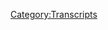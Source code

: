 {{Transcript
    | title         = [[605: June 17, 2003]]
    | caption       = [https://knowledgefight.libsyn.com/605-june-17-2003 Listen to this episode on Libsyn]
    | episodeNumber = [[605: June 17, 2003|605]]
    | length        = 00:53:00
}}

{{MessageBox
    | header     = Warning: Bot Generated Content
    | text       = This transcript was automatically generated by transcription software and likely contains many mistakes and misattributions. Please check the audio for definitive quotes, attribution, and context.
    | image      = N3yvass4myg91.webp
    | imagewidth = 50px
    | id         = warning
}}

{{TranscriptBlock
    | name      = Unknown Speaker
    | timestamp = 00:00:00.000
    | text      = N-N-N-N-N-N-Knowledge Fight
}}

{{TranscriptBlock
    | name      = Unknown Speaker
    | timestamp = 00:00:12.880
    | text      = Dan and Jordan, I am sweating.
}}

{{TranscriptBlock
    | name      = Unknown Speaker
    | timestamp = 00:00:19.519
    | text      = Knowledgefight.com, it's time to pray.
}}

{{TranscriptBlock
    | name      = Unknown Speaker
    | timestamp = 00:00:21.320
    | text      = I have great respect for Knowledgefight.
}}

{{TranscriptBlock
    | name      = Unknown Speaker
    | timestamp = 00:00:25.120
    | text      = I'm sick of them posing as if they're the good guys saying we are the bad guys.
}}

{{TranscriptBlock
    | name      = Unknown Speaker
    | timestamp = 00:00:29.280
    | text      = So knowledge fight.
}}

{{TranscriptBlock
    | name      = Unknown Speaker
    | timestamp = 00:00:30.280
    | text      = Dan and Jordan
}}

{{TranscriptBlock
    | name      = Unknown Speaker
    | timestamp = 00:00:31.280
    | text      = Knowledge Fight!
}}

{{TranscriptBlock
    | name      = Unknown Speaker
    | timestamp = 00:00:35.159
    | text      = I need money.
}}

{{TranscriptBlock
    | name      = Unknown Speaker
    | timestamp = 00:00:39.500
    | text      = Andy in Kansas.
}}

{{TranscriptBlock
    | name      = Unknown Speaker
    | timestamp = 00:00:42.060
    | text      = Stop it!
}}

{{TranscriptBlock
    | name      = Unknown Speaker
    | timestamp = 00:00:43.140
    | text      = Andy in Kansas.
}}

{{TranscriptBlock
    | name      = Unknown Speaker
    | timestamp = 00:00:46.179
    | text      = It's time to pray.
}}

{{TranscriptBlock
    | name      = Unknown Speaker
    | timestamp = 00:00:47.179
    | text      = Andy in Kansas, you're only here thanks for holding.
}}

{{TranscriptBlock
    | name      = Unknown Speaker
    | timestamp = 00:00:48.960
    | text      = Hello Alex, I'm a fifth grader, here in Japan.
}}

{{TranscriptBlock
    | name      = Unknown Speaker
    | timestamp = 00:00:54.320
    | text      = I love your room!
}}

{{TranscriptBlock
    | name      = Unknown Speaker
    | timestamp = 00:00:55.899
    | text      = Knowledgefight.com
}}

{{TranscriptBlock
    | name      = Unknown Speaker
    | timestamp = 00:00:58.399
    | text      = I love you.
}}

{{TranscriptBlock
    | name      = Unknown Speaker
    | timestamp = 00:00:59.200
    | text      = Hey everybody, welcome back to Knowledge Fight.
}}

{{TranscriptBlock
    | name      = Unknown Speaker
    | timestamp = 00:01:00.859
    | text      = I'm Dan.
}}

{{TranscriptBlock
    | name      = Unknown Speaker
    | timestamp = 00:01:01.359
    | text      = I'm Jordan.
}}

{{TranscriptBlock
    | name      = Unknown Speaker
    | timestamp = 00:01:02.000
    | text      = We're a couple dudes.
}}

{{TranscriptBlock
    | name      = Unknown Speaker
    | timestamp = 00:01:02.719
    | text      = I'd like to sit around, worship at the altar of Selene,
}}

{{TranscriptBlock
    | name      = Unknown Speaker
    | timestamp = 00:01:04.480
    | text      = and talk a little bit about Alex Jones.
}}

{{TranscriptBlock
    | name      = Unknown Speaker
    | timestamp = 00:01:06.519
    | text      = Oh, indeed we are, Dan.
}}

{{TranscriptBlock
    | name      = Unknown Speaker
    | timestamp = 00:01:07.599
    | text      = Jordan.
}}

{{TranscriptBlock
    | name      = Unknown Speaker
    | timestamp = 00:01:08.180
    | text      = Dan.
}}

{{TranscriptBlock
    | name      = Unknown Speaker
    | timestamp = 00:01:08.680
    | text      = Jordan.
}}

{{TranscriptBlock
    | name      = Unknown Speaker
    | timestamp = 00:01:09.180
    | text      = Quick question.
}}

{{TranscriptBlock
    | name      = Unknown Speaker
    | timestamp = 00:01:10.000
    | text      = What's up?
}}

{{TranscriptBlock
    | name      = Unknown Speaker
    | timestamp = 00:01:10.500
    | text      = What's your bright spot today?
}}

{{TranscriptBlock
    | name      = Unknown Speaker
    | timestamp = 00:01:11.280
    | text      = My bright spot today, we're going back to the real basics.
}}

{{TranscriptBlock
    | name      = Unknown Speaker
    | timestamp = 00:01:14.480
    | text      = The real basics.
}}

{{TranscriptBlock
    | name      = Unknown Speaker
    | timestamp = 00:01:15.200
    | text      = Keeping it real super simple.
}}

{{TranscriptBlock
    | name      = Unknown Speaker
    | timestamp = 00:01:17.400
    | text      = Pasta.
}}

{{TranscriptBlock
    | name      = Unknown Speaker
    | timestamp = 00:01:18.120
    | text      = No, but it is a food.
}}

{{TranscriptBlock
    | name      = Unknown Speaker
    | timestamp = 00:01:19.640
    | text      = OK.
}}

{{TranscriptBlock
    | name      = Unknown Speaker
    | timestamp = 00:01:20.480
    | text      = Iced oatmeal cookies.
}}

{{TranscriptBlock
    | name      = Unknown Speaker
    | timestamp = 00:01:23.719
    | text      = Hadn't had one in years.
}}

{{TranscriptBlock
    | name      = Unknown Speaker
    | timestamp = 00:01:24.959
    | text      = Yeah, yeah, yeah.
}}

{{TranscriptBlock
    | name      = Unknown Speaker
    | timestamp = 00:01:26.359
    | text      = It was at the Walgreens.
}}

{{TranscriptBlock
    | name      = Unknown Speaker
    | timestamp = 00:01:27.920
    | text      = And I saw in the impulse buy section.
}}

{{TranscriptBlock
    | name      = Unknown Speaker
    | timestamp = 00:01:30.680
    | text      = Of course.
}}

{{TranscriptBlock
    | name      = Unknown Speaker
    | timestamp = 00:01:31.200
    | text      = A dollar for a bag of iced oatmeal cookies.
}}

{{TranscriptBlock
    | name      = Unknown Speaker
    | timestamp = 00:01:33.760
    | text      = And I said, yeah.
}}

{{TranscriptBlock
    | name      = Unknown Speaker
    | timestamp = 00:01:35.079
    | text      = Are they the kind with the animals?
}}

{{TranscriptBlock
    | name      = Unknown Speaker
    | timestamp = 00:01:36.739
    | text      = No.
}}

{{TranscriptBlock
    | name      = Unknown Speaker
    | timestamp = 00:01:37.239
    | text      = Oh.
}}

{{TranscriptBlock
    | name      = Unknown Speaker
    | timestamp = 00:01:38.000
    | text      = Well, then what's the point?
}}

{{TranscriptBlock
    | name      = Unknown Speaker
    | timestamp = 00:01:39.519
    | text      = The point is delicious oatmeal ginger, kind of.
}}

{{TranscriptBlock
    | name      = Unknown Speaker
    | timestamp = 00:01:43.799
    | text      = I don't know, it's good.
}}

{{TranscriptBlock
    | name      = Unknown Speaker
    | timestamp = 00:01:44.799
    | text      = It's nice.
}}

{{TranscriptBlock
    | name      = Unknown Speaker
    | timestamp = 00:01:47.359
    | text      = I feel like I've erred so strongly
}}

{{TranscriptBlock
    | name      = Unknown Speaker
    | timestamp = 00:01:49.239
    | text      = on the side of chocolate chip and what have you for cookies.
}}

{{TranscriptBlock
    | name      = Unknown Speaker
    | timestamp = 00:01:52.159
    | text      = Sure.
}}

{{TranscriptBlock
    | name      = Unknown Speaker
    | timestamp = 00:01:52.680
    | text      = That iced oatmeal gets left by the wayside, and it's not fair.
}}

{{TranscriptBlock
    | name      = Unknown Speaker
    | timestamp = 00:01:56.680
    | text      = You know, I haven't had an iced cookie in a long time,
}}

{{TranscriptBlock
    | name      = Unknown Speaker
    | timestamp = 00:01:59.319
    | text      = and they are fantastic.
}}

{{TranscriptBlock
    | name      = Unknown Speaker
    | timestamp = 00:02:01.640
    | text      = Yeah, and oatmeal is a solid cookie.
}}

{{TranscriptBlock
    | name      = Unknown Speaker
    | timestamp = 00:02:03.439
    | text      = It just gets done dirty by raisins.
}}

{{TranscriptBlock
    | name      = Unknown Speaker
    | timestamp = 00:02:05.560
    | text      = You know what we've been eating?
}}

{{TranscriptBlock
    | name      = Unknown Speaker
    | timestamp = 00:02:06.900
    | text      = Because I told you a while back we've
}}

{{TranscriptBlock
    | name      = Unknown Speaker
    | timestamp = 00:02:08.319
    | text      = been trying to eat healthier.
}}

{{TranscriptBlock
    | name      = Unknown Speaker
    | timestamp = 00:02:09.520
    | text      = Last night we ate brown bean cookies.
}}

{{TranscriptBlock
    | name      = Unknown Speaker
    | timestamp = 00:02:12.479
    | text      = Yeah.
}}

{{TranscriptBlock
    | name      = Unknown Speaker
    | timestamp = 00:02:13.159
    | text      = Yeah, man.
}}

{{TranscriptBlock
    | name      = Unknown Speaker
    | timestamp = 00:02:14.280
    | text      = Not an iced oatmeal cookie at all.
}}

{{TranscriptBlock
    | name      = Unknown Speaker
    | timestamp = 00:02:16.680
    | text      = I furrowed my brow at you.
}}

{{TranscriptBlock
    | name      = Unknown Speaker
    | timestamp = 00:02:18.680
    | text      = I have no idea what that even means.
}}

{{TranscriptBlock
    | name      = Unknown Speaker
    | timestamp = 00:02:20.280
    | text      = Not cool.
}}

{{TranscriptBlock
    | name      = Unknown Speaker
    | timestamp = 00:02:21.599
    | text      = So I guess that's not your bright spot.
}}

{{TranscriptBlock
    | name      = Unknown Speaker
    | timestamp = 00:02:23.280
    | text      = Not my bright spot.
}}

{{TranscriptBlock
    | name      = Unknown Speaker
    | timestamp = 00:02:25.360
    | text      = What do you got?
}}

{{TranscriptBlock
    | name      = Unknown Speaker
    | timestamp = 00:02:26.479
    | text      = My bright spot, Dan, is I just don't think I've
}}

{{TranscriptBlock
    | name      = Unknown Speaker
    | timestamp = 00:02:31.960
    | text      = talked about it on the show.
}}

{{TranscriptBlock
    | name      = Unknown Speaker
    | timestamp = 00:02:33.879
    | text      = But a few weeks back I did an interview with Mike Wiley,
}}

{{TranscriptBlock
    | name      = Unknown Speaker
    | timestamp = 00:02:38.159
    | text      = a friend of the show, close friend of mine,
}}

{{TranscriptBlock
    | name      = Unknown Speaker
    | timestamp = 00:02:41.719
    | text      = for his podcast or whatever.
}}

{{TranscriptBlock
    | name      = Unknown Speaker
    | timestamp = 00:02:44.520
    | text      = Plastered cast.
}}

{{TranscriptBlock
    | name      = Unknown Speaker
    | timestamp = 00:02:45.759
    | text      = Plastered cast.
}}

{{TranscriptBlock
    | name      = Unknown Speaker
    | timestamp = 00:02:47.919
    | text      = It was a lot of fun.
}}

{{TranscriptBlock
    | name      = Unknown Speaker
    | timestamp = 00:02:48.879
    | text      = I forgot to talk about it, and then I took a look at it
}}

{{TranscriptBlock
    | name      = Unknown Speaker
    | timestamp = 00:02:52.719
    | text      = last night to see if I couldn't remember all the bullshit
}}

{{TranscriptBlock
    | name      = Unknown Speaker
    | timestamp = 00:02:55.960
    | text      = that I said, whatever nonsense I was throwing out there.
}}

{{TranscriptBlock
    | name      = Unknown Speaker
    | timestamp = 00:02:59.479
    | text      = And most of it was about my favorite PSA from the 90s,
}}

{{TranscriptBlock
    | name      = Unknown Speaker
    | timestamp = 00:03:04.000
    | text      = which was an advertisement against meth,
}}

{{TranscriptBlock
    | name      = Unknown Speaker
    | timestamp = 00:03:07.439
    | text      = but unfortunately had a very catchy song about meth.
}}

{{TranscriptBlock
    | name      = Unknown Speaker
    | timestamp = 00:03:12.280
    | text      = Isn't that ooh, meth?
}}

{{TranscriptBlock
    | name      = Unknown Speaker
    | timestamp = 00:03:13.680
    | text      = Yes.
}}

{{TranscriptBlock
    | name      = Unknown Speaker
    | timestamp = 00:03:14.960
    | text      = I think my buddy Hogan would sing that a lot.
}}

{{TranscriptBlock
    | name      = Unknown Speaker
    | timestamp = 00:03:18.360
    | text      = I can't stop.
}}

{{TranscriptBlock
    | name      = Unknown Speaker
    | timestamp = 00:03:19.639
    | text      = It has stuck with me since the 90s,
}}

{{TranscriptBlock
    | name      = Unknown Speaker
    | timestamp = 00:03:22.360
    | text      = and I will take any opportunity to talk about it.
}}

{{TranscriptBlock
    | name      = Unknown Speaker
    | timestamp = 00:03:25.199
    | text      = I do think that most of those drug PSAs from the 90s
}}

{{TranscriptBlock
    | name      = Unknown Speaker
    | timestamp = 00:03:28.560
    | text      = were counterproductive.
}}

{{TranscriptBlock
    | name      = Unknown Speaker
    | timestamp = 00:03:31.000
    | text      = Yeah, not great.
}}

{{TranscriptBlock
    | name      = Unknown Speaker
    | timestamp = 00:03:31.919
    | text      = Not great.
}}

{{TranscriptBlock
    | name      = Unknown Speaker
    | timestamp = 00:03:32.439
    | text      = They had the opposite effect.
}}

{{TranscriptBlock
    | name      = Unknown Speaker
    | timestamp = 00:03:34.560
    | text      = Yeah, the weed ones where it's like, oh, all you're doing
}}

{{TranscriptBlock
    | name      = Unknown Speaker
    | timestamp = 00:03:37.000
    | text      = is sitting at a couch and having a good time,
}}

{{TranscriptBlock
    | name      = Unknown Speaker
    | timestamp = 00:03:38.840
    | text      = and you're like, is that bad?
}}

{{TranscriptBlock
    | name      = Unknown Speaker
    | timestamp = 00:03:40.879
    | text      = Yeah, this is your brain on drugs.
}}

{{TranscriptBlock
    | name      = Unknown Speaker
    | timestamp = 00:03:42.719
    | text      = This is an egg getting cooked.
}}

{{TranscriptBlock
    | name      = Unknown Speaker
    | timestamp = 00:03:44.159
    | text      = OK.
}}

{{TranscriptBlock
    | name      = Unknown Speaker
    | timestamp = 00:03:44.719
    | text      = Huh?
}}

{{TranscriptBlock
    | name      = Unknown Speaker
    | timestamp = 00:03:45.240
    | text      = Huh?
}}

{{TranscriptBlock
    | name      = Unknown Speaker
    | timestamp = 00:03:45.719
    | text      = I'm not going to eat the egg raw.
}}

{{TranscriptBlock
    | name      = Unknown Speaker
    | timestamp = 00:03:47.120
    | text      = Yeah.
}}

{{TranscriptBlock
    | name      = Unknown Speaker
    | timestamp = 00:03:48.120
    | text      = So Jordan, today we have a sneaky snake episode.
}}

{{TranscriptBlock
    | name      = Unknown Speaker
    | timestamp = 00:03:51.919
    | text      = We're going to be going over June 17th, 2003, 2003.
}}

{{TranscriptBlock
    | name      = Unknown Speaker
    | timestamp = 00:03:59.680
    | text      = Wow, my mouth.
}}

{{TranscriptBlock
    | name      = Unknown Speaker
    | timestamp = 00:04:02.639
    | text      = I tripped on all of that.
}}

{{TranscriptBlock
    | name      = Unknown Speaker
    | timestamp = 00:04:04.599
    | text      = It seemed like you were trying to get to Blackjack,
}}

{{TranscriptBlock
    | name      = Unknown Speaker
    | timestamp = 00:04:07.599
    | text      = and then you remembered that it wasn't coming.
}}

{{TranscriptBlock
    | name      = Unknown Speaker
    | timestamp = 00:04:09.680
    | text      = No, you know what it was?
}}

{{TranscriptBlock
    | name      = Unknown Speaker
    | timestamp = 00:04:10.759
    | text      = Too many iced oatmeal cookies.
}}

{{TranscriptBlock
    | name      = Unknown Speaker
    | timestamp = 00:04:12.759
    | text      = You got too much oatmeal in your mouth.
}}

{{TranscriptBlock
    | name      = Unknown Speaker
    | timestamp = 00:04:14.300
    | text      = That'll happen.
}}

{{TranscriptBlock
    | name      = Unknown Speaker
    | timestamp = 00:04:14.960
    | text      = Slowing my jaw down.
}}

{{TranscriptBlock
    | name      = Unknown Speaker
    | timestamp = 00:04:16.319
    | text      = That'll do it.
}}

{{TranscriptBlock
    | name      = Unknown Speaker
    | timestamp = 00:04:17.519
    | text      = But before we get to this 2003 episode,
}}

{{TranscriptBlock
    | name      = Unknown Speaker
    | timestamp = 00:04:20.160
    | text      = chronicling the past and what we can learn from it
}}

{{TranscriptBlock
    | name      = Unknown Speaker
    | timestamp = 00:04:24.480
    | text      = about the present, it's time to say hello to some wonks.
}}

{{TranscriptBlock
    | name      = Unknown Speaker
    | timestamp = 00:04:27.560
    | text      = Oh, that's a great idea.
}}

{{TranscriptBlock
    | name      = Unknown Speaker
    | timestamp = 00:04:28.600
    | text      = So first, Alex's Neck, thank you so much.
}}

{{TranscriptBlock
    | name      = Unknown Speaker
    | timestamp = 00:04:30.300
    | text      = You are now a policy wonk.
}}

{{TranscriptBlock
    | name      = Unknown Speaker
    | timestamp = 00:04:31.519
    | text      = I'm a policy wonk.
}}

{{TranscriptBlock
    | name      = Unknown Speaker
    | timestamp = 00:04:32.439
    | text      = Thanks, Alex's Neck.
}}

{{TranscriptBlock
    | name      = Unknown Speaker
    | timestamp = 00:04:33.519
    | text      = Will that be included in the auction later?
}}

{{TranscriptBlock
    | name      = Unknown Speaker
    | timestamp = 00:04:35.480
    | text      = Probably.
}}

{{TranscriptBlock
    | name      = Unknown Speaker
    | timestamp = 00:04:36.279
    | text      = Next, Corilai and her three weed-smoking girlfriends,
}}

{{TranscriptBlock
    | name      = Unknown Speaker
    | timestamp = 00:04:39.740
    | text      = thank you so much.
}}

{{TranscriptBlock
    | name      = Unknown Speaker
    | timestamp = 00:04:40.480
    | text      = You are now a policy wonk.
}}

{{TranscriptBlock
    | name      = Unknown Speaker
    | timestamp = 00:04:41.600
    | text      = I'm a policy wonk.
}}

{{TranscriptBlock
    | name      = Unknown Speaker
    | timestamp = 00:04:42.560
    | text      = Thank you very much.
}}

{{TranscriptBlock
    | name      = Unknown Speaker
    | timestamp = 00:04:44.000
    | text      = Next, weebles wobble, but they don't fall for disinformation.
}}

{{TranscriptBlock
    | name      = Unknown Speaker
    | timestamp = 00:04:46.959
    | text      = Thank you so much.
}}

{{TranscriptBlock
    | name      = Unknown Speaker
    | timestamp = 00:04:47.759
    | text      = You are now a policy wonk.
}}

{{TranscriptBlock
    | name      = Unknown Speaker
    | timestamp = 00:04:48.800
    | text      = I'm a policy wonk.
}}

{{TranscriptBlock
    | name      = Unknown Speaker
    | timestamp = 00:04:49.680
    | text      = Oh, thank you very much.
}}

{{TranscriptBlock
    | name      = Unknown Speaker
    | timestamp = 00:04:50.920
    | text      = Thank you.
}}

{{TranscriptBlock
    | name      = Unknown Speaker
    | timestamp = 00:04:51.420
    | text      = Next, safe in the tentacles of Jesus, thank you so much.
}}

{{TranscriptBlock
    | name      = Unknown Speaker
    | timestamp = 00:04:53.879
    | text      = You are now a policy wonk.
}}

{{TranscriptBlock
    | name      = Unknown Speaker
    | timestamp = 00:04:55.040
    | text      = I'm a policy wonk.
}}

{{TranscriptBlock
    | name      = Unknown Speaker
    | timestamp = 00:04:56.079
    | text      = Thank you very much.
}}

{{TranscriptBlock
    | name      = Unknown Speaker
    | timestamp = 00:04:57.000
    | text      = Thank you.
}}

{{TranscriptBlock
    | name      = Unknown Speaker
    | timestamp = 00:04:57.519
    | text      = And Chris the Reader, thank you so much.
}}

{{TranscriptBlock
    | name      = Unknown Speaker
    | timestamp = 00:04:59.439
    | text      = You are now a policy wonk.
}}

{{TranscriptBlock
    | name      = Unknown Speaker
    | timestamp = 00:05:00.519
    | text      = I'm a policy wonk.
}}

{{TranscriptBlock
    | name      = Unknown Speaker
    | timestamp = 00:05:01.639
    | text      = Thank you very much.
}}

{{TranscriptBlock
    | name      = Unknown Speaker
    | timestamp = 00:05:02.879
    | text      = Chris the Reader.
}}

{{TranscriptBlock
    | name      = Unknown Speaker
    | timestamp = 00:05:03.839
    | text      = And we got a technocrat to say hello to.
}}

{{TranscriptBlock
    | name      = Unknown Speaker
    | timestamp = 00:05:05.680
    | text      = So I'd like to say hello.
}}

{{TranscriptBlock
    | name      = Unknown Speaker
    | timestamp = 00:05:07.079
    | text      = And thank you to, hmm, well, I'm not
}}

{{TranscriptBlock
    | name      = Unknown Speaker
    | timestamp = 00:05:09.240
    | text      = comfortable saying this out loud until I'm
}}

{{TranscriptBlock
    | name      = Unknown Speaker
    | timestamp = 00:05:11.639
    | text      = sure it's not some new kink with an Alex Jones mask.
}}

{{TranscriptBlock
    | name      = Unknown Speaker
    | timestamp = 00:05:14.600
    | text      = Anyway, you know who you are.
}}

{{TranscriptBlock
    | name      = Unknown Speaker
    | timestamp = 00:05:16.439
    | text      = You are now a technocrat.
}}

{{TranscriptBlock
    | name      = Unknown Speaker
    | timestamp = 00:05:18.279
    | text      = I'm a policy wonk.
}}

{{TranscriptBlock
    | name      = Unknown Speaker
    | timestamp = 00:05:19.439
    | text      = Crikey, mate.
}}

{{TranscriptBlock
    | name      = Unknown Speaker
    | timestamp = 00:05:20.240
    | text      = That's fantastic.
}}

{{TranscriptBlock
    | name      = Unknown Speaker
    | timestamp = 00:05:21.199
    | text      = Have yourself a brew.
}}

{{TranscriptBlock
    | name      = Unknown Speaker
    | timestamp = 00:05:22.560
    | text      = How's your 401k doing, bro?
}}

{{TranscriptBlock
    | name      = Unknown Speaker
    | timestamp = 00:05:24.160
    | text      = We got to go full tilt boogie on this, Watson, all right?
}}

{{TranscriptBlock
    | name      = Unknown Speaker
    | timestamp = 00:05:26.800
    | text      = Let's just get down to business.
}}

{{TranscriptBlock
    | name      = Unknown Speaker
    | timestamp = 00:05:28.120
    | text      = We ain't making that money off that heroin.
}}

{{TranscriptBlock
    | name      = Unknown Speaker
    | timestamp = 00:05:30.120
    | text      = Why you pimps so good?
}}

{{TranscriptBlock
    | name      = Unknown Speaker
    | timestamp = 00:05:32.040
    | text      = My neck is freakishly large.
}}

{{TranscriptBlock
    | name      = Unknown Speaker
    | timestamp = 00:05:33.800
    | text      = I declare info war on you.
}}

{{TranscriptBlock
    | name      = Unknown Speaker
    | timestamp = 00:05:36.279
    | text      = Thank you so much.
}}

{{TranscriptBlock
    | name      = Unknown Speaker
    | timestamp = 00:05:37.720
    | text      = Yes, thank you.
}}

{{TranscriptBlock
    | name      = Unknown Speaker
    | timestamp = 00:05:38.560
    | text      = You know, a lot of them are funny.
}}

{{TranscriptBlock
    | name      = Unknown Speaker
    | timestamp = 00:05:40.040
    | text      = Some of them are puns.
}}

{{TranscriptBlock
    | name      = Unknown Speaker
    | timestamp = 00:05:41.439
    | text      = Some of them are just names.
}}

{{TranscriptBlock
    | name      = Unknown Speaker
    | timestamp = 00:05:42.720
    | text      = That one, I think, is the first one that I've really found
}}

{{TranscriptBlock
    | name      = Unknown Speaker
    | timestamp = 00:05:45.439
    | text      = bewildering.
}}

{{TranscriptBlock
    | name      = Unknown Speaker
    | timestamp = 00:05:46.800
    | text      = I think we should set a character limit.
}}

{{TranscriptBlock
    | name      = Unknown Speaker
    | timestamp = 00:05:49.519
    | text      = Ha, ha, ha, ha, ha, ha.
}}

{{TranscriptBlock
    | name      = Unknown Speaker
    | timestamp = 00:05:52.759
    | text      = Pre-Twitter, too.
}}

{{TranscriptBlock
    | name      = Unknown Speaker
    | timestamp = 00:05:54.040
    | text      = 140.
}}

{{TranscriptBlock
    | name      = Unknown Speaker
    | timestamp = 00:05:54.920
    | text      = Not doing this 280 shit.
}}

{{TranscriptBlock
    | name      = Unknown Speaker
    | timestamp = 00:05:56.240
    | text      = Here's what we're going to do.
}}

{{TranscriptBlock
    | name      = Unknown Speaker
    | timestamp = 00:05:57.639
    | text      = Only one dependent clause.
}}

{{TranscriptBlock
    | name      = Unknown Speaker
    | timestamp = 00:05:59.199
    | text      = Ha, ha, ha, ha, ha.
}}

{{TranscriptBlock
    | name      = Unknown Speaker
    | timestamp = 00:06:02.279
    | text      = And also, for some reason, no split infinitives.
}}

{{TranscriptBlock
    | name      = Unknown Speaker
    | timestamp = 00:06:04.519
    | text      = Sure.
}}

{{TranscriptBlock
    | name      = Unknown Speaker
    | timestamp = 00:06:05.040
    | text      = Yeah.
}}

{{TranscriptBlock
    | name      = Unknown Speaker
    | timestamp = 00:06:05.800
    | text      = So Jordan, we're going to start off this show.
}}

{{TranscriptBlock
    | name      = Unknown Speaker
    | timestamp = 00:06:07.839
    | text      = This is going to be a little bit of a shorter episode
}}

{{TranscriptBlock
    | name      = Unknown Speaker
    | timestamp = 00:06:10.040
    | text      = because there's not a ton that happens,
}}

{{TranscriptBlock
    | name      = Unknown Speaker
    | timestamp = 00:06:13.120
    | text      = but some stuff that is definitely worth discussing.
}}

{{TranscriptBlock
    | name      = Unknown Speaker
    | timestamp = 00:06:15.560
    | text      = Excellent.
}}

{{TranscriptBlock
    | name      = Unknown Speaker
    | timestamp = 00:06:16.120
    | text      = And I found very interesting.
}}

{{TranscriptBlock
    | name      = Unknown Speaker
    | timestamp = 00:06:17.680
    | text      = But you know, a good section of the episode
}}

{{TranscriptBlock
    | name      = Unknown Speaker
    | timestamp = 00:06:20.160
    | text      = is Alex talking to Larry Pratt from Gun Owners for America.
}}

{{TranscriptBlock
    | name      = Unknown Speaker
    | timestamp = 00:06:24.680
    | text      = And legit, it's just, wah, I love guns.
}}

{{TranscriptBlock
    | name      = Unknown Speaker
    | timestamp = 00:06:27.680
    | text      = Yeah, they like guns.
}}

{{TranscriptBlock
    | name      = Unknown Speaker
    | timestamp = 00:06:28.560
    | text      = There's nothing interesting going on.
}}

{{TranscriptBlock
    | name      = Unknown Speaker
    | timestamp = 00:06:30.120
    | text      = It's just like, well, Bush is going
}}

{{TranscriptBlock
    | name      = Unknown Speaker
    | timestamp = 00:06:31.759
    | text      = to renew the assault weapons ban.
}}

{{TranscriptBlock
    | name      = Unknown Speaker
    | timestamp = 00:06:33.720
    | text      = Hooray!
}}

{{TranscriptBlock
    | name      = Unknown Speaker
    | timestamp = 00:06:34.519
    | text      = He didn't.
}}

{{TranscriptBlock
    | name      = Unknown Speaker
    | timestamp = 00:06:35.019
    | text      = Boo!
}}

{{TranscriptBlock
    | name      = Unknown Speaker
    | timestamp = 00:06:35.519
    | text      = Yay!
}}

{{TranscriptBlock
    | name      = Unknown Speaker
    | timestamp = 00:06:36.399
    | text      = Boo!
}}

{{TranscriptBlock
    | name      = Unknown Speaker
    | timestamp = 00:06:36.899
    | text      = Yeah, making people afraid of something
}}

{{TranscriptBlock
    | name      = Unknown Speaker
    | timestamp = 00:06:38.600
    | text      = that doesn't end up happening.
}}

{{TranscriptBlock
    | name      = Unknown Speaker
    | timestamp = 00:06:39.959
    | text      = Yeah.
}}

{{TranscriptBlock
    | name      = Unknown Speaker
    | timestamp = 00:06:40.680
    | text      = And so it's kind of pointless.
}}

{{TranscriptBlock
    | name      = Unknown Speaker
    | timestamp = 00:06:42.000
    | text      = Fair.
}}

{{TranscriptBlock
    | name      = Unknown Speaker
    | timestamp = 00:06:42.519
    | text      = But Alex does have some things to say that are kind of relevant
}}

{{TranscriptBlock
    | name      = Unknown Speaker
    | timestamp = 00:06:47.839
    | text      = to the situation we find ourselves in today.
}}

{{TranscriptBlock
    | name      = Unknown Speaker
    | timestamp = 00:06:49.800
    | text      = Interesting.
}}

{{TranscriptBlock
    | name      = Unknown Speaker
    | timestamp = 00:06:50.319
    | text      = He is very worried about an article
}}

{{TranscriptBlock
    | name      = Unknown Speaker
    | timestamp = 00:06:53.040
    | text      = that he read that has to do with a scientist declaring
}}

{{TranscriptBlock
    | name      = Unknown Speaker
    | timestamp = 00:06:56.439
    | text      = that the end of the world, or the apocalypse,
}}

{{TranscriptBlock
    | name      = Unknown Speaker
    | timestamp = 00:06:58.839
    | text      = is a 50-50 chance.
}}

{{TranscriptBlock
    | name      = Unknown Speaker
    | timestamp = 00:07:00.199
    | text      = Ha, ha, ha, ha!
}}

{{TranscriptBlock
    | name      = Unknown Speaker
    | timestamp = 00:07:02.879
    | text      = That's a good article.
}}

{{TranscriptBlock
    | name      = Unknown Speaker
    | timestamp = 00:07:03.879
    | text      = He believes.
}}

{{TranscriptBlock
    | name      = Unknown Speaker
    | timestamp = 00:07:05.120
    | text      = It either happens or it doesn't, 50-50.
}}

{{TranscriptBlock
    | name      = Unknown Speaker
    | timestamp = 00:07:07.639
    | text      = Yeah.
}}

{{TranscriptBlock
    | name      = Unknown Speaker
    | timestamp = 00:07:08.160
    | text      = Alex believes that the most likely scenario
}}

{{TranscriptBlock
    | name      = Unknown Speaker
    | timestamp = 00:07:11.040
    | text      = for the end of the world is the release of a super bio weapon.
}}

{{TranscriptBlock
    | name      = Unknown Speaker
    | timestamp = 00:07:17.040
    | text      = Interesting.
}}

{{TranscriptBlock
    | name      = Unknown Speaker
    | timestamp = 00:07:17.879
    | text      = Yes.
}}

{{TranscriptBlock
    | name      = Unknown Speaker
    | timestamp = 00:07:18.399
    | text      = OK.
}}

{{TranscriptBlock
    | name      = Unknown Speaker
    | timestamp = 00:07:19.040
    | text      = And some of the support for why he thinks this
}}

{{TranscriptBlock
    | name      = Unknown Speaker
    | timestamp = 00:07:22.040
    | text      = is a little dodgy.
}}

{{TranscriptBlock
    | name      = Unknown Speaker
    | timestamp = 00:07:23.279
    | text      = OK.
}}

{{TranscriptBlock
    | name      = Unknown Speaker
    | timestamp = 00:07:24.079
    | text      = And then the really dangerous thing,
}}

{{TranscriptBlock
    | name      = Unknown Speaker
    | timestamp = 00:07:25.600
    | text      = the thing that I think is the greatest threat,
}}

{{TranscriptBlock
    | name      = Unknown Speaker
    | timestamp = 00:07:27.480
    | text      = and they mentioned a bunch of other things in this article
}}

{{TranscriptBlock
    | name      = Unknown Speaker
    | timestamp = 00:07:29.860
    | text      = that we'll get into later in the next segment,
}}

{{TranscriptBlock
    | name      = Unknown Speaker
    | timestamp = 00:07:33.480
    | text      = is genetic engineered pathogens getting turned loose.
}}

{{TranscriptBlock
    | name      = Unknown Speaker
    | timestamp = 00:07:38.079
    | text      = And we know that porting down bio weapons
}}

{{TranscriptBlock
    | name      = Unknown Speaker
    | timestamp = 00:07:41.399
    | text      = lab over in the United Kingdom in Wiltshire
}}

{{TranscriptBlock
    | name      = Unknown Speaker
    | timestamp = 00:07:46.160
    | text      = produces and has level four status, and is underground,
}}

{{TranscriptBlock
    | name      = Unknown Speaker
    | timestamp = 00:07:51.240
    | text      = and has three rings of barbed wire around it minefields.
}}

{{TranscriptBlock
    | name      = Unknown Speaker
    | timestamp = 00:07:55.040
    | text      = But that didn't stop four years ago from someone releasing
}}

{{TranscriptBlock
    | name      = Unknown Speaker
    | timestamp = 00:07:59.560
    | text      = weaponized foot and mouth.
}}

{{TranscriptBlock
    | name      = Unknown Speaker
    | timestamp = 00:08:01.839
    | text      = Of course, two months before it showed up
}}

{{TranscriptBlock
    | name      = Unknown Speaker
    | timestamp = 00:08:03.800
    | text      = in over a dozen locations simultaneously,
}}

{{TranscriptBlock
    | name      = Unknown Speaker
    | timestamp = 00:08:07.040
    | text      = that's not how natural outbreaks behave.
}}

{{TranscriptBlock
    | name      = Unknown Speaker
    | timestamp = 00:08:09.319
    | text      = They don't show up in Scotland, and Wales,
}}

{{TranscriptBlock
    | name      = Unknown Speaker
    | timestamp = 00:08:11.240
    | text      = and Northern Ireland in the same week by accident.
}}

{{TranscriptBlock
    | name      = Unknown Speaker
    | timestamp = 00:08:16.759
    | text      = But to go back, porting down bio weapons lab
}}

{{TranscriptBlock
    | name      = Unknown Speaker
    | timestamp = 00:08:19.480
    | text      = had contacted the different counties in the United Kingdom
}}

{{TranscriptBlock
    | name      = Unknown Speaker
    | timestamp = 00:08:24.000
    | text      = and told them, prepare masses of fire, prepare masses of wood.
}}

{{TranscriptBlock
    | name      = Unknown Speaker
    | timestamp = 00:08:29.079
    | text      = They don't have a lot of woods in England.
}}

{{TranscriptBlock
    | name      = Unknown Speaker
    | timestamp = 00:08:30.800
    | text      = I remember it was a very expensive undertaking,
}}

{{TranscriptBlock
    | name      = Unknown Speaker
    | timestamp = 00:08:32.759
    | text      = the article said.
}}

{{TranscriptBlock
    | name      = Unknown Speaker
    | timestamp = 00:08:33.679
    | text      = They masked all these pyres.
}}

{{TranscriptBlock
    | name      = Unknown Speaker
    | timestamp = 00:08:36.240
    | text      = They said, prepare for some type of large outbreak,
}}

{{TranscriptBlock
    | name      = Unknown Speaker
    | timestamp = 00:08:38.480
    | text      = perhaps foot and mouth.
}}

{{TranscriptBlock
    | name      = Unknown Speaker
    | timestamp = 00:08:40.000
    | text      = Then suddenly, foot and mouth showed up.
}}

{{TranscriptBlock
    | name      = Unknown Speaker
    | timestamp = 00:08:42.759
    | text      = And porting down said, we think an animal rights
}}

{{TranscriptBlock
    | name      = Unknown Speaker
    | timestamp = 00:08:45.159
    | text      = activist stole this out of our lab, and it got released.
}}

{{TranscriptBlock
    | name      = Unknown Speaker
    | timestamp = 00:08:50.639
    | text      = That's 13 monkeys.
}}

{{TranscriptBlock
    | name      = Unknown Speaker
    | timestamp = 00:08:52.000
    | text      = OK, let's buy their story that an animal rights
}}

{{TranscriptBlock
    | name      = Unknown Speaker
    | timestamp = 00:08:54.279
    | text      = activist stole it.
}}

{{TranscriptBlock
    | name      = Unknown Speaker
    | timestamp = 00:08:55.080
    | text      = How did an animal rights activist
}}

{{TranscriptBlock
    | name      = Unknown Speaker
    | timestamp = 00:08:56.519
    | text      = get into an underground base guarded by the army?
}}

{{TranscriptBlock
    | name      = Unknown Speaker
    | timestamp = 00:09:00.039
    | text      = Real fast, none of that is true.
}}

{{TranscriptBlock
    | name      = Unknown Speaker
    | timestamp = 00:09:01.600
    | text      = I was going to say, that sounds bononkers.
}}

{{TranscriptBlock
    | name      = Unknown Speaker
    | timestamp = 00:09:04.039
    | text      = Yeah, we talked about this foot and mouth issue
}}

{{TranscriptBlock
    | name      = Unknown Speaker
    | timestamp = 00:09:07.360
    | text      = in a previous 2003 episode, so I'm not going
}}

{{TranscriptBlock
    | name      = Unknown Speaker
    | timestamp = 00:09:09.440
    | text      = to repeat all that stuff here.
}}

{{TranscriptBlock
    | name      = Unknown Speaker
    | timestamp = 00:09:11.200
    | text      = But there's one detail in that telling of the story
}}

{{TranscriptBlock
    | name      = Unknown Speaker
    | timestamp = 00:09:13.799
    | text      = that I've not heard Alex include in the narrative in the past.
}}

{{TranscriptBlock
    | name      = Unknown Speaker
    | timestamp = 00:09:16.399
    | text      = Interesting.
}}

{{TranscriptBlock
    | name      = Unknown Speaker
    | timestamp = 00:09:17.120
    | text      = In previous times, I've heard him talk about this.
}}

{{TranscriptBlock
    | name      = Unknown Speaker
    | timestamp = 00:09:19.679
    | text      = I've not heard Alex say that porting down claimed
}}

{{TranscriptBlock
    | name      = Unknown Speaker
    | timestamp = 00:09:22.519
    | text      = that an animal rights activist broke in and stole
}}

{{TranscriptBlock
    | name      = Unknown Speaker
    | timestamp = 00:09:25.080
    | text      = the foot and mouth, which then got released.
}}

{{TranscriptBlock
    | name      = Unknown Speaker
    | timestamp = 00:09:27.279
    | text      = Yeah, Bruce Willis claimed that that happened.
}}

{{TranscriptBlock
    | name      = Unknown Speaker
    | timestamp = 00:09:29.720
    | text      = That is an interesting wrinkle.
}}

{{TranscriptBlock
    | name      = Unknown Speaker
    | timestamp = 00:09:31.840
    | text      = Also, by the way, another detail that's just absurd
}}

{{TranscriptBlock
    | name      = Unknown Speaker
    | timestamp = 00:09:35.240
    | text      = that he doesn't usually include is that porting down
}}

{{TranscriptBlock
    | name      = Unknown Speaker
    | timestamp = 00:09:38.200
    | text      = called these farms and told them,
}}

{{TranscriptBlock
    | name      = Unknown Speaker
    | timestamp = 00:09:40.679
    | text      = get ready for an outbreak.
}}

{{TranscriptBlock
    | name      = Unknown Speaker
    | timestamp = 00:09:43.639
    | text      = Yeah, that one was interesting.
}}

{{TranscriptBlock
    | name      = Unknown Speaker
    | timestamp = 00:09:44.960
    | text      = That's nonsense.
}}

{{TranscriptBlock
    | name      = Unknown Speaker
    | timestamp = 00:09:45.720
    | text      = We talked about what the reality of that
}}

{{TranscriptBlock
    | name      = Unknown Speaker
    | timestamp = 00:09:47.519
    | text      = is on a previous episode.
}}

{{TranscriptBlock
    | name      = Unknown Speaker
    | timestamp = 00:09:48.879
    | text      = That was like the Ministry of Agriculture.
}}

{{TranscriptBlock
    | name      = Unknown Speaker
    | timestamp = 00:09:51.799
    | text      = They do that every year.
}}

{{TranscriptBlock
    | name      = Unknown Speaker
    | timestamp = 00:09:53.000
    | text      = They call and say, hey, are you prepared
}}

{{TranscriptBlock
    | name      = Unknown Speaker
    | timestamp = 00:09:55.639
    | text      = for possible sick animals?
}}

{{TranscriptBlock
    | name      = Unknown Speaker
    | timestamp = 00:09:58.279
    | text      = So there's a real problem with the chain of events
}}

{{TranscriptBlock
    | name      = Unknown Speaker
    | timestamp = 00:10:01.080
    | text      = that Alex is expressing that's immediately apparent, which
}}

{{TranscriptBlock
    | name      = Unknown Speaker
    | timestamp = 00:10:06.240
    | text      = is that an animal rights activist supposedly
}}

{{TranscriptBlock
    | name      = Unknown Speaker
    | timestamp = 00:10:08.240
    | text      = went on a bizarre, almost certainly impossible mission
}}

{{TranscriptBlock
    | name      = Unknown Speaker
    | timestamp = 00:10:11.080
    | text      = of stealing this virus just so they could release it and kill
}}

{{TranscriptBlock
    | name      = Unknown Speaker
    | timestamp = 00:10:13.639
    | text      = animals in the name of protecting animal rights.
}}

{{TranscriptBlock
    | name      = Unknown Speaker
    | timestamp = 00:10:16.559
    | text      = Duh.
}}

{{TranscriptBlock
    | name      = Unknown Speaker
    | timestamp = 00:10:17.279
    | text      = It doesn't make sense from the standpoint
}}

{{TranscriptBlock
    | name      = Unknown Speaker
    | timestamp = 00:10:19.039
    | text      = of an animal rights activist.
}}

{{TranscriptBlock
    | name      = Unknown Speaker
    | timestamp = 00:10:20.240
    | text      = It makes perfect sense.
}}

{{TranscriptBlock
    | name      = Unknown Speaker
    | timestamp = 00:10:21.759
    | text      = So porting down never said that an animal rights activist
}}

{{TranscriptBlock
    | name      = Unknown Speaker
    | timestamp = 00:10:24.720
    | text      = had released the foot and mouth.
}}

{{TranscriptBlock
    | name      = Unknown Speaker
    | timestamp = 00:10:26.480
    | text      = This is what The Guardian refers to as a, quote, rural myth.
}}

{{TranscriptBlock
    | name      = Unknown Speaker
    | timestamp = 00:10:30.440
    | text      = And here's the basic story.
}}

{{TranscriptBlock
    | name      = Unknown Speaker
    | timestamp = 00:10:32.440
    | text      = There's an animal sanctuary called
}}

{{TranscriptBlock
    | name      = Unknown Speaker
    | timestamp = 00:10:34.000
    | text      = the Hillside, which is home to over 800 rescued animals
}}

{{TranscriptBlock
    | name      = Unknown Speaker
    | timestamp = 00:10:37.000
    | text      = from farms.
}}

{{TranscriptBlock
    | name      = Unknown Speaker
    | timestamp = 00:10:38.399
    | text      = Some representatives from the Hillside
}}

{{TranscriptBlock
    | name      = Unknown Speaker
    | timestamp = 00:10:40.159
    | text      = visited a farm called Burnside Farm, which
}}

{{TranscriptBlock
    | name      = Unknown Speaker
    | timestamp = 00:10:42.440
    | text      = happened to be one of the main farms where animals came down
}}

{{TranscriptBlock
    | name      = Unknown Speaker
    | timestamp = 00:10:45.399
    | text      = with foot and mouth.
}}

{{TranscriptBlock
    | name      = Unknown Speaker
    | timestamp = 00:10:46.799
    | text      = They were not the only ones to visit, though.
}}

{{TranscriptBlock
    | name      = Unknown Speaker
    | timestamp = 00:10:48.639
    | text      = There was an inspection by the Ministry of Agriculture,
}}

{{TranscriptBlock
    | name      = Unknown Speaker
    | timestamp = 00:10:51.360
    | text      = having received multiple complaints
}}

{{TranscriptBlock
    | name      = Unknown Speaker
    | timestamp = 00:10:52.879
    | text      = about the conditions that animals
}}

{{TranscriptBlock
    | name      = Unknown Speaker
    | timestamp = 00:10:54.240
    | text      = were kept on the farm.
}}

{{TranscriptBlock
    | name      = Unknown Speaker
    | timestamp = 00:10:56.440
    | text      = After the foot and mouth outbreak began,
}}

{{TranscriptBlock
    | name      = Unknown Speaker
    | timestamp = 00:10:58.639
    | text      = the folks at Burnside leveled accusations
}}

{{TranscriptBlock
    | name      = Unknown Speaker
    | timestamp = 00:11:00.919
    | text      = at Hillside sanctuary workers of having
}}

{{TranscriptBlock
    | name      = Unknown Speaker
    | timestamp = 00:11:03.279
    | text      = been the source of the outbreak.
}}

{{TranscriptBlock
    | name      = Unknown Speaker
    | timestamp = 00:11:04.879
    | text      = But that's pretty much impossible.
}}

{{TranscriptBlock
    | name      = Unknown Speaker
    | timestamp = 00:11:07.000
    | text      = The Hillside folks came to the farm in December 2000,
}}

{{TranscriptBlock
    | name      = Unknown Speaker
    | timestamp = 00:11:09.919
    | text      = and the outbreak occurred in February 2001.
}}

{{TranscriptBlock
    | name      = Unknown Speaker
    | timestamp = 00:11:12.919
    | text      = In January 2001, the Ministry of Agriculture
}}

{{TranscriptBlock
    | name      = Unknown Speaker
    | timestamp = 00:11:15.240
    | text      = did their inspection and said, quote,
}}

{{TranscriptBlock
    | name      = Unknown Speaker
    | timestamp = 00:11:17.080
    | text      = there were positively no traces of foot and mouth
}}

{{TranscriptBlock
    | name      = Unknown Speaker
    | timestamp = 00:11:19.759
    | text      = in the pigs in the farm.
}}

{{TranscriptBlock
    | name      = Unknown Speaker
    | timestamp = 00:11:21.720
    | text      = For their part, a spokesman at Port and Down
}}

{{TranscriptBlock
    | name      = Unknown Speaker
    | timestamp = 00:11:24.000
    | text      = actually said, quote, we have never worked on foot and mouth.
}}

{{TranscriptBlock
    | name      = Unknown Speaker
    | timestamp = 00:11:28.399
    | text      = That was their response, not that animal rights activists
}}

{{TranscriptBlock
    | name      = Unknown Speaker
    | timestamp = 00:11:30.879
    | text      = said that.
}}

{{TranscriptBlock
    | name      = Unknown Speaker
    | timestamp = 00:11:31.360
    | text      = Interesting response from them as compared to what Alex
}}

{{TranscriptBlock
    | name      = Unknown Speaker
    | timestamp = 00:11:34.559
    | text      = said that their response was.
}}

{{TranscriptBlock
    | name      = Unknown Speaker
    | timestamp = 00:11:35.960
    | text      = Yeah, definitely.
}}

{{TranscriptBlock
    | name      = Unknown Speaker
    | timestamp = 00:11:36.720
    | text      = That was very fascinating, one of which was in a movie,
}}

{{TranscriptBlock
    | name      = Unknown Speaker
    | timestamp = 00:11:39.039
    | text      = and the other one was like, we don't do that here.
}}

{{TranscriptBlock
    | name      = Unknown Speaker
    | timestamp = 00:11:42.039
    | text      = Alex is creating a fake way to present this rural rumor
}}

{{TranscriptBlock
    | name      = Unknown Speaker
    | timestamp = 00:11:44.919
    | text      = as if it were the actual response of the people
}}

{{TranscriptBlock
    | name      = Unknown Speaker
    | timestamp = 00:11:47.279
    | text      = at Port and Down.
}}

{{TranscriptBlock
    | name      = Unknown Speaker
    | timestamp = 00:11:48.559
    | text      = Any critical thinkers listening to his show
}}

{{TranscriptBlock
    | name      = Unknown Speaker
    | timestamp = 00:11:50.320
    | text      = should be asking themselves why he would do that.
}}

{{TranscriptBlock
    | name      = Unknown Speaker
    | timestamp = 00:11:53.559
    | text      = Certainly one possibility is that Alex just
}}

{{TranscriptBlock
    | name      = Unknown Speaker
    | timestamp = 00:11:55.399
    | text      = doesn't know anything, and he's mixing up rural rumors
}}

{{TranscriptBlock
    | name      = Unknown Speaker
    | timestamp = 00:11:58.240
    | text      = with official statements from Port and Down.
}}

{{TranscriptBlock
    | name      = Unknown Speaker
    | timestamp = 00:12:00.879
    | text      = He could be that stupid, and if so, I
}}

{{TranscriptBlock
    | name      = Unknown Speaker
    | timestamp = 00:12:02.679
    | text      = would say he's probably not someone
}}

{{TranscriptBlock
    | name      = Unknown Speaker
    | timestamp = 00:12:04.080
    | text      = who should be taken seriously.
}}

{{TranscriptBlock
    | name      = Unknown Speaker
    | timestamp = 00:12:05.519
    | text      = On the other hand, another possibility
}}

{{TranscriptBlock
    | name      = Unknown Speaker
    | timestamp = 00:12:07.399
    | text      = is that Alex knows exactly what he's doing.
}}

{{TranscriptBlock
    | name      = Unknown Speaker
    | timestamp = 00:12:09.840
    | text      = If Port and Down had claimed that an animal rights
}}

{{TranscriptBlock
    | name      = Unknown Speaker
    | timestamp = 00:12:12.000
    | text      = activist stole the virus, that solidifies
}}

{{TranscriptBlock
    | name      = Unknown Speaker
    | timestamp = 00:12:14.159
    | text      = multiple things about his narrative
}}

{{TranscriptBlock
    | name      = Unknown Speaker
    | timestamp = 00:12:15.840
    | text      = that he can't solidify any other way.
}}

{{TranscriptBlock
    | name      = Unknown Speaker
    | timestamp = 00:12:18.559
    | text      = The first is that foot and mouth originated at Port and Down.
}}

{{TranscriptBlock
    | name      = Unknown Speaker
    | timestamp = 00:12:21.639
    | text      = Without this fake admission, Alex
}}

{{TranscriptBlock
    | name      = Unknown Speaker
    | timestamp = 00:12:23.480
    | text      = can't demonstrate this at all.
}}

{{TranscriptBlock
    | name      = Unknown Speaker
    | timestamp = 00:12:25.519
    | text      = The second thing is that if this is really truly
}}

{{TranscriptBlock
    | name      = Unknown Speaker
    | timestamp = 00:12:28.440
    | text      = the response that Port and Down had, there's still a bad guy.
}}

{{TranscriptBlock
    | name      = Unknown Speaker
    | timestamp = 00:12:32.279
    | text      = This story still has a villain that you
}}

{{TranscriptBlock
    | name      = Unknown Speaker
    | timestamp = 00:12:33.879
    | text      = can point to and scapegoat.
}}

{{TranscriptBlock
    | name      = Unknown Speaker
    | timestamp = 00:12:35.799
    | text      = And that second thing is super important,
}}

{{TranscriptBlock
    | name      = Unknown Speaker
    | timestamp = 00:12:37.559
    | text      = because as often is the case, in 2007, the UK government
}}

{{TranscriptBlock
    | name      = Unknown Speaker
    | timestamp = 00:12:43.120
    | text      = released a final report on the foot and mouth outbreak.
}}

{{TranscriptBlock
    | name      = Unknown Speaker
    | timestamp = 00:12:45.600
    | text      = And while they were unable to come
}}

{{TranscriptBlock
    | name      = Unknown Speaker
    | timestamp = 00:12:47.279
    | text      = to a definitive conclusion about where it started,
}}

{{TranscriptBlock
    | name      = Unknown Speaker
    | timestamp = 00:12:50.000
    | text      = they have a pretty good idea.
}}

{{TranscriptBlock
    | name      = Unknown Speaker
    | timestamp = 00:12:51.799
    | text      = There were two labs that were right next to each other,
}}

{{TranscriptBlock
    | name      = Unknown Speaker
    | timestamp = 00:12:54.159
    | text      = IAH and Mariel, which they actually
}}

{{TranscriptBlock
    | name      = Unknown Speaker
    | timestamp = 00:12:57.440
    | text      = were doing work on foot and mouth at the time.
}}

{{TranscriptBlock
    | name      = Unknown Speaker
    | timestamp = 00:12:59.320
    | text      = Well, OK, all right.
}}

{{TranscriptBlock
    | name      = Unknown Speaker
    | timestamp = 00:13:00.399
    | text      = And so it's theorized that the foot and mouth found its way
}}

{{TranscriptBlock
    | name      = Unknown Speaker
    | timestamp = 00:13:03.399
    | text      = into the ground soil through deficient drainage pipes.
}}

{{TranscriptBlock
    | name      = Unknown Speaker
    | timestamp = 00:13:07.440
    | text      = From the report, quote, there had been concern
}}

{{TranscriptBlock
    | name      = Unknown Speaker
    | timestamp = 00:13:09.559
    | text      = for several years that the effluent pipes were
}}

{{TranscriptBlock
    | name      = Unknown Speaker
    | timestamp = 00:13:12.440
    | text      = old and needed replacing.
}}

{{TranscriptBlock
    | name      = Unknown Speaker
    | timestamp = 00:13:14.039
    | text      = But after much discussion, money had not been made available.
}}

{{TranscriptBlock
    | name      = Unknown Speaker
    | timestamp = 00:13:18.279
    | text      = Alex's narrative conveniently sidesteps the actual answer
}}

{{TranscriptBlock
    | name      = Unknown Speaker
    | timestamp = 00:13:21.240
    | text      = to these problems, which is regulation that people actually
}}

{{TranscriptBlock
    | name      = Unknown Speaker
    | timestamp = 00:13:24.000
    | text      = follow, regular inspections, and government spending.
}}

{{TranscriptBlock
    | name      = Unknown Speaker
    | timestamp = 00:13:27.679
    | text      = By turning it into a story where evil animal rights
}}

{{TranscriptBlock
    | name      = Unknown Speaker
    | timestamp = 00:13:30.039
    | text      = activists stole the virus, Alex doesn't
}}

{{TranscriptBlock
    | name      = Unknown Speaker
    | timestamp = 00:13:31.600
    | text      = have to worry about that accidentally penetrating
}}

{{TranscriptBlock
    | name      = Unknown Speaker
    | timestamp = 00:13:33.879
    | text      = his world, because he doesn't have
}}

{{TranscriptBlock
    | name      = Unknown Speaker
    | timestamp = 00:13:35.440
    | text      = a good argument against it.
}}

{{TranscriptBlock
    | name      = Unknown Speaker
    | timestamp = 00:13:37.279
    | text      = I would love to no longer, like, we've
}}

{{TranscriptBlock
    | name      = Unknown Speaker
    | timestamp = 00:13:40.519
    | text      = done this for too many the entirety of the human race's
}}

{{TranscriptBlock
    | name      = Unknown Speaker
    | timestamp = 00:13:43.440
    | text      = existence, where it's like, OK, thing we're studying.
}}

{{TranscriptBlock
    | name      = Unknown Speaker
    | timestamp = 00:13:49.679
    | text      = I'm sorry, we just don't have the budget for it right now.
}}

{{TranscriptBlock
    | name      = Unknown Speaker
    | timestamp = 00:13:52.240
    | text      = It's just not going to work.
}}

{{TranscriptBlock
    | name      = Unknown Speaker
    | timestamp = 00:13:54.480
    | text      = Cut to a year later.
}}

{{TranscriptBlock
    | name      = Unknown Speaker
    | timestamp = 00:13:56.559
    | text      = Oh, boy, if we had put just a little bit of money
}}

{{TranscriptBlock
    | name      = Unknown Speaker
    | timestamp = 00:13:58.840
    | text      = into that thing from before, we wouldn't
}}

{{TranscriptBlock
    | name      = Unknown Speaker
    | timestamp = 00:14:00.840
    | text      = be dealing with a foot and mouth disease outbreak.
}}

{{TranscriptBlock
    | name      = Unknown Speaker
    | timestamp = 00:14:03.360
    | text      = What a wild coincidence.
}}

{{TranscriptBlock
    | name      = Unknown Speaker
    | timestamp = 00:14:05.039
    | text      = Right, it's a good bit of research
}}

{{TranscriptBlock
    | name      = Unknown Speaker
    | timestamp = 00:14:09.080
    | text      = is necessary in terms of dealing with illnesses that
}}

{{TranscriptBlock
    | name      = Unknown Speaker
    | timestamp = 00:14:12.960
    | text      = are a detriment to public health.
}}

{{TranscriptBlock
    | name      = Unknown Speaker
    | timestamp = 00:14:15.799
    | text      = That is definitely true.
}}

{{TranscriptBlock
    | name      = Unknown Speaker
    | timestamp = 00:14:17.519
    | text      = Simultaneously true.
}}

{{TranscriptBlock
    | name      = Unknown Speaker
    | timestamp = 00:14:19.639
    | text      = We need to make it safe.
}}

{{TranscriptBlock
    | name      = Unknown Speaker
    | timestamp = 00:14:22.679
    | text      = Yes, yes.
}}

{{TranscriptBlock
    | name      = Unknown Speaker
    | timestamp = 00:14:23.840
    | text      = And one of the ways to do that is make sure
}}

{{TranscriptBlock
    | name      = Unknown Speaker
    | timestamp = 00:14:25.639
    | text      = that these drainage pipes.
}}

{{TranscriptBlock
    | name      = Unknown Speaker
    | timestamp = 00:14:27.080
    | text      = How is it that we can let drainage pipes go bad?
}}

{{TranscriptBlock
    | name      = Unknown Speaker
    | timestamp = 00:14:30.480
    | text      = Yeah, so what they theorized is that there
}}

{{TranscriptBlock
    | name      = Unknown Speaker
    | timestamp = 00:14:32.279
    | text      = was a number of people who were going in and out
}}

{{TranscriptBlock
    | name      = Unknown Speaker
    | timestamp = 00:14:35.840
    | text      = through construction work and maintenance work,
}}

{{TranscriptBlock
    | name      = Unknown Speaker
    | timestamp = 00:14:39.360
    | text      = and somehow this transferred to the farm.
}}

{{TranscriptBlock
    | name      = Unknown Speaker
    | timestamp = 00:14:42.080
    | text      = They were able to trace a possible route for it
}}

{{TranscriptBlock
    | name      = Unknown Speaker
    | timestamp = 00:14:46.399
    | text      = to have gotten there from that.
}}

{{TranscriptBlock
    | name      = Unknown Speaker
    | timestamp = 00:14:47.799
    | text      = It makes sense.
}}

{{TranscriptBlock
    | name      = Unknown Speaker
    | timestamp = 00:14:48.440
    | text      = Yeah, so anyway, Porton Dowd didn't
}}

{{TranscriptBlock
    | name      = Unknown Speaker
    | timestamp = 00:14:49.720
    | text      = say any of the things Alex is saying.
}}

{{TranscriptBlock
    | name      = Unknown Speaker
    | timestamp = 00:14:51.200
    | text      = He's just completely making this up
}}

{{TranscriptBlock
    | name      = Unknown Speaker
    | timestamp = 00:14:52.639
    | text      = as a way of building his fantasy of these super things escaping
}}

{{TranscriptBlock
    | name      = Unknown Speaker
    | timestamp = 00:14:59.759
    | text      = from labs.
}}

{{TranscriptBlock
    | name      = Unknown Speaker
    | timestamp = 00:15:01.360
    | text      = It's a preoccupation that he's had for a long time,
}}

{{TranscriptBlock
    | name      = Unknown Speaker
    | timestamp = 00:15:03.559
    | text      = and now he's playing it out in present.
}}

{{TranscriptBlock
    | name      = Unknown Speaker
    | timestamp = 00:15:05.399
    | text      = Yeah, I mean, we just can't do this any more often than say,
}}

{{TranscriptBlock
    | name      = Unknown Speaker
    | timestamp = 00:15:09.320
    | text      = if you recognize something Alex says from being in a movie,
}}

{{TranscriptBlock
    | name      = Unknown Speaker
    | timestamp = 00:15:13.159
    | text      = he is referencing the movie.
}}

{{TranscriptBlock
    | name      = Unknown Speaker
    | timestamp = 00:15:14.759
    | text      = It is not real life being imitated by art or whatever.
}}

{{TranscriptBlock
    | name      = Unknown Speaker
    | timestamp = 00:15:18.279
    | text      = That is true.
}}

{{TranscriptBlock
    | name      = Unknown Speaker
    | timestamp = 00:15:18.799
    | text      = This is a movie.
}}

{{TranscriptBlock
    | name      = Unknown Speaker
    | timestamp = 00:15:19.440
    | text      = Alex was drinking some Robitussin, and it came on.
}}

{{TranscriptBlock
    | name      = Unknown Speaker
    | timestamp = 00:15:23.279
    | text      = He had some purple drink, and he was going.
}}

{{TranscriptBlock
    | name      = Unknown Speaker
    | timestamp = 00:15:26.200
    | text      = So actually, Alex has another reason
}}

{{TranscriptBlock
    | name      = Unknown Speaker
    | timestamp = 00:15:29.320
    | text      = why the government did this.
}}

{{TranscriptBlock
    | name      = Unknown Speaker
    | timestamp = 00:15:31.919
    | text      = They released foot and mouth for a reason.
}}

{{TranscriptBlock
    | name      = Unknown Speaker
    | timestamp = 00:15:34.679
    | text      = And so it's just as bad either way.
}}

{{TranscriptBlock
    | name      = Unknown Speaker
    | timestamp = 00:15:37.240
    | text      = If there's security so lax, you can walk in and steal
}}

{{TranscriptBlock
    | name      = Unknown Speaker
    | timestamp = 00:15:39.480
    | text      = this stuff.
}}

{{TranscriptBlock
    | name      = Unknown Speaker
    | timestamp = 00:15:41.159
    | text      = But again, I don't buy that because the government
}}

{{TranscriptBlock
    | name      = Unknown Speaker
    | timestamp = 00:15:43.360
    | text      = had the motive.
}}

{{TranscriptBlock
    | name      = Unknown Speaker
    | timestamp = 00:15:44.120
    | text      = The farmers were against the EU fighting it,
}}

{{TranscriptBlock
    | name      = Unknown Speaker
    | timestamp = 00:15:46.840
    | text      = becoming a powerful political bloc.
}}

{{TranscriptBlock
    | name      = Unknown Speaker
    | timestamp = 00:15:49.000
    | text      = They were about to get gun laws reversed.
}}

{{TranscriptBlock
    | name      = Unknown Speaker
    | timestamp = 00:15:51.080
    | text      = They were about to defeat the hunting bands.
}}

{{TranscriptBlock
    | name      = Unknown Speaker
    | timestamp = 00:15:54.399
    | text      = They were the really active, intelligent, on-target group.
}}

{{TranscriptBlock
    | name      = Unknown Speaker
    | timestamp = 00:15:58.080
    | text      = Yeah, that's right.
}}

{{TranscriptBlock
    | name      = Unknown Speaker
    | timestamp = 00:15:59.440
    | text      = The farmers were going to overturn the EU.
}}

{{TranscriptBlock
    | name      = Unknown Speaker
    | timestamp = 00:16:01.519
    | text      = Now the rule, if there is a really accurate
}}

{{TranscriptBlock
    | name      = Unknown Speaker
    | timestamp = 00:16:04.440
    | text      = on-target group who is just now getting political power,
}}

{{TranscriptBlock
    | name      = Unknown Speaker
    | timestamp = 00:16:08.200
    | text      = does not exist.
}}

{{TranscriptBlock
    | name      = Unknown Speaker
    | timestamp = 00:16:09.559
    | text      = Probably not.
}}

{{TranscriptBlock
    | name      = Unknown Speaker
    | timestamp = 00:16:11.399
    | text      = It's a little too convenient, this supposed motive.
}}

{{TranscriptBlock
    | name      = Unknown Speaker
    | timestamp = 00:16:16.320
    | text      = It seems a little bit obvious, doesn't it?
}}

{{TranscriptBlock
    | name      = Unknown Speaker
    | timestamp = 00:16:18.360
    | text      = Yeah.
}}

{{TranscriptBlock
    | name      = Unknown Speaker
    | timestamp = 00:16:19.639
    | text      = I don't know.
}}

{{TranscriptBlock
    | name      = Unknown Speaker
    | timestamp = 00:16:20.240
    | text      = I think this is bullshit.
}}

{{TranscriptBlock
    | name      = Unknown Speaker
    | timestamp = 00:16:21.240
    | text      = Yeah.
}}

{{TranscriptBlock
    | name      = Unknown Speaker
    | timestamp = 00:16:21.759
    | text      = Anyway, Alex has a bit of official sources
}}

{{TranscriptBlock
    | name      = Unknown Speaker
    | timestamp = 00:16:27.000
    | text      = about race-specific bioweapons.
}}

{{TranscriptBlock
    | name      = Unknown Speaker
    | timestamp = 00:16:29.159
    | text      = Got to have them.
}}

{{TranscriptBlock
    | name      = Unknown Speaker
    | timestamp = 00:16:30.440
    | text      = And I don't think that this is good.
}}

{{TranscriptBlock
    | name      = Unknown Speaker
    | timestamp = 00:16:32.960
    | text      = James weapons publications out of England,
}}

{{TranscriptBlock
    | name      = Unknown Speaker
    | timestamp = 00:16:35.759
    | text      = the world leader in tracking military technology,
}}

{{TranscriptBlock
    | name      = Unknown Speaker
    | timestamp = 00:16:41.399
    | text      = hardly ever puts out alerts.
}}

{{TranscriptBlock
    | name      = Unknown Speaker
    | timestamp = 00:16:43.120
    | text      = They may put out one a year, and just a few months ago,
}}

{{TranscriptBlock
    | name      = Unknown Speaker
    | timestamp = 00:16:45.600
    | text      = they put out an alert about race-specific viruses
}}

{{TranscriptBlock
    | name      = Unknown Speaker
    | timestamp = 00:16:50.039
    | text      = and bacteria, race-specific pathogens.
}}

{{TranscriptBlock
    | name      = Unknown Speaker
    | timestamp = 00:16:53.000
    | text      = And they said the US, the United Kingdom, and Israel
}}

{{TranscriptBlock
    | name      = Unknown Speaker
    | timestamp = 00:16:56.200
    | text      = have been known to develop race-specific bioweapons.
}}

{{TranscriptBlock
    | name      = Unknown Speaker
    | timestamp = 00:17:00.639
    | text      = And that's what they're producing at Porton Down.
}}

{{TranscriptBlock
    | name      = Unknown Speaker
    | timestamp = 00:17:04.000
    | text      = So James is a magazine that uses publicly available information
}}

{{TranscriptBlock
    | name      = Unknown Speaker
    | timestamp = 00:17:07.400
    | text      = to discuss weapons and military projects.
}}

{{TranscriptBlock
    | name      = Unknown Speaker
    | timestamp = 00:17:10.039
    | text      = I wasn't able to find anything suggesting this or matching
}}

{{TranscriptBlock
    | name      = Unknown Speaker
    | timestamp = 00:17:13.039
    | text      = what Alex is saying in James' archives,
}}

{{TranscriptBlock
    | name      = Unknown Speaker
    | timestamp = 00:17:14.799
    | text      = but I was able to find a similar discussion from an article
}}

{{TranscriptBlock
    | name      = Unknown Speaker
    | timestamp = 00:17:18.480
    | text      = published in the American Free Press.
}}

{{TranscriptBlock
    | name      = Unknown Speaker
    | timestamp = 00:17:21.400
    | text      = In case you forgot, American Free Press
}}

{{TranscriptBlock
    | name      = Unknown Speaker
    | timestamp = 00:17:23.039
    | text      = is that publication founded by Willis Cardo,
}}

{{TranscriptBlock
    | name      = Unknown Speaker
    | timestamp = 00:17:25.240
    | text      = noted white supremacist and Nazi.
}}

{{TranscriptBlock
    | name      = Unknown Speaker
    | timestamp = 00:17:27.599
    | text      = Anyway, this article uses anonymous sources
}}

{{TranscriptBlock
    | name      = Unknown Speaker
    | timestamp = 00:17:29.519
    | text      = to claim that there's a lab at Porton Down working
}}

{{TranscriptBlock
    | name      = Unknown Speaker
    | timestamp = 00:17:31.599
    | text      = on race-specific bioweapons.
}}

{{TranscriptBlock
    | name      = Unknown Speaker
    | timestamp = 00:17:32.799
    | text      = And I find myself less than convinced by this sourcing.
}}

{{TranscriptBlock
    | name      = Unknown Speaker
    | timestamp = 00:17:36.480
    | text      = Yeah, if it were me, I would also
}}

{{TranscriptBlock
    | name      = Unknown Speaker
    | timestamp = 00:17:38.319
    | text      = say that it was James and not the white nationalist rag
}}

{{TranscriptBlock
    | name      = Unknown Speaker
    | timestamp = 00:17:41.440
    | text      = that I almost certainly got it from.
}}

{{TranscriptBlock
    | name      = Unknown Speaker
    | timestamp = 00:17:43.240
    | text      = Yeah.
}}

{{TranscriptBlock
    | name      = Unknown Speaker
    | timestamp = 00:17:43.759
    | text      = Yeah, edited by my good buddy, Big Jim Tucker.
}}

{{TranscriptBlock
    | name      = Unknown Speaker
    | timestamp = 00:17:46.200
    | text      = It would be wise to hide that you got it
}}

{{TranscriptBlock
    | name      = Unknown Speaker
    | timestamp = 00:17:48.640
    | text      = from the white nationalist magazine
}}

{{TranscriptBlock
    | name      = Unknown Speaker
    | timestamp = 00:17:50.720
    | text      = that you totally don't read because you're definitely
}}

{{TranscriptBlock
    | name      = Unknown Speaker
    | timestamp = 00:17:52.799
    | text      = above that whole thing.
}}

{{TranscriptBlock
    | name      = Unknown Speaker
    | timestamp = 00:17:53.960
    | text      = Now, Alex actually, he has no problem
}}

{{TranscriptBlock
    | name      = Unknown Speaker
    | timestamp = 00:17:55.920
    | text      = admitting that he likes the American Free Press.
}}

{{TranscriptBlock
    | name      = Unknown Speaker
    | timestamp = 00:17:57.680
    | text      = That's fair.
}}

{{TranscriptBlock
    | name      = Unknown Speaker
    | timestamp = 00:17:58.240
    | text      = That's not a problem for him.
}}

{{TranscriptBlock
    | name      = Unknown Speaker
    | timestamp = 00:18:00.240
    | text      = But it is still, it appears to be laundered information,
}}

{{TranscriptBlock
    | name      = Unknown Speaker
    | timestamp = 00:18:03.480
    | text      = unless there's something from James
}}

{{TranscriptBlock
    | name      = Unknown Speaker
    | timestamp = 00:18:05.480
    | text      = that was in a hard copy of the magazine that I just can't find.
}}

{{TranscriptBlock
    | name      = Unknown Speaker
    | timestamp = 00:18:08.599
    | text      = Sure, sure.
}}

{{TranscriptBlock
    | name      = Unknown Speaker
    | timestamp = 00:18:09.599
    | text      = I don't know.
}}

{{TranscriptBlock
    | name      = Unknown Speaker
    | timestamp = 00:18:10.160
    | text      = That's a lot of benefit of the doubt to give Alex the
}}

{{TranscriptBlock
    | name      = Unknown Speaker
    | timestamp = 00:18:13.359
    | text      = You bet.
}}

{{TranscriptBlock
    | name      = Unknown Speaker
    | timestamp = 00:18:13.960
    | text      = He maybe read a hard copy of a magazine.
}}

{{TranscriptBlock
    | name      = Unknown Speaker
    | timestamp = 00:18:16.400
    | text      = You bet.
}}

{{TranscriptBlock
    | name      = Unknown Speaker
    | timestamp = 00:18:16.920
    | text      = I'm trying to be overly careful.
}}

{{TranscriptBlock
    | name      = Unknown Speaker
    | timestamp = 00:18:18.240
    | text      = Yeah, that's intense.
}}

{{TranscriptBlock
    | name      = Unknown Speaker
    | timestamp = 00:18:20.119
    | text      = So look, there's a lot of talk about Porton Down
}}

{{TranscriptBlock
    | name      = Unknown Speaker
    | timestamp = 00:18:22.880
    | text      = at the beginning of this.
}}

{{TranscriptBlock
    | name      = Unknown Speaker
    | timestamp = 00:18:23.960
    | text      = Sure.
}}

{{TranscriptBlock
    | name      = Unknown Speaker
    | timestamp = 00:18:24.440
    | text      = And it gets off track a little bit.
}}

{{TranscriptBlock
    | name      = Unknown Speaker
    | timestamp = 00:18:26.720
    | text      = By the way, in the middle of 2002,
}}

{{TranscriptBlock
    | name      = Unknown Speaker
    | timestamp = 00:18:29.599
    | text      = a subsidiary of the Carlisle Group bought Porton Down.
}}

{{TranscriptBlock
    | name      = Unknown Speaker
    | timestamp = 00:18:33.200
    | text      = They privatized it and many other bioweapons labs
}}

{{TranscriptBlock
    | name      = Unknown Speaker
    | timestamp = 00:18:36.640
    | text      = in the United Kingdom.
}}

{{TranscriptBlock
    | name      = Unknown Speaker
    | timestamp = 00:18:38.200
    | text      = All right, so here's where we have to start
}}

{{TranscriptBlock
    | name      = Unknown Speaker
    | timestamp = 00:18:40.240
    | text      = using specific language.
}}

{{TranscriptBlock
    | name      = Unknown Speaker
    | timestamp = 00:18:41.680
    | text      = OK.
}}

{{TranscriptBlock
    | name      = Unknown Speaker
    | timestamp = 00:18:42.319
    | text      = Porton Down isn't a lab.
}}

{{TranscriptBlock
    | name      = Unknown Speaker
    | timestamp = 00:18:43.960
    | text      = It's actually a 7,000-acre science park
}}

{{TranscriptBlock
    | name      = Unknown Speaker
    | timestamp = 00:18:47.039
    | text      = with a bunch of labs on it.
}}

{{TranscriptBlock
    | name      = Unknown Speaker
    | timestamp = 00:18:49.000
    | text      = The lab that Alex is talking about is on the grounds,
}}

{{TranscriptBlock
    | name      = Unknown Speaker
    | timestamp = 00:18:51.279
    | text      = but it's actually called the Defense Science and Technology
}}

{{TranscriptBlock
    | name      = Unknown Speaker
    | timestamp = 00:18:53.920
    | text      = Laboratory, or DSTL.
}}

{{TranscriptBlock
    | name      = Unknown Speaker
    | timestamp = 00:18:55.880
    | text      = The lab is owned and funded by the UK government, primarily
}}

{{TranscriptBlock
    | name      = Unknown Speaker
    | timestamp = 00:18:59.319
    | text      = the Ministry of Defense.
}}

{{TranscriptBlock
    | name      = Unknown Speaker
    | timestamp = 00:19:01.000
    | text      = There are other government-funded entities also
}}

{{TranscriptBlock
    | name      = Unknown Speaker
    | timestamp = 00:19:02.960
    | text      = that are housed in the science park,
}}

{{TranscriptBlock
    | name      = Unknown Speaker
    | timestamp = 00:19:04.440
    | text      = like Plowshare Innovations and Public Health England.
}}

{{TranscriptBlock
    | name      = Unknown Speaker
    | timestamp = 00:19:07.720
    | text      = The area also includes Tetricus Science Park,
}}

{{TranscriptBlock
    | name      = Unknown Speaker
    | timestamp = 00:19:11.799
    | text      = which is within the Porton Down, which
}}

{{TranscriptBlock
    | name      = Unknown Speaker
    | timestamp = 00:19:14.200
    | text      = is home to GWE Business West and New Serum Enterprises.
}}

{{TranscriptBlock
    | name      = Unknown Speaker
    | timestamp = 00:19:18.640
    | text      = I guess it's possible that there's
}}

{{TranscriptBlock
    | name      = Unknown Speaker
    | timestamp = 00:19:20.039
    | text      = some lab that's within the area of the science park that's
}}

{{TranscriptBlock
    | name      = Unknown Speaker
    | timestamp = 00:19:22.519
    | text      = owned by a company that's a subsidiary of Carlisle Group,
}}

{{TranscriptBlock
    | name      = Unknown Speaker
    | timestamp = 00:19:25.200
    | text      = but that's not what Alex is suggesting here.
}}

{{TranscriptBlock
    | name      = Unknown Speaker
    | timestamp = 00:19:27.559
    | text      = The name Porton Down to him means a specific lab,
}}

{{TranscriptBlock
    | name      = Unknown Speaker
    | timestamp = 00:19:30.319
    | text      = and that lab is the Defense Science and Technology
}}

{{TranscriptBlock
    | name      = Unknown Speaker
    | timestamp = 00:19:32.640
    | text      = Laboratory, which is definitely not owned by the Carlisle
}}

{{TranscriptBlock
    | name      = Unknown Speaker
    | timestamp = 00:19:35.440
    | text      = Group.
}}

{{TranscriptBlock
    | name      = Unknown Speaker
    | timestamp = 00:19:35.960
    | text      = This is ridiculous.
}}

{{TranscriptBlock
    | name      = Unknown Speaker
    | timestamp = 00:19:36.720
    | text      = Right, right, right, right.
}}

{{TranscriptBlock
    | name      = Unknown Speaker
    | timestamp = 00:19:37.880
    | text      = Nonsense.
}}

{{TranscriptBlock
    | name      = Unknown Speaker
    | timestamp = 00:19:39.559
    | text      = Yeah, I mean, maybe, what, did they sell the land?
}}

{{TranscriptBlock
    | name      = Unknown Speaker
    | timestamp = 00:19:43.759
    | text      = The Carlisle Group?
}}

{{TranscriptBlock
    | name      = Unknown Speaker
    | timestamp = 00:19:44.799
    | text      = Did they, did they, they go, OK, you
}}

{{TranscriptBlock
    | name      = Unknown Speaker
    | timestamp = 00:19:46.920
    | text      = can have these 7,000 acres.
}}

{{TranscriptBlock
    | name      = Unknown Speaker
    | timestamp = 00:19:48.200
    | text      = I'm certain that unless Carlisle Group owns the UK government.
}}

{{TranscriptBlock
    | name      = Unknown Speaker
    | timestamp = 00:19:53.000
    | text      = Well.
}}

{{TranscriptBlock
    | name      = Unknown Speaker
    | timestamp = 00:19:53.640
    | text      = Huh?
}}

{{TranscriptBlock
    | name      = Unknown Speaker
    | timestamp = 00:19:54.160
    | text      = Huh?
}}

{{TranscriptBlock
    | name      = Unknown Speaker
    | timestamp = 00:19:55.359
    | text      = So Alex is pretty concerned about North Korea
}}

{{TranscriptBlock
    | name      = Unknown Speaker
    | timestamp = 00:19:59.400
    | text      = on this episode.
}}

{{TranscriptBlock
    | name      = Unknown Speaker
    | timestamp = 00:20:00.799
    | text      = Still.
}}

{{TranscriptBlock
    | name      = Unknown Speaker
    | timestamp = 00:20:01.920
    | text      = Still.
}}

{{TranscriptBlock
    | name      = Unknown Speaker
    | timestamp = 00:20:03.359
    | text      = But he has an interesting take.
}}

{{TranscriptBlock
    | name      = Unknown Speaker
    | timestamp = 00:20:06.279
    | text      = So there's a number of stories that
}}

{{TranscriptBlock
    | name      = Unknown Speaker
    | timestamp = 00:20:07.720
    | text      = are coming out around this time about the famine that
}}

{{TranscriptBlock
    | name      = Unknown Speaker
    | timestamp = 00:20:13.319
    | text      = is going up due to natural disasters.
}}

{{TranscriptBlock
    | name      = Unknown Speaker
    | timestamp = 00:20:15.039
    | text      = Sure, sure.
}}

{{TranscriptBlock
    | name      = Unknown Speaker
    | timestamp = 00:20:15.559
    | text      = And it wiped out some crops.
}}

{{TranscriptBlock
    | name      = Unknown Speaker
    | timestamp = 00:20:17.000
    | text      = Right.
}}

{{TranscriptBlock
    | name      = Unknown Speaker
    | timestamp = 00:20:18.039
    | text      = And Alex doesn't buy this shit.
}}

{{TranscriptBlock
    | name      = Unknown Speaker
    | timestamp = 00:20:21.079
    | text      = Famine struck North Korea eating children.
}}

{{TranscriptBlock
    | name      = Unknown Speaker
    | timestamp = 00:20:24.440
    | text      = Let me say that again.
}}

{{TranscriptBlock
    | name      = Unknown Speaker
    | timestamp = 00:20:26.000
    | text      = Famine struck North Korea eating children.
}}

{{TranscriptBlock
    | name      = Unknown Speaker
    | timestamp = 00:20:29.079
    | text      = London Telegraph.
}}

{{TranscriptBlock
    | name      = Unknown Speaker
    | timestamp = 00:20:30.640
    | text      = Cannibalism is increasing in North Korea following
}}

{{TranscriptBlock
    | name      = Unknown Speaker
    | timestamp = 00:20:32.920
    | text      = another poor harvest and a big cut in international food aid
}}

{{TranscriptBlock
    | name      = Unknown Speaker
    | timestamp = 00:20:37.880
    | text      = according to refugees who have fled the stricken country.
}}

{{TranscriptBlock
    | name      = Unknown Speaker
    | timestamp = 00:20:41.400
    | text      = This is from a liberal point of view.
}}

{{TranscriptBlock
    | name      = Unknown Speaker
    | timestamp = 00:20:42.960
    | text      = Let me explain why this is happening.
}}

{{TranscriptBlock
    | name      = Unknown Speaker
    | timestamp = 00:20:44.400
    | text      = What?
}}

{{TranscriptBlock
    | name      = Unknown Speaker
    | timestamp = 00:20:45.400
    | text      = People eating is liberal?
}}

{{TranscriptBlock
    | name      = Unknown Speaker
    | timestamp = 00:20:47.000
    | text      = Absolute power corrupts, absolutely.
}}

{{TranscriptBlock
    | name      = Unknown Speaker
    | timestamp = 00:20:48.960
    | text      = Because Kim Jong Il is an hereditary dictator.
}}

{{TranscriptBlock
    | name      = Unknown Speaker
    | timestamp = 00:20:52.079
    | text      = Whenever you got people's kids becoming the leader,
}}

{{TranscriptBlock
    | name      = Unknown Speaker
    | timestamp = 00:20:54.440
    | text      = the old leader's kid becomes the leader,
}}

{{TranscriptBlock
    | name      = Unknown Speaker
    | timestamp = 00:20:56.240
    | text      = you know you're in a police state.
}}

{{TranscriptBlock
    | name      = Unknown Speaker
    | timestamp = 00:20:57.759
    | text      = That's why I gave Rex a show.
}}

{{TranscriptBlock
    | name      = Unknown Speaker
    | timestamp = 00:21:00.480
    | text      = It's light years ahead of nepotism.
}}

{{TranscriptBlock
    | name      = Unknown Speaker
    | timestamp = 00:21:03.200
    | text      = The guy has been caught in the 80s and 90s,
}}

{{TranscriptBlock
    | name      = Unknown Speaker
    | timestamp = 00:21:05.400
    | text      = he just apologized last year, has kidnapped
}}

{{TranscriptBlock
    | name      = Unknown Speaker
    | timestamp = 00:21:09.079
    | text      = dozens of Asian film stars, Japanese South Korean film
}}

{{TranscriptBlock
    | name      = Unknown Speaker
    | timestamp = 00:21:13.119
    | text      = stars.
}}

{{TranscriptBlock
    | name      = Unknown Speaker
    | timestamp = 00:21:13.599
    | text      = He has had aircraft hijacked to bring particular film stars
}}

{{TranscriptBlock
    | name      = Unknown Speaker
    | timestamp = 00:21:16.720
    | text      = back that he wants.
}}

{{TranscriptBlock
    | name      = Unknown Speaker
    | timestamp = 00:21:19.160
    | text      = And he apologized to the Japanese prime minister
}}

{{TranscriptBlock
    | name      = Unknown Speaker
    | timestamp = 00:21:21.279
    | text      = about eight months ago in late 2002 for quote, killing them.
}}

{{TranscriptBlock
    | name      = Unknown Speaker
    | timestamp = 00:21:25.319
    | text      = He said, yes, I killed them.
}}

{{TranscriptBlock
    | name      = Unknown Speaker
    | timestamp = 00:21:27.119
    | text      = I'm sorry, I won't do that anymore.
}}

{{TranscriptBlock
    | name      = Unknown Speaker
    | timestamp = 00:21:28.640
    | text      = Because Japan wouldn't even talk to them about aid
}}

{{TranscriptBlock
    | name      = Unknown Speaker
    | timestamp = 00:21:31.279
    | text      = until he apologized.
}}

{{TranscriptBlock
    | name      = Unknown Speaker
    | timestamp = 00:21:32.920
    | text      = So we've got a lot to break down here.
}}

{{TranscriptBlock
    | name      = Unknown Speaker
    | timestamp = 00:21:35.720
    | text      = I'm going to need a real lot more information on this Kim
}}

{{TranscriptBlock
    | name      = Unknown Speaker
    | timestamp = 00:21:39.920
    | text      = Jong Il apology.
}}

{{TranscriptBlock
    | name      = Unknown Speaker
    | timestamp = 00:21:41.680
    | text      = Yeah, well actually that is true,
}}

{{TranscriptBlock
    | name      = Unknown Speaker
    | timestamp = 00:21:43.039
    | text      = but Alex is very wrong about it.
}}

{{TranscriptBlock
    | name      = Unknown Speaker
    | timestamp = 00:21:44.799
    | text      = Interesting.
}}

{{TranscriptBlock
    | name      = Unknown Speaker
    | timestamp = 00:21:45.640
    | text      = There have been unconfirmed stories
}}

{{TranscriptBlock
    | name      = Unknown Speaker
    | timestamp = 00:21:47.440
    | text      = that pop up periodically about people eating
}}

{{TranscriptBlock
    | name      = Unknown Speaker
    | timestamp = 00:21:49.519
    | text      = other people in North Korea.
}}

{{TranscriptBlock
    | name      = Unknown Speaker
    | timestamp = 00:21:51.160
    | text      = That is true.
}}

{{TranscriptBlock
    | name      = Unknown Speaker
    | timestamp = 00:21:52.440
    | text      = But what's more difficult is trying
}}

{{TranscriptBlock
    | name      = Unknown Speaker
    | timestamp = 00:21:54.200
    | text      = to figure out how prevalent it is
}}

{{TranscriptBlock
    | name      = Unknown Speaker
    | timestamp = 00:21:55.880
    | text      = and how accurate these stories are.
}}

{{TranscriptBlock
    | name      = Unknown Speaker
    | timestamp = 00:21:58.000
    | text      = It's really hard to assess the situation,
}}

{{TranscriptBlock
    | name      = Unknown Speaker
    | timestamp = 00:22:00.119
    | text      = because refugees have told stories
}}

{{TranscriptBlock
    | name      = Unknown Speaker
    | timestamp = 00:22:02.519
    | text      = of people being driven to starvation
}}

{{TranscriptBlock
    | name      = Unknown Speaker
    | timestamp = 00:22:04.319
    | text      = and eating other people.
}}

{{TranscriptBlock
    | name      = Unknown Speaker
    | timestamp = 00:22:05.680
    | text      = But because of how shut off the world from the world
}}

{{TranscriptBlock
    | name      = Unknown Speaker
    | timestamp = 00:22:08.920
    | text      = North Korea is, we don't know much past those anecdotes
}}

{{TranscriptBlock
    | name      = Unknown Speaker
    | timestamp = 00:22:12.200
    | text      = that people have.
}}

{{TranscriptBlock
    | name      = Unknown Speaker
    | timestamp = 00:22:12.920
    | text      = Well, reading their internal propaganda,
}}

{{TranscriptBlock
    | name      = Unknown Speaker
    | timestamp = 00:22:14.599
    | text      = everybody is eating just fine.
}}

{{TranscriptBlock
    | name      = Unknown Speaker
    | timestamp = 00:22:16.359
    | text      = So I have to go by their, their, yeah.
}}

{{TranscriptBlock
    | name      = Unknown Speaker
    | timestamp = 00:22:19.519
    | text      = There are three times in the last 20 years
}}

{{TranscriptBlock
    | name      = Unknown Speaker
    | timestamp = 00:22:21.480
    | text      = or so when cannibalism in North Korea stories
}}

{{TranscriptBlock
    | name      = Unknown Speaker
    | timestamp = 00:22:23.880
    | text      = made the rounds in our press.
}}

{{TranscriptBlock
    | name      = Unknown Speaker
    | timestamp = 00:22:25.720
    | text      = These were in the late 90s, in 2003, and in 2013.
}}

{{TranscriptBlock
    | name      = Unknown Speaker
    | timestamp = 00:22:29.759
    | text      = And each of these times marked the aftermath
}}

{{TranscriptBlock
    | name      = Unknown Speaker
    | timestamp = 00:22:33.039
    | text      = of a large and devastating famine,
}}

{{TranscriptBlock
    | name      = Unknown Speaker
    | timestamp = 00:22:35.240
    | text      = involving almost certainly a combination
}}

{{TranscriptBlock
    | name      = Unknown Speaker
    | timestamp = 00:22:36.960
    | text      = of poor civic management and crops being destroyed
}}

{{TranscriptBlock
    | name      = Unknown Speaker
    | timestamp = 00:22:39.559
    | text      = by natural disasters.
}}

{{TranscriptBlock
    | name      = Unknown Speaker
    | timestamp = 00:22:41.599
    | text      = I don't know exactly what's gone on in North Korea
}}

{{TranscriptBlock
    | name      = Unknown Speaker
    | timestamp = 00:22:44.119
    | text      = or how widespread any cannibalism may have been,
}}

{{TranscriptBlock
    | name      = Unknown Speaker
    | timestamp = 00:22:46.759
    | text      = but I can say that Alex saying that this,
}}

{{TranscriptBlock
    | name      = Unknown Speaker
    | timestamp = 00:22:49.039
    | text      = you know, like saying that pointing to a severe famine
}}

{{TranscriptBlock
    | name      = Unknown Speaker
    | timestamp = 00:22:51.279
    | text      = is a liberal spin, that's really dumb.
}}

{{TranscriptBlock
    | name      = Unknown Speaker
    | timestamp = 00:22:54.079
    | text      = Also, Alex would do anything to be able to vote
}}

{{TranscriptBlock
    | name      = Unknown Speaker
    | timestamp = 00:22:56.440
    | text      = for Donald Trump Jr. right now.
}}

{{TranscriptBlock
    | name      = Unknown Speaker
    | timestamp = 00:22:58.480
    | text      = And he would welcome that hereditary dictatorship,
}}

{{TranscriptBlock
    | name      = Unknown Speaker
    | timestamp = 00:23:00.880
    | text      = no questions asked.
}}

{{TranscriptBlock
    | name      = Unknown Speaker
    | timestamp = 00:23:01.880
    | text      = 100%.
}}

{{TranscriptBlock
    | name      = Unknown Speaker
    | timestamp = 00:23:03.559
    | text      = Also, just real quick.
}}

{{TranscriptBlock
    | name      = Unknown Speaker
    | timestamp = 00:23:05.160
    | text      = I'm not saying that any of what I'm about to talk about
}}

{{TranscriptBlock
    | name      = Unknown Speaker
    | timestamp = 00:23:07.359
    | text      = is okay, but Kim Jong-il didn't kill the movie stars
}}

{{TranscriptBlock
    | name      = Unknown Speaker
    | timestamp = 00:23:10.880
    | text      = that he kidnapped.
}}

{{TranscriptBlock
    | name      = Unknown Speaker
    | timestamp = 00:23:12.160
    | text      = That's just something Alex is making up.
}}

{{TranscriptBlock
    | name      = Unknown Speaker
    | timestamp = 00:23:14.440
    | text      = This had to do with Shin Sang-ok and Choi Eun-hee,
}}

{{TranscriptBlock
    | name      = Unknown Speaker
    | timestamp = 00:23:19.200
    | text      = who were formerly a married couple.
}}

{{TranscriptBlock
    | name      = Unknown Speaker
    | timestamp = 00:23:21.079
    | text      = Shin was a movie director and Choi was an actress.
}}

{{TranscriptBlock
    | name      = Unknown Speaker
    | timestamp = 00:23:24.839
    | text      = They were kidnapped in 1978 and taken to North Korea,
}}

{{TranscriptBlock
    | name      = Unknown Speaker
    | timestamp = 00:23:28.240
    | text      = where they were forced to make movies
}}

{{TranscriptBlock
    | name      = Unknown Speaker
    | timestamp = 00:23:29.680
    | text      = with the objective of heightening North Korea's profile
}}

{{TranscriptBlock
    | name      = Unknown Speaker
    | timestamp = 00:23:32.079
    | text      = in the field of arts.
}}

{{TranscriptBlock
    | name      = Unknown Speaker
    | timestamp = 00:23:32.960
    | text      = Oh my god, I read about this story.
}}

{{TranscriptBlock
    | name      = Unknown Speaker
    | timestamp = 00:23:35.000
    | text      = Yeah, yeah.
}}

{{TranscriptBlock
    | name      = Unknown Speaker
    | timestamp = 00:23:35.839
    | text      = Holy cow!
}}

{{TranscriptBlock
    | name      = Unknown Speaker
    | timestamp = 00:23:36.680
    | text      = There was a documentary that came out in 2016,
}}

{{TranscriptBlock
    | name      = Unknown Speaker
    | timestamp = 00:23:38.720
    | text      = I think called the, what was it,
}}

{{TranscriptBlock
    | name      = Unknown Speaker
    | timestamp = 00:23:40.319
    | text      = The Lovers and the Desperate?
}}

{{TranscriptBlock
    | name      = Unknown Speaker
    | timestamp = 00:23:41.519
    | text      = Yeah, yeah, yeah, yeah.
}}

{{TranscriptBlock
    | name      = Unknown Speaker
    | timestamp = 00:23:42.720
    | text      = So in 1986, they escaped while on a trip to Vienna,
}}

{{TranscriptBlock
    | name      = Unknown Speaker
    | timestamp = 00:23:46.400
    | text      = because they were able to evade their handlers
}}

{{TranscriptBlock
    | name      = Unknown Speaker
    | timestamp = 00:23:48.319
    | text      = and they made it to the U.S. Embassy.
}}

{{TranscriptBlock
    | name      = Unknown Speaker
    | timestamp = 00:23:50.440
    | text      = Shin and Choi would get remarried
}}

{{TranscriptBlock
    | name      = Unknown Speaker
    | timestamp = 00:23:52.079
    | text      = and live in the United States for about 10 years
}}

{{TranscriptBlock
    | name      = Unknown Speaker
    | timestamp = 00:23:54.160
    | text      = before going back to South Korea.
}}

{{TranscriptBlock
    | name      = Unknown Speaker
    | timestamp = 00:23:55.920
    | text      = Shin passed away in 2006,
}}

{{TranscriptBlock
    | name      = Unknown Speaker
    | timestamp = 00:23:58.000
    | text      = and Choi just died in 2018 at the age of 91.
}}

{{TranscriptBlock
    | name      = Unknown Speaker
    | timestamp = 00:24:01.680
    | text      = Alex is mixing up this story with Kim Jong-il
}}

{{TranscriptBlock
    | name      = Unknown Speaker
    | timestamp = 00:24:04.160
    | text      = apologizing to Japan for abducting 12 Japanese nationals
}}

{{TranscriptBlock
    | name      = Unknown Speaker
    | timestamp = 00:24:08.160
    | text      = during the 70s and 80s,
}}

{{TranscriptBlock
    | name      = Unknown Speaker
    | timestamp = 00:24:10.240
    | text      = eight of whom were dead as of 2002,
}}

{{TranscriptBlock
    | name      = Unknown Speaker
    | timestamp = 00:24:12.920
    | text      = according to The Guardian.
}}

{{TranscriptBlock
    | name      = Unknown Speaker
    | timestamp = 00:24:14.559
    | text      = These were just random Japanese citizens
}}

{{TranscriptBlock
    | name      = Unknown Speaker
    | timestamp = 00:24:16.839
    | text      = who were kidnapped in Japan by North Korean special forces
}}

{{TranscriptBlock
    | name      = Unknown Speaker
    | timestamp = 00:24:20.279
    | text      = then taken to live in North Korea.
}}

{{TranscriptBlock
    | name      = Unknown Speaker
    | timestamp = 00:24:22.960
    | text      = Kim Jong-il said, quote,
}}

{{TranscriptBlock
    | name      = Unknown Speaker
    | timestamp = 00:24:24.559
    | text      = the special forces were carried away
}}

{{TranscriptBlock
    | name      = Unknown Speaker
    | timestamp = 00:24:26.279
    | text      = by a reckless quest for glory.
}}

{{TranscriptBlock
    | name      = Unknown Speaker
    | timestamp = 00:24:28.240
    | text      = It was regretful and I want to frankly apologize.
}}

{{TranscriptBlock
    | name      = Unknown Speaker
    | timestamp = 00:24:31.079
    | text      = I've taken steps to ensure that it will not happen again.
}}

{{TranscriptBlock
    | name      = Unknown Speaker
    | timestamp = 00:24:34.200
    | text      = Excuse me.
}}

{{TranscriptBlock
    | name      = Unknown Speaker
    | timestamp = 00:24:35.160
    | text      = If I'm to understand what Kim Jong-il is apologizing for,
}}

{{TranscriptBlock
    | name      = Unknown Speaker
    | timestamp = 00:24:38.799
    | text      = he's saying that there were these rogue
}}

{{TranscriptBlock
    | name      = Unknown Speaker
    | timestamp = 00:24:41.079
    | text      = North Korean special forces trying to get glory
}}

{{TranscriptBlock
    | name      = Unknown Speaker
    | timestamp = 00:24:44.599
    | text      = by kidnapping random Japanese people
}}

{{TranscriptBlock
    | name      = Unknown Speaker
    | timestamp = 00:24:47.279
    | text      = and making them live in North Korea.
}}

{{TranscriptBlock
    | name      = Unknown Speaker
    | timestamp = 00:24:49.640
    | text      = The rogue-ness of it is debatable.
}}

{{TranscriptBlock
    | name      = Unknown Speaker
    | timestamp = 00:24:51.960
    | text      = That's kind of what I'm feeling.
}}

{{TranscriptBlock
    | name      = Unknown Speaker
    | timestamp = 00:24:53.759
    | text      = So he explained that they were abducted
}}

{{TranscriptBlock
    | name      = Unknown Speaker
    | timestamp = 00:24:55.519
    | text      = so they could teach spies Japanese
}}

{{TranscriptBlock
    | name      = Unknown Speaker
    | timestamp = 00:24:57.720
    | text      = and so that their identities could be used
}}

{{TranscriptBlock
    | name      = Unknown Speaker
    | timestamp = 00:24:59.519
    | text      = to enter South Korea.
}}

{{TranscriptBlock
    | name      = Unknown Speaker
    | timestamp = 00:25:01.240
    | text      = Almost certainly if Kim Jong-il is admitting
}}

{{TranscriptBlock
    | name      = Unknown Speaker
    | timestamp = 00:25:03.240
    | text      = to abducting 12 Japanese people,
}}

{{TranscriptBlock
    | name      = Unknown Speaker
    | timestamp = 00:25:06.039
    | text      = that number might be a little bit higher.
}}

{{TranscriptBlock
    | name      = Unknown Speaker
    | timestamp = 00:25:07.640
    | text      = No.
}}

{{TranscriptBlock
    | name      = Unknown Speaker
    | timestamp = 00:25:08.640
    | text      = There are also some suspicions
}}

{{TranscriptBlock
    | name      = Unknown Speaker
    | timestamp = 00:25:09.960
    | text      = that the eight people who were abducted
}}

{{TranscriptBlock
    | name      = Unknown Speaker
    | timestamp = 00:25:11.519
    | text      = and who died were killed to cover up the abductions,
}}

{{TranscriptBlock
    | name      = Unknown Speaker
    | timestamp = 00:25:15.119
    | text      = but that's not something that's been definitively proven.
}}

{{TranscriptBlock
    | name      = Unknown Speaker
    | timestamp = 00:25:17.240
    | text      = It's obviously possible,
}}

{{TranscriptBlock
    | name      = Unknown Speaker
    | timestamp = 00:25:18.680
    | text      = but I'm not sure.
}}

{{TranscriptBlock
    | name      = Unknown Speaker
    | timestamp = 00:25:21.279
    | text      = Anyway, this story is really fucked up
}}

{{TranscriptBlock
    | name      = Unknown Speaker
    | timestamp = 00:25:23.039
    | text      = and I'm not going to bat for Kim Jong-il,
}}

{{TranscriptBlock
    | name      = Unknown Speaker
    | timestamp = 00:25:24.920
    | text      = but it's important to recognize
}}

{{TranscriptBlock
    | name      = Unknown Speaker
    | timestamp = 00:25:26.400
    | text      = that Alex has no idea what he's talking about.
}}

{{TranscriptBlock
    | name      = Unknown Speaker
    | timestamp = 00:25:28.720
    | text      = He's just randomly mixing together details
}}

{{TranscriptBlock
    | name      = Unknown Speaker
    | timestamp = 00:25:30.839
    | text      = from various stories to create the kind of composite image
}}

{{TranscriptBlock
    | name      = Unknown Speaker
    | timestamp = 00:25:33.680
    | text      = that he wants his audience to have.
}}

{{TranscriptBlock
    | name      = Unknown Speaker
    | timestamp = 00:25:35.720
    | text      = If the goal is just to say that Kim Jong-il is bad,
}}

{{TranscriptBlock
    | name      = Unknown Speaker
    | timestamp = 00:25:39.119
    | text      = then I guess it doesn't matter
}}

{{TranscriptBlock
    | name      = Unknown Speaker
    | timestamp = 00:25:40.160
    | text      = if you get the details right.
}}

{{TranscriptBlock
    | name      = Unknown Speaker
    | timestamp = 00:25:41.640
    | text      = You know, fine, mix all this stuff up.
}}

{{TranscriptBlock
    | name      = Unknown Speaker
    | timestamp = 00:25:44.200
    | text      = But Alex is pretending to be a show
}}

{{TranscriptBlock
    | name      = Unknown Speaker
    | timestamp = 00:25:45.599
    | text      = that traffics in information,
}}

{{TranscriptBlock
    | name      = Unknown Speaker
    | timestamp = 00:25:47.480
    | text      = which he is short on and he's mixing up entirely.
}}

{{TranscriptBlock
    | name      = Unknown Speaker
    | timestamp = 00:25:50.240
    | text      = You have no idea about what was going on
}}

{{TranscriptBlock
    | name      = Unknown Speaker
    | timestamp = 00:25:53.039
    | text      = if you took him at face value.
}}

{{TranscriptBlock
    | name      = Unknown Speaker
    | timestamp = 00:25:54.480
    | text      = Yeah, and he's also somehow turning it
}}

{{TranscriptBlock
    | name      = Unknown Speaker
    | timestamp = 00:25:56.319
    | text      = into a left-right issue, which again, he is above 100%,
}}

{{TranscriptBlock
    | name      = Unknown Speaker
    | timestamp = 00:26:00.400
    | text      = despite the fact that everybody on the left is evil
}}

{{TranscriptBlock
    | name      = Unknown Speaker
    | timestamp = 00:26:02.480
    | text      = and this liberal viewpoint is wrong.
}}

{{TranscriptBlock
    | name      = Unknown Speaker
    | timestamp = 00:26:04.880
    | text      = The liberal viewpoint is that famine is causing
}}

{{TranscriptBlock
    | name      = Unknown Speaker
    | timestamp = 00:26:08.839
    | text      = or contributing to people possibly being driven
}}

{{TranscriptBlock
    | name      = Unknown Speaker
    | timestamp = 00:26:13.359
    | text      = to cannibalism, whereas Alex's view on it,
}}

{{TranscriptBlock
    | name      = Unknown Speaker
    | timestamp = 00:26:15.720
    | text      = which is the correct view, conservative view,
}}

{{TranscriptBlock
    | name      = Unknown Speaker
    | timestamp = 00:26:18.880
    | text      = is that Kim Jong-il is bad and that's it.
}}

{{TranscriptBlock
    | name      = Unknown Speaker
    | timestamp = 00:26:23.680
    | text      = Yeah, I mean, for somebody who understands cause and effect,
}}

{{TranscriptBlock
    | name      = Unknown Speaker
    | timestamp = 00:26:30.519
    | text      = the food is dead, people are not able to eat.
}}

{{TranscriptBlock
    | name      = Unknown Speaker
    | timestamp = 00:26:33.559
    | text      = Seems very simple.
}}

{{TranscriptBlock
    | name      = Unknown Speaker
    | timestamp = 00:26:36.160
    | text      = So it turns out that if you die in a North Korean camp,
}}

{{TranscriptBlock
    | name      = Unknown Speaker
    | timestamp = 00:26:41.039
    | text      = you're sold for meat.
}}

{{TranscriptBlock
    | name      = Unknown Speaker
    | timestamp = 00:26:43.359
    | text      = When you die in a death camp,
}}

{{TranscriptBlock
    | name      = Unknown Speaker
    | timestamp = 00:26:45.079
    | text      = the police, the jail guards, the work camp guards sell you.
}}

{{TranscriptBlock
    | name      = Unknown Speaker
    | timestamp = 00:26:50.160
    | text      = And the number one product is opium.
}}

{{TranscriptBlock
    | name      = Unknown Speaker
    | timestamp = 00:26:53.200
    | text      = And they sell that, of course,
}}

{{TranscriptBlock
    | name      = Unknown Speaker
    | timestamp = 00:26:54.519
    | text      = US government ships pull up, pick up the opium,
}}

{{TranscriptBlock
    | name      = Unknown Speaker
    | timestamp = 00:26:57.359
    | text      = bring it back here for your children to inject
}}

{{TranscriptBlock
    | name      = Unknown Speaker
    | timestamp = 00:26:59.119
    | text      = and become whores in the system,
}}

{{TranscriptBlock
    | name      = Unknown Speaker
    | timestamp = 00:27:02.000
    | text      = to become prostitutes, to pay for their habits.
}}

{{TranscriptBlock
    | name      = Unknown Speaker
    | timestamp = 00:27:04.279
    | text      = That's fast.
}}

{{TranscriptBlock
    | name      = Unknown Speaker
    | timestamp = 00:27:05.119
    | text      = Hye On-yang, North Korea sells this
}}

{{TranscriptBlock
    | name      = Unknown Speaker
    | timestamp = 00:27:07.079
    | text      = to our government and to others.
}}

{{TranscriptBlock
    | name      = Unknown Speaker
    | timestamp = 00:27:09.480
    | text      = So why don't you just want to know about that?
}}

{{TranscriptBlock
    | name      = Unknown Speaker
    | timestamp = 00:27:12.759
    | text      = The article goes on and on,
}}

{{TranscriptBlock
    | name      = Unknown Speaker
    | timestamp = 00:27:13.920
    | text      = but that's the wonders of big government.
}}

{{TranscriptBlock
    | name      = Unknown Speaker
    | timestamp = 00:27:16.240
    | text      = Interesting.
}}

{{TranscriptBlock
    | name      = Unknown Speaker
    | timestamp = 00:27:17.759
    | text      = So this is a good example of what Alex does
}}

{{TranscriptBlock
    | name      = Unknown Speaker
    | timestamp = 00:27:20.160
    | text      = instead of covering the actual stories
}}

{{TranscriptBlock
    | name      = Unknown Speaker
    | timestamp = 00:27:21.759
    | text      = that he's pretending to cover.
}}

{{TranscriptBlock
    | name      = Unknown Speaker
    | timestamp = 00:27:23.400
    | text      = He'll just grab a headline and riff on it,
}}

{{TranscriptBlock
    | name      = Unknown Speaker
    | timestamp = 00:27:25.200
    | text      = going with whatever sparks some kind of anger in his mind.
}}

{{TranscriptBlock
    | name      = Unknown Speaker
    | timestamp = 00:27:28.359
    | text      = So a quick point about this opium thing.
}}

{{TranscriptBlock
    | name      = Unknown Speaker
    | timestamp = 00:27:30.839
    | text      = A 2006 Senate committee meeting was held
}}

{{TranscriptBlock
    | name      = Unknown Speaker
    | timestamp = 00:27:33.799
    | text      = on the quote, illicit activity
}}

{{TranscriptBlock
    | name      = Unknown Speaker
    | timestamp = 00:27:35.279
    | text      = funding the regime in North Korea.
}}

{{TranscriptBlock
    | name      = Unknown Speaker
    | timestamp = 00:27:37.559
    | text      = One of the witnesses called was Peter A. Prahar,
}}

{{TranscriptBlock
    | name      = Unknown Speaker
    | timestamp = 00:27:40.319
    | text      = the Director, Office of Asia, Africa and Europe Programs,
}}

{{TranscriptBlock
    | name      = Unknown Speaker
    | timestamp = 00:27:44.039
    | text      = Bureau of the International Narcotics
}}

{{TranscriptBlock
    | name      = Unknown Speaker
    | timestamp = 00:27:45.920
    | text      = and Law Enforcement Affairs,
}}

{{TranscriptBlock
    | name      = Unknown Speaker
    | timestamp = 00:27:47.720
    | text      = which is a part of the US Department of State.
}}

{{TranscriptBlock
    | name      = Unknown Speaker
    | timestamp = 00:27:50.680
    | text      = Senator Coburn asked, quote,
}}

{{TranscriptBlock
    | name      = Unknown Speaker
    | timestamp = 00:27:52.480
    | text      = is there enough information to put North Korea
}}

{{TranscriptBlock
    | name      = Unknown Speaker
    | timestamp = 00:27:54.839
    | text      = under the drug majors category?
}}

{{TranscriptBlock
    | name      = Unknown Speaker
    | timestamp = 00:27:57.440
    | text      = Prahar replied, quote, no, sir.
}}

{{TranscriptBlock
    | name      = Unknown Speaker
    | timestamp = 00:28:00.119
    | text      = That is another item that we consider on a regular basis
}}

{{TranscriptBlock
    | name      = Unknown Speaker
    | timestamp = 00:28:02.759
    | text      = within the Department of State.
}}

{{TranscriptBlock
    | name      = Unknown Speaker
    | timestamp = 00:28:04.319
    | text      = As you know, a country can be put on the majors list
}}

{{TranscriptBlock
    | name      = Unknown Speaker
    | timestamp = 00:28:06.599
    | text      = for basically two reasons.
}}

{{TranscriptBlock
    | name      = Unknown Speaker
    | timestamp = 00:28:08.400
    | text      = First of all, it is producing 1000 hectares
}}

{{TranscriptBlock
    | name      = Unknown Speaker
    | timestamp = 00:28:10.960
    | text      = or cultivating 1000 hectares or more of poppy,
}}

{{TranscriptBlock
    | name      = Unknown Speaker
    | timestamp = 00:28:16.519
    | text      = opium poppy or coca.
}}

{{TranscriptBlock
    | name      = Unknown Speaker
    | timestamp = 00:28:18.519
    | text      = We have been unable to confirm reports
}}

{{TranscriptBlock
    | name      = Unknown Speaker
    | timestamp = 00:28:20.279
    | text      = that we have received over time
}}

{{TranscriptBlock
    | name      = Unknown Speaker
    | timestamp = 00:28:21.640
    | text      = that there is significant opium poppy cultivation
}}

{{TranscriptBlock
    | name      = Unknown Speaker
    | timestamp = 00:28:23.960
    | text      = in North Korea.
}}

{{TranscriptBlock
    | name      = Unknown Speaker
    | timestamp = 00:28:25.000
    | text      = So we've been unable to consider North Korea
}}

{{TranscriptBlock
    | name      = Unknown Speaker
    | timestamp = 00:28:27.200
    | text      = for placement on the majors list for its involvement
}}

{{TranscriptBlock
    | name      = Unknown Speaker
    | timestamp = 00:28:30.599
    | text      = as a major cultivator or drug producer.
}}

{{TranscriptBlock
    | name      = Unknown Speaker
    | timestamp = 00:28:33.559
    | text      = It's not inconceivable that the North Korean government
}}

{{TranscriptBlock
    | name      = Unknown Speaker
    | timestamp = 00:28:36.240
    | text      = makes some money through illegal drug sales,
}}

{{TranscriptBlock
    | name      = Unknown Speaker
    | timestamp = 00:28:38.160
    | text      = but that's a little different than acting like
}}

{{TranscriptBlock
    | name      = Unknown Speaker
    | timestamp = 00:28:40.440
    | text      = the opium and heroin here in the United States
}}

{{TranscriptBlock
    | name      = Unknown Speaker
    | timestamp = 00:28:42.759
    | text      = came from North Korea.
}}

{{TranscriptBlock
    | name      = Unknown Speaker
    | timestamp = 00:28:44.400
    | text      = The odds of that are almost zero.
}}

{{TranscriptBlock
    | name      = Unknown Speaker
    | timestamp = 00:28:46.200
    | text      = Yeah, if you are, like you don't,
}}

{{TranscriptBlock
    | name      = Unknown Speaker
    | timestamp = 00:28:49.160
    | text      = not necessarily you need to be like inside North Korea
}}

{{TranscriptBlock
    | name      = Unknown Speaker
    | timestamp = 00:28:52.519
    | text      = to see them putting out 1000 hectares of poppy seeds,
}}

{{TranscriptBlock
    | name      = Unknown Speaker
    | timestamp = 00:28:56.839
    | text      = you're gonna notice it coming out in some way or another.
}}

{{TranscriptBlock
    | name      = Unknown Speaker
    | timestamp = 00:29:00.319
    | text      = Yeah, and according to a report put out this year
}}

{{TranscriptBlock
    | name      = Unknown Speaker
    | timestamp = 00:29:02.880
    | text      = by the United Nations Office on Drugs and Crime,
}}

{{TranscriptBlock
    | name      = Unknown Speaker
    | timestamp = 00:29:05.680
    | text      = approximately 83% of the world's opium is produced
}}

{{TranscriptBlock
    | name      = Unknown Speaker
    | timestamp = 00:29:08.599
    | text      = in Afghanistan.
}}

{{TranscriptBlock
    | name      = Unknown Speaker
    | timestamp = 00:29:10.039
    | text      = Very little of that actually makes it to US markets,
}}

{{TranscriptBlock
    | name      = Unknown Speaker
    | timestamp = 00:29:13.079
    | text      = however, and most of the opium that's here
}}

{{TranscriptBlock
    | name      = Unknown Speaker
    | timestamp = 00:29:15.000
    | text      = originates in Mexico, Colombia or Guatemala.
}}

{{TranscriptBlock
    | name      = Unknown Speaker
    | timestamp = 00:29:18.079
    | text      = At the point Alex is recording this,
}}

{{TranscriptBlock
    | name      = Unknown Speaker
    | timestamp = 00:29:19.720
    | text      = Afghanistan and Myanmar would be far and away
}}

{{TranscriptBlock
    | name      = Unknown Speaker
    | timestamp = 00:29:22.880
    | text      = the largest suppliers of opium poppy in the world.
}}

{{TranscriptBlock
    | name      = Unknown Speaker
    | timestamp = 00:29:25.720
    | text      = Wow.
}}

{{TranscriptBlock
    | name      = Unknown Speaker
    | timestamp = 00:29:26.559
    | text      = Nothing, North Korea is not even on the radar.
}}

{{TranscriptBlock
    | name      = Unknown Speaker
    | timestamp = 00:29:28.880
    | text      = Jeesh.
}}

{{TranscriptBlock
    | name      = Unknown Speaker
    | timestamp = 00:29:30.000
    | text      = This is just how Alex puts some flair
}}

{{TranscriptBlock
    | name      = Unknown Speaker
    | timestamp = 00:29:32.000
    | text      = into his news coverage.
}}

{{TranscriptBlock
    | name      = Unknown Speaker
    | timestamp = 00:29:33.480
    | text      = He ignores reality and throws something jarring
}}

{{TranscriptBlock
    | name      = Unknown Speaker
    | timestamp = 00:29:35.960
    | text      = in his audience's face in order to shock them,
}}

{{TranscriptBlock
    | name      = Unknown Speaker
    | timestamp = 00:29:37.799
    | text      = like saying that North Korea is sending opium
}}

{{TranscriptBlock
    | name      = Unknown Speaker
    | timestamp = 00:29:39.640
    | text      = to the United States to turn your children
}}

{{TranscriptBlock
    | name      = Unknown Speaker
    | timestamp = 00:29:41.519
    | text      = into heroin addicted sex workers.
}}

{{TranscriptBlock
    | name      = Unknown Speaker
    | timestamp = 00:29:43.799
    | text      = That's just his feelings though,
}}

{{TranscriptBlock
    | name      = Unknown Speaker
    | timestamp = 00:29:45.079
    | text      = that it's not based on anything real.
}}

{{TranscriptBlock
    | name      = Unknown Speaker
    | timestamp = 00:29:47.039
    | text      = That'd be a weird thing for North Korea to do as well.
}}

{{TranscriptBlock
    | name      = Unknown Speaker
    | timestamp = 00:29:50.480
    | text      = So Alex takes some calls on this here broadcast
}}

{{TranscriptBlock
    | name      = Unknown Speaker
    | timestamp = 00:29:54.480
    | text      = and he gets one call from,
}}

{{TranscriptBlock
    | name      = Unknown Speaker
    | timestamp = 00:29:58.039
    | text      = actually this wasn't a caller, this was a guest.
}}

{{TranscriptBlock
    | name      = Unknown Speaker
    | timestamp = 00:30:00.279
    | text      = Okay.
}}

{{TranscriptBlock
    | name      = Unknown Speaker
    | timestamp = 00:30:01.119
    | text      = But it felt like a caller.
}}

{{TranscriptBlock
    | name      = Unknown Speaker
    | timestamp = 00:30:02.240
    | text      = Okay.
}}

{{TranscriptBlock
    | name      = Unknown Speaker
    | timestamp = 00:30:03.079
    | text      = That's not good.
}}

{{TranscriptBlock
    | name      = Unknown Speaker
    | timestamp = 00:30:03.920
    | text      = It was just a person.
}}

{{TranscriptBlock
    | name      = Unknown Speaker
    | timestamp = 00:30:04.759
    | text      = Yeah.
}}

{{TranscriptBlock
    | name      = Unknown Speaker
    | timestamp = 00:30:05.599
    | text      = It wasn't an expert in anything.
}}

{{TranscriptBlock
    | name      = Unknown Speaker
    | timestamp = 00:30:06.599
    | text      = It's a woman who their son is,
}}

{{TranscriptBlock
    | name      = Unknown Speaker
    | timestamp = 00:30:11.920
    | text      = who was in a special education program
}}

{{TranscriptBlock
    | name      = Unknown Speaker
    | timestamp = 00:30:13.759
    | text      = and she felt that he didn't need to be in it
}}

{{TranscriptBlock
    | name      = Unknown Speaker
    | timestamp = 00:30:15.759
    | text      = and she was upset about it.
}}

{{TranscriptBlock
    | name      = Unknown Speaker
    | timestamp = 00:30:18.039
    | text      = I don't understand.
}}

{{TranscriptBlock
    | name      = Unknown Speaker
    | timestamp = 00:30:19.000
    | text      = Tomorrow's news today.
}}

{{TranscriptBlock
    | name      = Unknown Speaker
    | timestamp = 00:30:21.079
    | text      = I don't really want to talk too much about it
}}

{{TranscriptBlock
    | name      = Unknown Speaker
    | timestamp = 00:30:24.680
    | text      = because I don't know what the situation is with her kid
}}

{{TranscriptBlock
    | name      = Unknown Speaker
    | timestamp = 00:30:26.480
    | text      = and it doesn't feel appropriate.
}}

{{TranscriptBlock
    | name      = Unknown Speaker
    | timestamp = 00:30:28.279
    | text      = However, Alex tries to blow her mind
}}

{{TranscriptBlock
    | name      = Unknown Speaker
    | timestamp = 00:30:31.799
    | text      = talking about her son and it's ridiculous.
}}

{{TranscriptBlock
    | name      = Unknown Speaker
    | timestamp = 00:30:35.119
    | text      = Being new to the class,
}}

{{TranscriptBlock
    | name      = Unknown Speaker
    | timestamp = 00:30:36.039
    | text      = he's in with kids that do have behavior problems
}}

{{TranscriptBlock
    | name      = Unknown Speaker
    | timestamp = 00:30:38.359
    | text      = and they were teasing him.
}}

{{TranscriptBlock
    | name      = Unknown Speaker
    | timestamp = 00:30:39.720
    | text      = Now my son also has two different colored eyes,
}}

{{TranscriptBlock
    | name      = Unknown Speaker
    | timestamp = 00:30:41.440
    | text      = which has always drawn a lot of attention to him.
}}

{{TranscriptBlock
    | name      = Unknown Speaker
    | timestamp = 00:30:44.400
    | text      = And some of it's been negative and some of it's been,
}}

{{TranscriptBlock
    | name      = Unknown Speaker
    | timestamp = 00:30:46.279
    | text      = well, most of it's positive, but you know, kids are cruel.
}}

{{TranscriptBlock
    | name      = Unknown Speaker
    | timestamp = 00:30:49.799
    | text      = So anyways, he's in there.
}}

{{TranscriptBlock
    | name      = Unknown Speaker
    | timestamp = 00:30:50.640
    | text      = You know, that's very interesting.
}}

{{TranscriptBlock
    | name      = Unknown Speaker
    | timestamp = 00:30:52.480
    | text      = Do you know what that means
}}

{{TranscriptBlock
    | name      = Unknown Speaker
    | timestamp = 00:30:53.720
    | text      = when a human has two different colored eyes?
}}

{{TranscriptBlock
    | name      = Unknown Speaker
    | timestamp = 00:30:55.680
    | text      = Oh no.
}}

{{TranscriptBlock
    | name      = Unknown Speaker
    | timestamp = 00:30:56.519
    | text      = It's a gene that's been discovered
}}

{{TranscriptBlock
    | name      = Unknown Speaker
    | timestamp = 00:30:58.920
    | text      = and it's called Warden Bird.
}}

{{TranscriptBlock
    | name      = Unknown Speaker
    | timestamp = 00:31:00.400
    | text      = And there's symptoms with the gene
}}

{{TranscriptBlock
    | name      = Unknown Speaker
    | timestamp = 00:31:03.440
    | text      = that you can display maybe.
}}

{{TranscriptBlock
    | name      = Unknown Speaker
    | timestamp = 00:31:05.480
    | text      = I mean, it's actually incredibly exceptional person.
}}

{{TranscriptBlock
    | name      = Unknown Speaker
    | timestamp = 00:31:08.359
    | text      = It means it's a generally, in almost every case,
}}

{{TranscriptBlock
    | name      = Unknown Speaker
    | timestamp = 00:31:11.279
    | text      = it is a twin that did not divide.
}}

{{TranscriptBlock
    | name      = Unknown Speaker
    | timestamp = 00:31:14.160
    | text      = Yeah, no.
}}

{{TranscriptBlock
    | name      = Unknown Speaker
    | timestamp = 00:31:15.279
    | text      = Do you know that?
}}

{{TranscriptBlock
    | name      = Unknown Speaker
    | timestamp = 00:31:16.240
    | text      = I mean, I'm just saying it's interesting.
}}

{{TranscriptBlock
    | name      = Unknown Speaker
    | timestamp = 00:31:18.400
    | text      = A lot of times they're very exceptional people though.
}}

{{TranscriptBlock
    | name      = Unknown Speaker
    | timestamp = 00:31:20.799
    | text      = They do have some problems, but a lot of geniuses.
}}

{{TranscriptBlock
    | name      = Unknown Speaker
    | timestamp = 00:31:24.039
    | text      = This is absolutely not true,
}}

{{TranscriptBlock
    | name      = Unknown Speaker
    | timestamp = 00:31:25.839
    | text      = but if you're just making things up,
}}

{{TranscriptBlock
    | name      = Unknown Speaker
    | timestamp = 00:31:27.359
    | text      = it kind of feels like it should be true.
}}

{{TranscriptBlock
    | name      = Unknown Speaker
    | timestamp = 00:31:29.240
    | text      = It's gotta be from a twin.
}}

{{TranscriptBlock
    | name      = Unknown Speaker
    | timestamp = 00:31:30.480
    | text      = One eye is from one, the other eye is from the other.
}}

{{TranscriptBlock
    | name      = Unknown Speaker
    | timestamp = 00:31:33.119
    | text      = That's so Alex Jones to believe in a heartbeat.
}}

{{TranscriptBlock
    | name      = Unknown Speaker
    | timestamp = 00:31:37.000
    | text      = Somebody said that and he was like,
}}

{{TranscriptBlock
    | name      = Unknown Speaker
    | timestamp = 00:31:38.759
    | text      = well, duh, one eye is from the other twin.
}}

{{TranscriptBlock
    | name      = Unknown Speaker
    | timestamp = 00:31:42.599
    | text      = I get it.
}}

{{TranscriptBlock
    | name      = Unknown Speaker
    | timestamp = 00:31:43.440
    | text      = I get why you would think this, but it's dumb.
}}

{{TranscriptBlock
    | name      = Unknown Speaker
    | timestamp = 00:31:46.880
    | text      = I like that even she was like, no, no.
}}

{{TranscriptBlock
    | name      = Unknown Speaker
    | timestamp = 00:31:49.880
    | text      = So Warden Bird syndrome is a condition that's quite rare
}}

{{TranscriptBlock
    | name      = Unknown Speaker
    | timestamp = 00:31:52.759
    | text      = and has a lot more presentations
}}

{{TranscriptBlock
    | name      = Unknown Speaker
    | timestamp = 00:31:54.319
    | text      = than just different colored eyes.
}}

{{TranscriptBlock
    | name      = Unknown Speaker
    | timestamp = 00:31:56.359
    | text      = Based on some other details that this person gives,
}}

{{TranscriptBlock
    | name      = Unknown Speaker
    | timestamp = 00:31:58.480
    | text      = the diagnosis actually seems plausible
}}

{{TranscriptBlock
    | name      = Unknown Speaker
    | timestamp = 00:32:00.200
    | text      = since her child also has hearing loss,
}}

{{TranscriptBlock
    | name      = Unknown Speaker
    | timestamp = 00:32:01.960
    | text      = which is another symptom of Warden Bird.
}}

{{TranscriptBlock
    | name      = Unknown Speaker
    | timestamp = 00:32:04.119
    | text      = The eye thing, however, just on its own
}}

{{TranscriptBlock
    | name      = Unknown Speaker
    | timestamp = 00:32:06.440
    | text      = is a phenomenon called heterochromia iridum.
}}

{{TranscriptBlock
    | name      = Unknown Speaker
    | timestamp = 00:32:09.519
    | text      = And generally speaking, it's not a problem
}}

{{TranscriptBlock
    | name      = Unknown Speaker
    | timestamp = 00:32:11.359
    | text      = and it doesn't require treatment.
}}

{{TranscriptBlock
    | name      = Unknown Speaker
    | timestamp = 00:32:12.920
    | text      = It has nothing to do with the twin in the womb
}}

{{TranscriptBlock
    | name      = Unknown Speaker
    | timestamp = 00:32:14.720
    | text      = and you can even develop it later in life.
}}

{{TranscriptBlock
    | name      = Unknown Speaker
    | timestamp = 00:32:16.799
    | text      = Do you get superpowers though?
}}

{{TranscriptBlock
    | name      = Unknown Speaker
    | timestamp = 00:32:18.440
    | text      = No.
}}

{{TranscriptBlock
    | name      = Unknown Speaker
    | timestamp = 00:32:19.279
    | text      = Your eye color is determined by a series of genes
}}

{{TranscriptBlock
    | name      = Unknown Speaker
    | timestamp = 00:32:21.440
    | text      = that are incredibly complicated,
}}

{{TranscriptBlock
    | name      = Unknown Speaker
    | timestamp = 00:32:22.920
    | text      = but more or less it boils down to melanin concentration
}}

{{TranscriptBlock
    | name      = Unknown Speaker
    | timestamp = 00:32:25.920
    | text      = in the tissues of your iris.
}}

{{TranscriptBlock
    | name      = Unknown Speaker
    | timestamp = 00:32:27.799
    | text      = Reasons you could have this at birth
}}

{{TranscriptBlock
    | name      = Unknown Speaker
    | timestamp = 00:32:29.240
    | text      = generally come down to a genetic trait
}}

{{TranscriptBlock
    | name      = Unknown Speaker
    | timestamp = 00:32:30.920
    | text      = passed on from one of your parents.
}}

{{TranscriptBlock
    | name      = Unknown Speaker
    | timestamp = 00:32:32.799
    | text      = It might be as simple as having hyperpigmentation
}}

{{TranscriptBlock
    | name      = Unknown Speaker
    | timestamp = 00:32:35.319
    | text      = in one eye or it could be indicative of,
}}

{{TranscriptBlock
    | name      = Unknown Speaker
    | timestamp = 00:32:37.960
    | text      = you know, there's a couple serious conditions
}}

{{TranscriptBlock
    | name      = Unknown Speaker
    | timestamp = 00:32:39.759
    | text      = that it could be an indication of.
}}

{{TranscriptBlock
    | name      = Unknown Speaker
    | timestamp = 00:32:41.000
    | text      = But if this caller's child was born
}}

{{TranscriptBlock
    | name      = Unknown Speaker
    | timestamp = 00:32:42.880
    | text      = with one of those more serious conditions,
}}

{{TranscriptBlock
    | name      = Unknown Speaker
    | timestamp = 00:32:44.920
    | text      = I don't think the eye color
}}

{{TranscriptBlock
    | name      = Unknown Speaker
    | timestamp = 00:32:46.000
    | text      = would be the most pressing thing to bring up.
}}

{{TranscriptBlock
    | name      = Unknown Speaker
    | timestamp = 00:32:48.000
    | text      = No.
}}

{{TranscriptBlock
    | name      = Unknown Speaker
    | timestamp = 00:32:48.839
    | text      = Alex offered up this bit of trivia
}}

{{TranscriptBlock
    | name      = Unknown Speaker
    | timestamp = 00:32:50.240
    | text      = hoping to, I guess, blow the caller's mind.
}}

{{TranscriptBlock
    | name      = Unknown Speaker
    | timestamp = 00:32:53.119
    | text      = He didn't have to say anything,
}}

{{TranscriptBlock
    | name      = Unknown Speaker
    | timestamp = 00:32:54.559
    | text      = but he couldn't resist trying to look like the guy
}}

{{TranscriptBlock
    | name      = Unknown Speaker
    | timestamp = 00:32:56.599
    | text      = who knows everything.
}}

{{TranscriptBlock
    | name      = Unknown Speaker
    | timestamp = 00:32:58.000
    | text      = And he's just making shit up
}}

{{TranscriptBlock
    | name      = Unknown Speaker
    | timestamp = 00:33:00.519
    | text      = or passing along bad information that he heard somewhere
}}

{{TranscriptBlock
    | name      = Unknown Speaker
    | timestamp = 00:33:03.720
    | text      = and didn't look into.
}}

{{TranscriptBlock
    | name      = Unknown Speaker
    | timestamp = 00:33:04.880
    | text      = It's amazing.
}}

{{TranscriptBlock
    | name      = Unknown Speaker
    | timestamp = 00:33:05.720
    | text      = No, the moment he was like,
}}

{{TranscriptBlock
    | name      = Unknown Speaker
    | timestamp = 00:33:06.960
    | text      = oh, do you know what that is?
}}

{{TranscriptBlock
    | name      = Unknown Speaker
    | timestamp = 00:33:08.480
    | text      = Do you know what is going on there?
}}

{{TranscriptBlock
    | name      = Unknown Speaker
    | timestamp = 00:33:10.039
    | text      = And she's like, yeah, it's something called
}}

{{TranscriptBlock
    | name      = Unknown Speaker
    | timestamp = 00:33:12.720
    | text      = Wardenburg syndrome, he's got it.
}}

{{TranscriptBlock
    | name      = Unknown Speaker
    | timestamp = 00:33:14.400
    | text      = And he's like, no, no, no, no, no, no, no, no, no, no.
}}

{{TranscriptBlock
    | name      = Unknown Speaker
    | timestamp = 00:33:16.640
    | text      = This is what, no, no, no, no, no, no, no.
}}

{{TranscriptBlock
    | name      = Unknown Speaker
    | timestamp = 00:33:18.480
    | text      = This is my turn to tell you something.
}}

{{TranscriptBlock
    | name      = Unknown Speaker
    | timestamp = 00:33:20.440
    | text      = Yeah.
}}

{{TranscriptBlock
    | name      = Unknown Speaker
    | timestamp = 00:33:21.279
    | text      = How dare you know what's going on with your child?
}}

{{TranscriptBlock
    | name      = Unknown Speaker
    | timestamp = 00:33:23.200
    | text      = Thinking that it was Wardenburg
}}

{{TranscriptBlock
    | name      = Unknown Speaker
    | timestamp = 00:33:24.720
    | text      = is actually the liberal perspective on this.
}}

{{TranscriptBlock
    | name      = Unknown Speaker
    | timestamp = 00:33:26.759
    | text      = Exactly.
}}

{{TranscriptBlock
    | name      = Unknown Speaker
    | timestamp = 00:33:27.599
    | text      = What you didn't know was that he's actually a genius.
}}

{{TranscriptBlock
    | name      = Unknown Speaker
    | timestamp = 00:33:30.200
    | text      = Yeah.
}}

{{TranscriptBlock
    | name      = Unknown Speaker
    | timestamp = 00:33:31.039
    | text      = And I could honestly hear Alex be wrong all day
}}

{{TranscriptBlock
    | name      = Unknown Speaker
    | timestamp = 00:33:35.039
    | text      = and I would enjoy it.
}}

{{TranscriptBlock
    | name      = Unknown Speaker
    | timestamp = 00:33:36.880
    | text      = I would enjoy him blowing hard about like these things
}}

{{TranscriptBlock
    | name      = Unknown Speaker
    | timestamp = 00:33:40.240
    | text      = that he knows nothing about that are just trivia.
}}

{{TranscriptBlock
    | name      = Unknown Speaker
    | timestamp = 00:33:43.240
    | text      = Like, hey, you know why your hair color changed
}}

{{TranscriptBlock
    | name      = Unknown Speaker
    | timestamp = 00:33:46.400
    | text      = when you grew up?
}}

{{TranscriptBlock
    | name      = Unknown Speaker
    | timestamp = 00:33:47.599
    | text      = You know, like that kind of thing.
}}

{{TranscriptBlock
    | name      = Unknown Speaker
    | timestamp = 00:33:48.519
    | text      = Yeah, yeah, yeah.
}}

{{TranscriptBlock
    | name      = Unknown Speaker
    | timestamp = 00:33:49.359
    | text      = I would love it.
}}

{{TranscriptBlock
    | name      = Unknown Speaker
    | timestamp = 00:33:50.200
    | text      = You know what it means if you're left-handed?
}}

{{TranscriptBlock
    | name      = Unknown Speaker
    | timestamp = 00:33:52.200
    | text      = Evil.
}}

{{TranscriptBlock
    | name      = Unknown Speaker
    | timestamp = 00:33:53.039
    | text      = Evil.
}}

{{TranscriptBlock
    | name      = Unknown Speaker
    | timestamp = 00:33:53.880
    | text      = Evil.
}}

{{TranscriptBlock
    | name      = Unknown Speaker
    | timestamp = 00:33:54.700
    | text      = You would be fine with that kind of a dumb show.
}}

{{TranscriptBlock
    | name      = Unknown Speaker
    | timestamp = 00:33:57.839
    | text      = But the problem is that Alex is also perpetuating
}}

{{TranscriptBlock
    | name      = Unknown Speaker
    | timestamp = 00:34:01.400
    | text      = really dangerous ideas within the same conversation
}}

{{TranscriptBlock
    | name      = Unknown Speaker
    | timestamp = 00:34:05.720
    | text      = with this lady.
}}

{{TranscriptBlock
    | name      = Unknown Speaker
    | timestamp = 00:34:07.119
    | text      = Let me tell you what these special ed classes do.
}}

{{TranscriptBlock
    | name      = Unknown Speaker
    | timestamp = 00:34:09.639
    | text      = They will try to hop your kid up on drugs the next few years.
}}

{{TranscriptBlock
    | name      = Unknown Speaker
    | timestamp = 00:34:12.199
    | text      = The kids are going to keep teasing him.
}}

{{TranscriptBlock
    | name      = Unknown Speaker
    | timestamp = 00:34:14.079
    | text      = He'll start having behavioral problems.
}}

{{TranscriptBlock
    | name      = Unknown Speaker
    | timestamp = 00:34:16.320
    | text      = And before you're done, they're going to send CPS after you.
}}

{{TranscriptBlock
    | name      = Unknown Speaker
    | timestamp = 00:34:19.559
    | text      = Also, a large portion of kids that go in these classes
}}

{{TranscriptBlock
    | name      = Unknown Speaker
    | timestamp = 00:34:22.199
    | text      = are eventually kidnapped by Child Protective Services.
}}

{{TranscriptBlock
    | name      = Unknown Speaker
    | timestamp = 00:34:24.840
    | text      = Oh, but you know, all these things have already struck me.
}}

{{TranscriptBlock
    | name      = Unknown Speaker
    | timestamp = 00:34:27.920
    | text      = I'm getting him out of this class.
}}

{{TranscriptBlock
    | name      = Unknown Speaker
    | timestamp = 00:34:29.320
    | text      = Oh, wait, this is already happening?
}}

{{TranscriptBlock
    | name      = Unknown Speaker
    | timestamp = 00:34:31.199
    | text      = Well, no, these things have already crossed my mind.
}}

{{TranscriptBlock
    | name      = Unknown Speaker
    | timestamp = 00:34:33.519
    | text      = OK.
}}

{{TranscriptBlock
    | name      = Unknown Speaker
    | timestamp = 00:34:34.000
    | text      = You better, but don't be confrontational with these head
}}

{{TranscriptBlock
    | name      = Unknown Speaker
    | timestamp = 00:34:36.960
    | text      = heads on power trips.
}}

{{TranscriptBlock
    | name      = Unknown Speaker
    | timestamp = 00:34:38.119
    | text      = Just calmly go sign the form, withdraw your son,
}}

{{TranscriptBlock
    | name      = Unknown Speaker
    | timestamp = 00:34:41.440
    | text      = move if you have to to another school district, start over.
}}

{{TranscriptBlock
    | name      = Unknown Speaker
    | timestamp = 00:34:45.280
    | text      = Don't make a lot of smoke, though,
}}

{{TranscriptBlock
    | name      = Unknown Speaker
    | timestamp = 00:34:46.920
    | text      = because you're a single mother.
}}

{{TranscriptBlock
    | name      = Unknown Speaker
    | timestamp = 00:34:48.480
    | text      = They'll figure that they're like hyenas.
}}

{{TranscriptBlock
    | name      = Unknown Speaker
    | timestamp = 00:34:50.320
    | text      = My circumstances, yeah.
}}

{{TranscriptBlock
    | name      = Unknown Speaker
    | timestamp = 00:34:51.440
    | text      = They'll figure that they can attack you
}}

{{TranscriptBlock
    | name      = Unknown Speaker
    | timestamp = 00:34:53.139
    | text      = because you're with young easier.
}}

{{TranscriptBlock
    | name      = Unknown Speaker
    | timestamp = 00:34:54.639
    | text      = Mm-hmm.
}}

{{TranscriptBlock
    | name      = Unknown Speaker
    | timestamp = 00:34:55.139
    | text      = Well, see, I was already kind of aware of that.
}}

{{TranscriptBlock
    | name      = Unknown Speaker
    | timestamp = 00:34:57.400
    | text      = Oh, boy.
}}

{{TranscriptBlock
    | name      = Unknown Speaker
    | timestamp = 00:34:58.400
    | text      = This is not the probably best take.
}}

{{TranscriptBlock
    | name      = Unknown Speaker
    | timestamp = 00:35:02.920
    | text      = OK, so here's what I'm hearing.
}}

{{TranscriptBlock
    | name      = Unknown Speaker
    | timestamp = 00:35:06.199
    | text      = A concerned parent going like, they put my child
}}

{{TranscriptBlock
    | name      = Unknown Speaker
    | timestamp = 00:35:09.360
    | text      = into this special education class.
}}

{{TranscriptBlock
    | name      = Unknown Speaker
    | timestamp = 00:35:10.760
    | text      = I don't believe that he's supposed to be in there.
}}

{{TranscriptBlock
    | name      = Unknown Speaker
    | timestamp = 00:35:12.260
    | text      = And because he's in there, it's having a negative effect
}}

{{TranscriptBlock
    | name      = Unknown Speaker
    | timestamp = 00:35:14.639
    | text      = on his development.
}}

{{TranscriptBlock
    | name      = Unknown Speaker
    | timestamp = 00:35:16.579
    | text      = And Alex's response to that was, well, obviously, they're
}}

{{TranscriptBlock
    | name      = Unknown Speaker
    | timestamp = 00:35:19.219
    | text      = going to murder your child.
}}

{{TranscriptBlock
    | name      = Unknown Speaker
    | timestamp = 00:35:20.519
    | text      = Right.
}}

{{TranscriptBlock
    | name      = Unknown Speaker
    | timestamp = 00:35:20.880
    | text      = They're going to take him.
}}

{{TranscriptBlock
    | name      = Unknown Speaker
    | timestamp = 00:35:21.960
    | text      = So if they're going to murder your child and you,
}}

{{TranscriptBlock
    | name      = Unknown Speaker
    | timestamp = 00:35:24.360
    | text      = then you have to leave, of course.
}}

{{TranscriptBlock
    | name      = Unknown Speaker
    | timestamp = 00:35:25.880
    | text      = Yeah.
}}

{{TranscriptBlock
    | name      = Unknown Speaker
    | timestamp = 00:35:26.639
    | text      = And her point, I guess, as best I
}}

{{TranscriptBlock
    | name      = Unknown Speaker
    | timestamp = 00:35:29.599
    | text      = can tell from the conversation that they have,
}}

{{TranscriptBlock
    | name      = Unknown Speaker
    | timestamp = 00:35:33.599
    | text      = is that these special education classes
}}

{{TranscriptBlock
    | name      = Unknown Speaker
    | timestamp = 00:35:35.840
    | text      = aren't specific enough.
}}

{{TranscriptBlock
    | name      = Unknown Speaker
    | timestamp = 00:35:38.400
    | text      = You know, they're people who have different learning
}}

{{TranscriptBlock
    | name      = Unknown Speaker
    | timestamp = 00:35:40.719
    | text      = challenges grouped together in a way that it's not.
}}

{{TranscriptBlock
    | name      = Unknown Speaker
    | timestamp = 00:35:44.679
    | text      = You can't treat all of them the same.
}}

{{TranscriptBlock
    | name      = Unknown Speaker
    | timestamp = 00:35:47.280
    | text      = And to the extent that that's true,
}}

{{TranscriptBlock
    | name      = Unknown Speaker
    | timestamp = 00:35:49.559
    | text      = yeah, there's probably a fair point in there.
}}

{{TranscriptBlock
    | name      = Unknown Speaker
    | timestamp = 00:35:52.239
    | text      = However, the solution to that would possibly
}}

{{TranscriptBlock
    | name      = Unknown Speaker
    | timestamp = 00:35:54.679
    | text      = be more classes, more special ed classes,
}}

{{TranscriptBlock
    | name      = Unknown Speaker
    | timestamp = 00:35:58.719
    | text      = as opposed to the solution that Alex has,
}}

{{TranscriptBlock
    | name      = Unknown Speaker
    | timestamp = 00:36:01.199
    | text      = which is get rid of them.
}}

{{TranscriptBlock
    | name      = Unknown Speaker
    | timestamp = 00:36:02.320
    | text      = Yes.
}}

{{TranscriptBlock
    | name      = Unknown Speaker
    | timestamp = 00:36:03.159
    | text      = Yeah.
}}

{{TranscriptBlock
    | name      = Unknown Speaker
    | timestamp = 00:36:03.960
    | text      = Yeah, that's trouble.
}}

{{TranscriptBlock
    | name      = Unknown Speaker
    | timestamp = 00:36:04.840
    | text      = Yeah.
}}

{{TranscriptBlock
    | name      = Unknown Speaker
    | timestamp = 00:36:05.599
    | text      = It's an incoherent conversation.
}}

{{TranscriptBlock
    | name      = Unknown Speaker
    | timestamp = 00:36:07.159
    | text      = But I feel like Alex's take is just so irresponsible and so
}}

{{TranscriptBlock
    | name      = Unknown Speaker
    | timestamp = 00:36:11.079
    | text      = disrespectful to people who are special ed educators and who
}}

{{TranscriptBlock
    | name      = Unknown Speaker
    | timestamp = 00:36:16.719
    | text      = take a lot of time and care to try and help kids.
}}

{{TranscriptBlock
    | name      = Unknown Speaker
    | timestamp = 00:36:22.719
    | text      = Yeah.
}}

{{TranscriptBlock
    | name      = Unknown Speaker
    | timestamp = 00:36:23.360
    | text      = I mean, I remember growing up, I was a, we were,
}}

{{TranscriptBlock
    | name      = Unknown Speaker
    | timestamp = 00:36:26.199
    | text      = we had like enrichment programs or whatever.
}}

{{TranscriptBlock
    | name      = Unknown Speaker
    | timestamp = 00:36:29.760
    | text      = And there was a, and it was essentially,
}}

{{TranscriptBlock
    | name      = Unknown Speaker
    | timestamp = 00:36:32.400
    | text      = it wasn't like a gifted class or anything.
}}

{{TranscriptBlock
    | name      = Unknown Speaker
    | timestamp = 00:36:34.480
    | text      = They just gave you more work.
}}

{{TranscriptBlock
    | name      = Unknown Speaker
    | timestamp = 00:36:36.039
    | text      = It's just like, hey, guess what?
}}

{{TranscriptBlock
    | name      = Unknown Speaker
    | timestamp = 00:36:37.440
    | text      = You're part of the enrichment.
}}

{{TranscriptBlock
    | name      = Unknown Speaker
    | timestamp = 00:36:38.679
    | text      = Do all of this extra shit as well.
}}

{{TranscriptBlock
    | name      = Unknown Speaker
    | timestamp = 00:36:40.880
    | text      = And there were parents who took their kids out of that program
}}

{{TranscriptBlock
    | name      = Unknown Speaker
    | timestamp = 00:36:44.199
    | text      = like this isn't helping them develop.
}}

{{TranscriptBlock
    | name      = Unknown Speaker
    | timestamp = 00:36:46.440
    | text      = And that's totally fine.
}}

{{TranscriptBlock
    | name      = Unknown Speaker
    | timestamp = 00:36:48.280
    | text      = There were kids who were not being helped in their way.
}}

{{TranscriptBlock
    | name      = Unknown Speaker
    | timestamp = 00:36:51.519
    | text      = You know, like hearing loss is a different problem
}}

{{TranscriptBlock
    | name      = Unknown Speaker
    | timestamp = 00:36:53.679
    | text      = than a developmental disability in certain ways.
}}

{{TranscriptBlock
    | name      = Unknown Speaker
    | timestamp = 00:36:56.519
    | text      = You know, that kind of thing.
}}

{{TranscriptBlock
    | name      = Unknown Speaker
    | timestamp = 00:36:57.519
    | text      = All of that is fine.
}}

{{TranscriptBlock
    | name      = Unknown Speaker
    | timestamp = 00:36:58.719
    | text      = A parent should recognize what's going on there.
}}

{{TranscriptBlock
    | name      = Unknown Speaker
    | timestamp = 00:37:01.239
    | text      = But if somebody tells you that they're
}}

{{TranscriptBlock
    | name      = Unknown Speaker
    | timestamp = 00:37:03.199
    | text      = going to murder your child, they're not doing good for you.
}}

{{TranscriptBlock
    | name      = Unknown Speaker
    | timestamp = 00:37:07.039
    | text      = No.
}}

{{TranscriptBlock
    | name      = Unknown Speaker
    | timestamp = 00:37:09.039
    | text      = I don't think that they're looking
}}

{{TranscriptBlock
    | name      = Unknown Speaker
    | timestamp = 00:37:11.000
    | text      = at the problem as it exists.
}}

{{TranscriptBlock
    | name      = Unknown Speaker
    | timestamp = 00:37:12.639
    | text      = They're looking at the problem as you want it to be.
}}

{{TranscriptBlock
    | name      = Unknown Speaker
    | timestamp = 00:37:15.760
    | text      = Alex, my son is getting extra work from his school.
}}

{{TranscriptBlock
    | name      = Unknown Speaker
    | timestamp = 00:37:19.440
    | text      = And I don't think it's helping him.
}}

{{TranscriptBlock
    | name      = Unknown Speaker
    | timestamp = 00:37:21.400
    | text      = You know what they're doing?
}}

{{TranscriptBlock
    | name      = Unknown Speaker
    | timestamp = 00:37:22.239
    | text      = They're going to kill him.
}}

{{TranscriptBlock
    | name      = Unknown Speaker
    | timestamp = 00:37:22.800
    | text      = They're trying to make him too smart.
}}

{{TranscriptBlock
    | name      = Unknown Speaker
    | timestamp = 00:37:24.079
    | text      = And then they're going to take him away from you
}}

{{TranscriptBlock
    | name      = Unknown Speaker
    | timestamp = 00:37:25.360
    | text      = and turn him into a government scientist.
}}

{{TranscriptBlock
    | name      = Unknown Speaker
    | timestamp = 00:37:27.320
    | text      = And then they're going to put you in a mental institution
}}

{{TranscriptBlock
    | name      = Unknown Speaker
    | timestamp = 00:37:29.360
    | text      = because you're going to say that the government took him.
}}

{{TranscriptBlock
    | name      = Unknown Speaker
    | timestamp = 00:37:31.320
    | text      = They're not going to believe you.
}}

{{TranscriptBlock
    | name      = Unknown Speaker
    | timestamp = 00:37:32.599
    | text      = No one's going to believe you.
}}

{{TranscriptBlock
    | name      = Unknown Speaker
    | timestamp = 00:37:33.880
    | text      = And that's how it works.
}}

{{TranscriptBlock
    | name      = Unknown Speaker
    | timestamp = 00:37:34.880
    | text      = It all makes sense.
}}

{{TranscriptBlock
    | name      = Unknown Speaker
    | timestamp = 00:37:37.039
    | text      = So Alex gets a call now.
}}

{{TranscriptBlock
    | name      = Unknown Speaker
    | timestamp = 00:37:38.320
    | text      = Now he's actually going to calls.
}}

{{TranscriptBlock
    | name      = Unknown Speaker
    | timestamp = 00:37:40.400
    | text      = And he gets a call from a guy who works at Taco Bell.
}}

{{TranscriptBlock
    | name      = Unknown Speaker
    | timestamp = 00:37:42.599
    | text      = And this guy is pretty concerned about technological
}}

{{TranscriptBlock
    | name      = Unknown Speaker
    | timestamp = 00:37:46.400
    | text      = advancements.
}}

{{TranscriptBlock
    | name      = Unknown Speaker
    | timestamp = 00:37:47.920
    | text      = I was watching less than a couple of weeks ago.
}}

{{TranscriptBlock
    | name      = Unknown Speaker
    | timestamp = 00:37:51.920
    | text      = I was watching a thing on the History Channel on restaurants.
}}

{{TranscriptBlock
    | name      = Unknown Speaker
    | timestamp = 00:37:55.599
    | text      = And they were talking about the drive-through windows.
}}

{{TranscriptBlock
    | name      = Unknown Speaker
    | timestamp = 00:37:58.880
    | text      = And it caught my eye because they were talking
}}

{{TranscriptBlock
    | name      = Unknown Speaker
    | timestamp = 00:38:02.400
    | text      = about maybe a next step.
}}

{{TranscriptBlock
    | name      = Unknown Speaker
    | timestamp = 00:38:04.519
    | text      = And some of the McDonald's restaurants
}}

{{TranscriptBlock
    | name      = Unknown Speaker
    | timestamp = 00:38:06.559
    | text      = were already doing it, is having the little cards.
}}

{{TranscriptBlock
    | name      = Unknown Speaker
    | timestamp = 00:38:09.079
    | text      = And they would ask you if you just
}}

{{TranscriptBlock
    | name      = Unknown Speaker
    | timestamp = 00:38:10.559
    | text      = want to take it off the card while you're not even
}}

{{TranscriptBlock
    | name      = Unknown Speaker
    | timestamp = 00:38:15.199
    | text      = handing in cash anymore.
}}

{{TranscriptBlock
    | name      = Unknown Speaker
    | timestamp = 00:38:16.400
    | text      = It's just done through the.
}}

{{TranscriptBlock
    | name      = Unknown Speaker
    | timestamp = 00:38:18.480
    | text      = Yes, and then major chains are going to go away
}}

{{TranscriptBlock
    | name      = Unknown Speaker
    | timestamp = 00:38:21.039
    | text      = from cash, phasing it out.
}}

{{TranscriptBlock
    | name      = Unknown Speaker
    | timestamp = 00:38:23.920
    | text      = Yeah, I work for Taco Bell.
}}

{{TranscriptBlock
    | name      = Unknown Speaker
    | timestamp = 00:38:26.519
    | text      = And I'm saying this is freaking me out.
}}

{{TranscriptBlock
    | name      = Unknown Speaker
    | timestamp = 00:38:29.679
    | text      = Because they're trying to say, well, it's
}}

{{TranscriptBlock
    | name      = Unknown Speaker
    | timestamp = 00:38:32.559
    | text      = going to speed up the speed of service.
}}

{{TranscriptBlock
    | name      = Unknown Speaker
    | timestamp = 00:38:34.480
    | text      = And then there's going to be problems
}}

{{TranscriptBlock
    | name      = Unknown Speaker
    | timestamp = 00:38:38.559
    | text      = with people stealing the cards.
}}

{{TranscriptBlock
    | name      = Unknown Speaker
    | timestamp = 00:38:40.280
    | text      = But don't worry.
}}

{{TranscriptBlock
    | name      = Unknown Speaker
    | timestamp = 00:38:40.960
    | text      = The face-scanning camera hooked into the driver's license
}}

{{TranscriptBlock
    | name      = Unknown Speaker
    | timestamp = 00:38:43.480
    | text      = database is already happening.
}}

{{TranscriptBlock
    | name      = Unknown Speaker
    | timestamp = 00:38:45.360
    | text      = We'll know if it's really you and your card.
}}

{{TranscriptBlock
    | name      = Unknown Speaker
    | timestamp = 00:38:47.440
    | text      = But it's for everyone's safety and to stop fraud.
}}

{{TranscriptBlock
    | name      = Unknown Speaker
    | timestamp = 00:38:50.760
    | text      = That's kind of an exaggerated fear
}}

{{TranscriptBlock
    | name      = Unknown Speaker
    | timestamp = 00:38:53.360
    | text      = to have about credit cards being taken at drive-throughs.
}}

{{TranscriptBlock
    | name      = Unknown Speaker
    | timestamp = 00:38:58.039
    | text      = There's just no technology.
}}

{{TranscriptBlock
    | name      = Unknown Speaker
    | timestamp = 00:39:01.119
    | text      = You remember when they introduced self-checkout
}}

{{TranscriptBlock
    | name      = Unknown Speaker
    | timestamp = 00:39:03.320
    | text      = at a grocery store?
}}

{{TranscriptBlock
    | name      = Unknown Speaker
    | timestamp = 00:39:04.559
    | text      = People lost their fucking minds.
}}

{{TranscriptBlock
    | name      = Unknown Speaker
    | timestamp = 00:39:06.400
    | text      = And it's not about having to bag my own groceries.
}}

{{TranscriptBlock
    | name      = Unknown Speaker
    | timestamp = 00:39:08.840
    | text      = It's not about that.
}}

{{TranscriptBlock
    | name      = Unknown Speaker
    | timestamp = 00:39:09.679
    | text      = It's definitely not about that.
}}

{{TranscriptBlock
    | name      = Unknown Speaker
    | timestamp = 00:39:11.559
    | text      = I don't like all the beep-boops.
}}

{{TranscriptBlock
    | name      = Unknown Speaker
    | timestamp = 00:39:13.800
    | text      = I think that there is a fine conversation
}}

{{TranscriptBlock
    | name      = Unknown Speaker
    | timestamp = 00:39:16.440
    | text      = to have surrounding the jobs that
}}

{{TranscriptBlock
    | name      = Unknown Speaker
    | timestamp = 00:39:19.159
    | text      = are taken by self-checkout and the jobs that are probably
}}

{{TranscriptBlock
    | name      = Unknown Speaker
    | timestamp = 00:39:23.400
    | text      = going to be eliminated within the fast food
}}

{{TranscriptBlock
    | name      = Unknown Speaker
    | timestamp = 00:39:25.239
    | text      = space in the coming years.
}}

{{TranscriptBlock
    | name      = Unknown Speaker
    | timestamp = 00:39:27.519
    | text      = 100%.
}}

{{TranscriptBlock
    | name      = Unknown Speaker
    | timestamp = 00:39:28.159
    | text      = I think that's a conversation, but it's kind
}}

{{TranscriptBlock
    | name      = Unknown Speaker
    | timestamp = 00:39:30.199
    | text      = of different than this one.
}}

{{TranscriptBlock
    | name      = Unknown Speaker
    | timestamp = 00:39:32.000
    | text      = This is stupid.
}}

{{TranscriptBlock
    | name      = Unknown Speaker
    | timestamp = 00:39:32.880
    | text      = Yes, exactly.
}}

{{TranscriptBlock
    | name      = Unknown Speaker
    | timestamp = 00:39:35.280
    | text      = I think that Alex, I don't know if he
}}

{{TranscriptBlock
    | name      = Unknown Speaker
    | timestamp = 00:39:37.400
    | text      = understands that this guy is talking about credit cards
}}

{{TranscriptBlock
    | name      = Unknown Speaker
    | timestamp = 00:39:40.320
    | text      = being taken at the drive-through.
}}

{{TranscriptBlock
    | name      = Unknown Speaker
    | timestamp = 00:39:42.599
    | text      = Because he's saying, I don't know what he's getting at.
}}

{{TranscriptBlock
    | name      = Unknown Speaker
    | timestamp = 00:39:46.320
    | text      = Does Alex think that they've got Taco Bell cards?
}}

{{TranscriptBlock
    | name      = Unknown Speaker
    | timestamp = 00:39:51.119
    | text      = That seems like Taco Bell is giving them Taco Bell cards
}}

{{TranscriptBlock
    | name      = Unknown Speaker
    | timestamp = 00:39:54.360
    | text      = that they put money on.
}}

{{TranscriptBlock
    | name      = Unknown Speaker
    | timestamp = 00:39:55.320
    | text      = And then it's hooked up to their driver's license or something.
}}

{{TranscriptBlock
    | name      = Unknown Speaker
    | timestamp = 00:39:58.000
    | text      = Yeah, I don't know.
}}

{{TranscriptBlock
    | name      = Unknown Speaker
    | timestamp = 00:40:00.440
    | text      = I think it's dumb.
}}

{{TranscriptBlock
    | name      = Unknown Speaker
    | timestamp = 00:40:02.119
    | text      = I'm not worried about credit cards at the drive-through.
}}

{{TranscriptBlock
    | name      = Unknown Speaker
    | timestamp = 00:40:04.760
    | text      = Mark of the beast.
}}

{{TranscriptBlock
    | name      = Unknown Speaker
    | timestamp = 00:40:06.159
    | text      = So Alex takes another call.
}}

{{TranscriptBlock
    | name      = Unknown Speaker
    | timestamp = 00:40:07.519
    | text      = And this fella, I believe, is from the Oklahoma City area.
}}

{{TranscriptBlock
    | name      = Unknown Speaker
    | timestamp = 00:40:11.760
    | text      = And he heard something on the radio
}}

{{TranscriptBlock
    | name      = Unknown Speaker
    | timestamp = 00:40:13.280
    | text      = that he wants to run by Alex.
}}

{{TranscriptBlock
    | name      = Unknown Speaker
    | timestamp = 00:40:15.199
    | text      = Got a couple questions for you real quick.
}}

{{TranscriptBlock
    | name      = Unknown Speaker
    | timestamp = 00:40:17.280
    | text      = OK.
}}

{{TranscriptBlock
    | name      = Unknown Speaker
    | timestamp = 00:40:17.960
    | text      = One, had you heard about the Oklahoma City Council
}}

{{TranscriptBlock
    | name      = Unknown Speaker
    | timestamp = 00:40:21.920
    | text      = considering a resolution against the Patriot Act?
}}

{{TranscriptBlock
    | name      = Unknown Speaker
    | timestamp = 00:40:25.559
    | text      = Heard it on the radio, the car radio
}}

{{TranscriptBlock
    | name      = Unknown Speaker
    | timestamp = 00:40:27.239
    | text      = this morning on a local Oklahoma City radio station.
}}

{{TranscriptBlock
    | name      = Unknown Speaker
    | timestamp = 00:40:30.960
    | text      = I know that a talk show host named Lan Lampere,
}}

{{TranscriptBlock
    | name      = Unknown Speaker
    | timestamp = 00:40:36.239
    | text      = I've been on his show about five times.
}}

{{TranscriptBlock
    | name      = Unknown Speaker
    | timestamp = 00:40:38.119
    | text      = And we called for it.
}}

{{TranscriptBlock
    | name      = Unknown Speaker
    | timestamp = 00:40:39.800
    | text      = And it's one of the big 50,000 waters there, AM.
}}

{{TranscriptBlock
    | name      = Unknown Speaker
    | timestamp = 00:40:43.119
    | text      = I know he had called for it a few weeks ago.
}}

{{TranscriptBlock
    | name      = Unknown Speaker
    | timestamp = 00:40:45.280
    | text      = Tell me about it when we get back.
}}

{{TranscriptBlock
    | name      = Unknown Speaker
    | timestamp = 00:40:46.679
    | text      = No, I didn't hear about that.
}}

{{TranscriptBlock
    | name      = Unknown Speaker
    | timestamp = 00:40:47.880
    | text      = That's a conservative area.
}}

{{TranscriptBlock
    | name      = Unknown Speaker
    | timestamp = 00:40:48.960
    | text      = That'd be a major victory.
}}

{{TranscriptBlock
    | name      = Unknown Speaker
    | timestamp = 00:40:50.320
    | text      = This is amazing.
}}

{{TranscriptBlock
    | name      = Unknown Speaker
    | timestamp = 00:40:51.400
    | text      = In that clip, Alex was basically trying
}}

{{TranscriptBlock
    | name      = Unknown Speaker
    | timestamp = 00:40:53.440
    | text      = to take credit for some alleged resolution being discussed
}}

{{TranscriptBlock
    | name      = Unknown Speaker
    | timestamp = 00:40:56.159
    | text      = at the Oklahoma City Council that he didn't even
}}

{{TranscriptBlock
    | name      = Unknown Speaker
    | timestamp = 00:40:58.440
    | text      = know existed before this call.
}}

{{TranscriptBlock
    | name      = Unknown Speaker
    | timestamp = 00:41:00.599
    | text      = Also, shouldn't he know about these kinds of things?
}}

{{TranscriptBlock
    | name      = Unknown Speaker
    | timestamp = 00:41:03.320
    | text      = Like half of his show is just yelling about the Patriot Act.
}}

{{TranscriptBlock
    | name      = Unknown Speaker
    | timestamp = 00:41:05.760
    | text      = So you would think that he would keep himself
}}

{{TranscriptBlock
    | name      = Unknown Speaker
    | timestamp = 00:41:07.159
    | text      = up to date on what would be major news on that front.
}}

{{TranscriptBlock
    | name      = Unknown Speaker
    | timestamp = 00:41:09.679
    | text      = I mean, if the city of Oklahoma City
}}

{{TranscriptBlock
    | name      = Unknown Speaker
    | timestamp = 00:41:12.480
    | text      = just decided to overturn the Patriot Act,
}}

{{TranscriptBlock
    | name      = Unknown Speaker
    | timestamp = 00:41:15.079
    | text      = that would be pretty big news.
}}

{{TranscriptBlock
    | name      = Unknown Speaker
    | timestamp = 00:41:16.239
    | text      = Yeah, it seems like something like what else
}}

{{TranscriptBlock
    | name      = Unknown Speaker
    | timestamp = 00:41:18.960
    | text      = is he paying attention to in the news,
}}

{{TranscriptBlock
    | name      = Unknown Speaker
    | timestamp = 00:41:20.800
    | text      = if not like this kind of thing?
}}

{{TranscriptBlock
    | name      = Unknown Speaker
    | timestamp = 00:41:24.119
    | text      = I'll just wait until someone calls in.
}}

{{TranscriptBlock
    | name      = Unknown Speaker
    | timestamp = 00:41:25.920
    | text      = I think he's really just watching 13 Monkeys.
}}

{{TranscriptBlock
    | name      = Unknown Speaker
    | timestamp = 00:41:28.440
    | text      = Probably.
}}

{{TranscriptBlock
    | name      = Unknown Speaker
    | timestamp = 00:41:29.280
    | text      = I also have no idea what this resolution was.
}}

{{TranscriptBlock
    | name      = Unknown Speaker
    | timestamp = 00:41:32.039
    | text      = I can't find it.
}}

{{TranscriptBlock
    | name      = Unknown Speaker
    | timestamp = 00:41:32.719
    | text      = Why would you?
}}

{{TranscriptBlock
    | name      = Unknown Speaker
    | timestamp = 00:41:33.360
    | text      = Yeah.
}}

{{TranscriptBlock
    | name      = Unknown Speaker
    | timestamp = 00:41:34.360
    | text      = What are we talking about?
}}

{{TranscriptBlock
    | name      = Unknown Speaker
    | timestamp = 00:41:36.519
    | text      = That was almost certainly the same thing
}}

{{TranscriptBlock
    | name      = Unknown Speaker
    | timestamp = 00:41:38.800
    | text      = as like, we're reaffirming the Eighth Amendment.
}}

{{TranscriptBlock
    | name      = Unknown Speaker
    | timestamp = 00:41:41.079
    | text      = You know, like, fine.
}}

{{TranscriptBlock
    | name      = Unknown Speaker
    | timestamp = 00:41:42.360
    | text      = Have fun.
}}

{{TranscriptBlock
    | name      = Unknown Speaker
    | timestamp = 00:41:43.480
    | text      = So this next clip from a call is one of my favorites
}}

{{TranscriptBlock
    | name      = Unknown Speaker
    | timestamp = 00:41:48.400
    | text      = that I've found in a long time.
}}

{{TranscriptBlock
    | name      = Unknown Speaker
    | timestamp = 00:41:50.159
    | text      = And possibly part of the rationalization
}}

{{TranscriptBlock
    | name      = Unknown Speaker
    | timestamp = 00:41:53.320
    | text      = for doing an episode, even though it's
}}

{{TranscriptBlock
    | name      = Unknown Speaker
    | timestamp = 00:41:55.039
    | text      = going to be shorter, because there's not a whole lot.
}}

{{TranscriptBlock
    | name      = Unknown Speaker
    | timestamp = 00:41:57.719
    | text      = I needed to bring you this clip.
}}

{{TranscriptBlock
    | name      = Unknown Speaker
    | timestamp = 00:41:59.360
    | text      = This has to hear it.
}}

{{TranscriptBlock
    | name      = Unknown Speaker
    | timestamp = 00:42:00.159
    | text      = Yes.
}}

{{TranscriptBlock
    | name      = Unknown Speaker
    | timestamp = 00:42:00.840
    | text      = I had no idea that these people had been around
}}

{{TranscriptBlock
    | name      = Unknown Speaker
    | timestamp = 00:42:02.840
    | text      = as long as they have.
}}

{{TranscriptBlock
    | name      = Unknown Speaker
    | timestamp = 00:42:03.960
    | text      = And they're talking about 1928.
}}

{{TranscriptBlock
    | name      = Unknown Speaker
    | timestamp = 00:42:06.199
    | text      = You mentioned David Rockefeller talking
}}

{{TranscriptBlock
    | name      = Unknown Speaker
    | timestamp = 00:42:08.079
    | text      = about how great China was.
}}

{{TranscriptBlock
    | name      = Unknown Speaker
    | timestamp = 00:42:10.519
    | text      = Mao Tse Tung.
}}

{{TranscriptBlock
    | name      = Unknown Speaker
    | timestamp = 00:42:11.559
    | text      = Yeah, how wonderful it was.
}}

{{TranscriptBlock
    | name      = Unknown Speaker
    | timestamp = 00:42:13.519
    | text      = And he was the greatest man in the last 100 years
}}

{{TranscriptBlock
    | name      = Unknown Speaker
    | timestamp = 00:42:15.480
    | text      = in all this.
}}

{{TranscriptBlock
    | name      = Unknown Speaker
    | timestamp = 00:42:16.000
    | text      = Well, this John Dewey, who they made a
}}

{{TranscriptBlock
    | name      = Unknown Speaker
    | timestamp = 00:42:18.840
    | text      = Dewey Decimal System, yeah.
}}

{{TranscriptBlock
    | name      = Unknown Speaker
    | timestamp = 00:42:20.840
    | text      = No.
}}

{{TranscriptBlock
    | name      = Unknown Speaker
    | timestamp = 00:42:21.320
    | text      = Yeah, I mean, this guy had come back from now.
}}

{{TranscriptBlock
    | name      = Unknown Speaker
    | timestamp = 00:42:23.599
    | text      = This was almost 50 years before.
}}

{{TranscriptBlock
    | name      = Unknown Speaker
    | timestamp = 00:42:26.159
    | text      = Alex is just free associating.
}}

{{TranscriptBlock
    | name      = Unknown Speaker
    | timestamp = 00:42:27.800
    | text      = Nope.
}}

{{TranscriptBlock
    | name      = Unknown Speaker
    | timestamp = 00:42:28.280
    | text      = It's awesome.
}}

{{TranscriptBlock
    | name      = Unknown Speaker
    | timestamp = 00:42:28.800
    | text      = Nope, nope, nope, nope.
}}

{{TranscriptBlock
    | name      = Unknown Speaker
    | timestamp = 00:42:30.280
    | text      = He hears the name Dewey, and he knows
}}

{{TranscriptBlock
    | name      = Unknown Speaker
    | timestamp = 00:42:32.400
    | text      = that there's a thing called the Dewey Decimal System.
}}

{{TranscriptBlock
    | name      = Unknown Speaker
    | timestamp = 00:42:34.639
    | text      = So he confidently asserts that they're related.
}}

{{TranscriptBlock
    | name      = Unknown Speaker
    | timestamp = 00:42:37.280
    | text      = They aren't.
}}

{{TranscriptBlock
    | name      = Unknown Speaker
    | timestamp = 00:42:39.159
    | text      = And I'll talk a little bit about that.
}}

{{TranscriptBlock
    | name      = Unknown Speaker
    | timestamp = 00:42:41.280
    | text      = But first, I want to explain why Alex does this.
}}

{{TranscriptBlock
    | name      = Unknown Speaker
    | timestamp = 00:42:44.719
    | text      = Alex has no idea who John Dewey is,
}}

{{TranscriptBlock
    | name      = Unknown Speaker
    | timestamp = 00:42:46.800
    | text      = but he can't make that obvious to the audience.
}}

{{TranscriptBlock
    | name      = Unknown Speaker
    | timestamp = 00:42:49.239
    | text      = If this caller is mentioning Dewey in relation
}}

{{TranscriptBlock
    | name      = Unknown Speaker
    | timestamp = 00:42:51.559
    | text      = to the early globalists back in the 1920s,
}}

{{TranscriptBlock
    | name      = Unknown Speaker
    | timestamp = 00:42:54.320
    | text      = then Alex should be an expert on this guy.
}}

{{TranscriptBlock
    | name      = Unknown Speaker
    | timestamp = 00:42:56.599
    | text      = By just interjecting Dewey Decimal System,
}}

{{TranscriptBlock
    | name      = Unknown Speaker
    | timestamp = 00:42:59.119
    | text      = Alex is trying to feign expertise,
}}

{{TranscriptBlock
    | name      = Unknown Speaker
    | timestamp = 00:43:00.920
    | text      = because it's meant to look like him saying, of course
}}

{{TranscriptBlock
    | name      = Unknown Speaker
    | timestamp = 00:43:03.119
    | text      = I know about John Dewey.
}}

{{TranscriptBlock
    | name      = Unknown Speaker
    | timestamp = 00:43:04.159
    | text      = Yes, John Dewey of the Dewey Decimal System.
}}

{{TranscriptBlock
    | name      = Unknown Speaker
    | timestamp = 00:43:05.960
    | text      = Let me prove by making a reference
}}

{{TranscriptBlock
    | name      = Unknown Speaker
    | timestamp = 00:43:07.559
    | text      = that I know about this guy.
}}

{{TranscriptBlock
    | name      = Unknown Speaker
    | timestamp = 00:43:08.679
    | text      = I believe his brothers were Huey and Louie also.
}}

{{TranscriptBlock
    | name      = Unknown Speaker
    | timestamp = 00:43:10.840
    | text      = Yes, of course.
}}

{{TranscriptBlock
    | name      = Unknown Speaker
    | timestamp = 00:43:11.960
    | text      = Yeah, it's remarkable.
}}

{{TranscriptBlock
    | name      = Unknown Speaker
    | timestamp = 00:43:13.280
    | text      = And it's kind of the same thing that he's
}}

{{TranscriptBlock
    | name      = Unknown Speaker
    | timestamp = 00:43:15.199
    | text      = doing with the eye color thing.
}}

{{TranscriptBlock
    | name      = Unknown Speaker
    | timestamp = 00:43:17.559
    | text      = It's the same sort of fake authority that he's presenting.
}}

{{TranscriptBlock
    | name      = Unknown Speaker
    | timestamp = 00:43:21.639
    | text      = And it's just amazing.
}}

{{TranscriptBlock
    | name      = Unknown Speaker
    | timestamp = 00:43:22.880
    | text      = That is a perfect example of that.
}}

{{TranscriptBlock
    | name      = Unknown Speaker
    | timestamp = 00:43:24.920
    | text      = Totally.
}}

{{TranscriptBlock
    | name      = Unknown Speaker
    | timestamp = 00:43:25.519
    | text      = So first of all, they're talking about this period in the 1920s.
}}

{{TranscriptBlock
    | name      = Unknown Speaker
    | timestamp = 00:43:29.199
    | text      = And the Dewey Decimal System was created in 1876.
}}

{{TranscriptBlock
    | name      = Unknown Speaker
    | timestamp = 00:43:32.719
    | text      = Also, it was invented by a guy named Melville Dewey, not
}}

{{TranscriptBlock
    | name      = Unknown Speaker
    | timestamp = 00:43:35.519
    | text      = John Dewey.
}}

{{TranscriptBlock
    | name      = Unknown Speaker
    | timestamp = 00:43:36.360
    | text      = It's kind of weird that Alex doesn't know this,
}}

{{TranscriptBlock
    | name      = Unknown Speaker
    | timestamp = 00:43:38.320
    | text      = seeing as he should be the president of the Melville Dewey
}}

{{TranscriptBlock
    | name      = Unknown Speaker
    | timestamp = 00:43:40.739
    | text      = fan club.
}}

{{TranscriptBlock
    | name      = Unknown Speaker
    | timestamp = 00:43:41.780
    | text      = I don't know if you know this, Jordan,
}}

{{TranscriptBlock
    | name      = Unknown Speaker
    | timestamp = 00:43:43.360
    | text      = but Melville Dewey was a pile of shit.
}}

{{TranscriptBlock
    | name      = Unknown Speaker
    | timestamp = 00:43:45.400
    | text      = I did not know that.
}}

{{TranscriptBlock
    | name      = Unknown Speaker
    | timestamp = 00:43:46.400
    | text      = Yeah, he just also happened to create a very important system
}}

{{TranscriptBlock
    | name      = Unknown Speaker
    | timestamp = 00:43:49.679
    | text      = for standardizing book classifications in libraries.
}}

{{TranscriptBlock
    | name      = Unknown Speaker
    | timestamp = 00:43:52.079
    | text      = Oh, brutal.
}}

{{TranscriptBlock
    | name      = Unknown Speaker
    | timestamp = 00:43:53.079
    | text      = He was also kicked out of the American Library Association,
}}

{{TranscriptBlock
    | name      = Unknown Speaker
    | timestamp = 00:43:56.880
    | text      = which he founded, because he wouldn't stop
}}

{{TranscriptBlock
    | name      = Unknown Speaker
    | timestamp = 00:43:59.039
    | text      = sexually harassing women, including his daughter-in-law.
}}

{{TranscriptBlock
    | name      = Unknown Speaker
    | timestamp = 00:44:02.199
    | text      = Jesus Christ.
}}

{{TranscriptBlock
    | name      = Unknown Speaker
    | timestamp = 00:44:03.400
    | text      = It's just nuts to think that this guy was so out of line
}}

{{TranscriptBlock
    | name      = Unknown Speaker
    | timestamp = 00:44:05.900
    | text      = that he would get in trouble for making
}}

{{TranscriptBlock
    | name      = Unknown Speaker
    | timestamp = 00:44:07.559
    | text      = unwelcome advances to women in the early 1900s,
}}

{{TranscriptBlock
    | name      = Unknown Speaker
    | timestamp = 00:44:10.360
    | text      = a time when that sort of thing was pretty common.
}}

{{TranscriptBlock
    | name      = Unknown Speaker
    | timestamp = 00:44:12.519
    | text      = Yeah.
}}

{{TranscriptBlock
    | name      = Unknown Speaker
    | timestamp = 00:44:13.360
    | text      = And people turned the other way on it a lot.
}}

{{TranscriptBlock
    | name      = Unknown Speaker
    | timestamp = 00:44:15.840
    | text      = It was in the newspapers.
}}

{{TranscriptBlock
    | name      = Unknown Speaker
    | timestamp = 00:44:17.599
    | text      = They just wrote horrible sexually harassing shit.
}}

{{TranscriptBlock
    | name      = Unknown Speaker
    | timestamp = 00:44:22.199
    | text      = And he was such a problem that he got kicked out of the AMA.
}}

{{TranscriptBlock
    | name      = Unknown Speaker
    | timestamp = 00:44:24.840
    | text      = Yeah, yeah, yeah.
}}

{{TranscriptBlock
    | name      = Unknown Speaker
    | timestamp = 00:44:25.760
    | text      = So Melville would go on to found the Lake Placid Club, which was
}}

{{TranscriptBlock
    | name      = Unknown Speaker
    | timestamp = 00:44:29.360
    | text      = something of a health resort.
}}

{{TranscriptBlock
    | name      = Unknown Speaker
    | timestamp = 00:44:30.920
    | text      = He forbade Jews, black people, and any other minorities
}}

{{TranscriptBlock
    | name      = Unknown Speaker
    | timestamp = 00:44:33.679
    | text      = from joining the club, and he specifically
}}

{{TranscriptBlock
    | name      = Unknown Speaker
    | timestamp = 00:44:35.920
    | text      = banned Booker T. Washington from coming in.
}}

{{TranscriptBlock
    | name      = Unknown Speaker
    | timestamp = 00:44:38.239
    | text      = Wow.
}}

{{TranscriptBlock
    | name      = Unknown Speaker
    | timestamp = 00:44:39.119
    | text      = He was such a bigot that, according
}}

{{TranscriptBlock
    | name      = Unknown Speaker
    | timestamp = 00:44:40.780
    | text      = to an article in the American Library's magazine,
}}

{{TranscriptBlock
    | name      = Unknown Speaker
    | timestamp = 00:44:42.960
    | text      = quote, Dewey bought up the adjoining land for fear
}}

{{TranscriptBlock
    | name      = Unknown Speaker
    | timestamp = 00:44:45.980
    | text      = it would otherwise be sold to Jews.
}}

{{TranscriptBlock
    | name      = Unknown Speaker
    | timestamp = 00:44:48.019
    | text      = Jesus Christ.
}}

{{TranscriptBlock
    | name      = Unknown Speaker
    | timestamp = 00:44:49.840
    | text      = Yep.
}}

{{TranscriptBlock
    | name      = Unknown Speaker
    | timestamp = 00:44:50.480
    | text      = This dude is a real piece of shit.
}}

{{TranscriptBlock
    | name      = Unknown Speaker
    | timestamp = 00:44:52.880
    | text      = Yeah.
}}

{{TranscriptBlock
    | name      = Unknown Speaker
    | timestamp = 00:44:53.559
    | text      = Why couldn't we have just gone with alphabetical?
}}

{{TranscriptBlock
    | name      = Unknown Speaker
    | timestamp = 00:44:56.760
    | text      = I didn't know that Melville alphabet was a piece of shit.
}}

{{TranscriptBlock
    | name      = Unknown Speaker
    | timestamp = 00:45:00.440
    | text      = Yeah, yeah.
}}

{{TranscriptBlock
    | name      = Unknown Speaker
    | timestamp = 00:45:01.320
    | text      = It's unfortunate that he did create something
}}

{{TranscriptBlock
    | name      = Unknown Speaker
    | timestamp = 00:45:04.440
    | text      = that revolutionized libraries.
}}

{{TranscriptBlock
    | name      = Unknown Speaker
    | timestamp = 00:45:06.079
    | text      = That's really unfortunate.
}}

{{TranscriptBlock
    | name      = Unknown Speaker
    | timestamp = 00:45:07.280
    | text      = And that he saw.
}}

{{TranscriptBlock
    | name      = Unknown Speaker
    | timestamp = 00:45:08.639
    | text      = It's a really unfortunate thing.
}}

{{TranscriptBlock
    | name      = Unknown Speaker
    | timestamp = 00:45:10.679
    | text      = Yep.
}}

{{TranscriptBlock
    | name      = Unknown Speaker
    | timestamp = 00:45:11.199
    | text      = Yep.
}}

{{TranscriptBlock
    | name      = Unknown Speaker
    | timestamp = 00:45:11.780
    | text      = So conversely, John Dewey was a psychologist and an educator
}}

{{TranscriptBlock
    | name      = Unknown Speaker
    | timestamp = 00:45:15.239
    | text      = who spent some time in China in the 1920s.
}}

{{TranscriptBlock
    | name      = Unknown Speaker
    | timestamp = 00:45:17.840
    | text      = He has nothing to do with libraries and library science.
}}

{{TranscriptBlock
    | name      = Unknown Speaker
    | timestamp = 00:45:20.719
    | text      = Alex is just making up whatever information
}}

{{TranscriptBlock
    | name      = Unknown Speaker
    | timestamp = 00:45:22.719
    | text      = makes him look smart in the moment,
}}

{{TranscriptBlock
    | name      = Unknown Speaker
    | timestamp = 00:45:24.400
    | text      = because he's comfortable in the knowledge
}}

{{TranscriptBlock
    | name      = Unknown Speaker
    | timestamp = 00:45:26.059
    | text      = that a podcast pointing this stuff out and laughing at it
}}

{{TranscriptBlock
    | name      = Unknown Speaker
    | timestamp = 00:45:28.599
    | text      = wouldn't exist for another 18 years.
}}

{{TranscriptBlock
    | name      = Unknown Speaker
    | timestamp = 00:45:30.199
    | text      = Yeah.
}}

{{TranscriptBlock
    | name      = Unknown Speaker
    | timestamp = 00:45:30.719
    | text      = Yeah, he got away with it for a long time.
}}

{{TranscriptBlock
    | name      = Unknown Speaker
    | timestamp = 00:45:34.000
    | text      = Not anymore, baby.
}}

{{TranscriptBlock
    | name      = Unknown Speaker
    | timestamp = 00:45:36.239
    | text      = Nope.
}}

{{TranscriptBlock
    | name      = Unknown Speaker
    | timestamp = 00:45:37.360
    | text      = Dewey Decimal System, go fuck yourself.
}}

{{TranscriptBlock
    | name      = Unknown Speaker
    | timestamp = 00:45:40.119
    | text      = Yes, Dewey Decimal System.
}}

{{TranscriptBlock
    | name      = Unknown Speaker
    | timestamp = 00:45:42.440
    | text      = I was waiting for him to even be like,
}}

{{TranscriptBlock
    | name      = Unknown Speaker
    | timestamp = 00:45:44.119
    | text      = I was expecting him to go with Dewey Defeats Truman
}}

{{TranscriptBlock
    | name      = Unknown Speaker
    | timestamp = 00:45:46.920
    | text      = as his reference for that.
}}

{{TranscriptBlock
    | name      = Unknown Speaker
    | timestamp = 00:45:48.119
    | text      = Ooh, that could have been.
}}

{{TranscriptBlock
    | name      = Unknown Speaker
    | timestamp = 00:45:48.920
    | text      = And he didn't even do that.
}}

{{TranscriptBlock
    | name      = Unknown Speaker
    | timestamp = 00:45:50.199
    | text      = He went even dumber than Dewey Defeats Truman.
}}

{{TranscriptBlock
    | name      = Unknown Speaker
    | timestamp = 00:45:52.760
    | text      = But I think that people might actually
}}

{{TranscriptBlock
    | name      = Unknown Speaker
    | timestamp = 00:45:54.300
    | text      = remember details about the Dewey Defeats Truman.
}}

{{TranscriptBlock
    | name      = Unknown Speaker
    | timestamp = 00:45:56.559
    | text      = Sure, sure.
}}

{{TranscriptBlock
    | name      = Unknown Speaker
    | timestamp = 00:45:57.599
    | text      = Whereas Dewey Decimal System is just obscure enough
}}

{{TranscriptBlock
    | name      = Unknown Speaker
    | timestamp = 00:46:00.719
    | text      = that most people don't know the history behind it.
}}

{{TranscriptBlock
    | name      = Unknown Speaker
    | timestamp = 00:46:02.760
    | text      = But everybody knows that it exists.
}}

{{TranscriptBlock
    | name      = Unknown Speaker
    | timestamp = 00:46:04.559
    | text      = Yeah, so everybody should remember that Melville Dewey
}}

{{TranscriptBlock
    | name      = Unknown Speaker
    | timestamp = 00:46:06.559
    | text      = was a pile of shit.
}}

{{TranscriptBlock
    | name      = Unknown Speaker
    | timestamp = 00:46:07.360
    | text      = Can't believe that.
}}

{{TranscriptBlock
    | name      = Unknown Speaker
    | timestamp = 00:46:08.480
    | text      = That's unfortunate.
}}

{{TranscriptBlock
    | name      = Unknown Speaker
    | timestamp = 00:46:09.320
    | text      = Why don't I get to learn about half of the shit
}}

{{TranscriptBlock
    | name      = Unknown Speaker
    | timestamp = 00:46:12.239
    | text      = that we learn about is made by pieces of shit?
}}

{{TranscriptBlock
    | name      = Unknown Speaker
    | timestamp = 00:46:15.039
    | text      = And we should also get that context.
}}

{{TranscriptBlock
    | name      = Unknown Speaker
    | timestamp = 00:46:16.960
    | text      = Yeah, not erase this person from history.
}}

{{TranscriptBlock
    | name      = Unknown Speaker
    | timestamp = 00:46:19.800
    | text      = Like Watson and Crick, pieces of shit.
}}

{{TranscriptBlock
    | name      = Unknown Speaker
    | timestamp = 00:46:21.960
    | text      = Why don't we always get that context every time
}}

{{TranscriptBlock
    | name      = Unknown Speaker
    | timestamp = 00:46:24.199
    | text      = I hear about DNA or even while we're talking
}}

{{TranscriptBlock
    | name      = Unknown Speaker
    | timestamp = 00:46:26.219
    | text      = about the mRNA vaccines?
}}

{{TranscriptBlock
    | name      = Unknown Speaker
    | timestamp = 00:46:27.800
    | text      = Like, also, just a reminder, the guys who did pieces of shit.
}}

{{TranscriptBlock
    | name      = Unknown Speaker
    | timestamp = 00:46:32.360
    | text      = It's unfortunate, kind of, but it is just
}}

{{TranscriptBlock
    | name      = Unknown Speaker
    | timestamp = 00:46:35.119
    | text      = a part of living in reality.
}}

{{TranscriptBlock
    | name      = Unknown Speaker
    | timestamp = 00:46:37.519
    | text      = There are some things that are important breakthroughs that
}}

{{TranscriptBlock
    | name      = Unknown Speaker
    | timestamp = 00:46:40.440
    | text      = have happened in our history that have
}}

{{TranscriptBlock
    | name      = Unknown Speaker
    | timestamp = 00:46:43.039
    | text      = been done by people who suck.
}}

{{TranscriptBlock
    | name      = Unknown Speaker
    | timestamp = 00:46:44.320
    | text      = Yeah, I think if you are a literature major like myself,
}}

{{TranscriptBlock
    | name      = Unknown Speaker
    | timestamp = 00:46:50.280
    | text      = you're eventually going to have to wrestle with the fact
}}

{{TranscriptBlock
    | name      = Unknown Speaker
    | timestamp = 00:46:52.599
    | text      = that just about everybody who wrote a good book
}}

{{TranscriptBlock
    | name      = Unknown Speaker
    | timestamp = 00:46:54.519
    | text      = is a giant piece of shit.
}}

{{TranscriptBlock
    | name      = Unknown Speaker
    | timestamp = 00:46:55.719
    | text      = Yeah.
}}

{{TranscriptBlock
    | name      = Unknown Speaker
    | timestamp = 00:46:56.639
    | text      = So Alex is still covering that monkey pox quite a bit,
}}

{{TranscriptBlock
    | name      = Unknown Speaker
    | timestamp = 00:47:02.760
    | text      = the monkey pox scare.
}}

{{TranscriptBlock
    | name      = Unknown Speaker
    | timestamp = 00:47:04.880
    | text      = And this, it's just, it's ridiculous.
}}

{{TranscriptBlock
    | name      = Unknown Speaker
    | timestamp = 00:47:08.400
    | text      = Mary, go ahead, Mary.
}}

{{TranscriptBlock
    | name      = Unknown Speaker
    | timestamp = 00:47:10.480
    | text      = I want to say quickly that I'm able to clearly see
}}

{{TranscriptBlock
    | name      = Unknown Speaker
    | timestamp = 00:47:14.920
    | text      = that the government has most probably dumped
}}

{{TranscriptBlock
    | name      = Unknown Speaker
    | timestamp = 00:47:20.840
    | text      = this monkey pox on us.
}}

{{TranscriptBlock
    | name      = Unknown Speaker
    | timestamp = 00:47:22.920
    | text      = Because right away, before they, you know,
}}

{{TranscriptBlock
    | name      = Unknown Speaker
    | timestamp = 00:47:25.440
    | text      = even hardly have a name of a victim,
}}

{{TranscriptBlock
    | name      = Unknown Speaker
    | timestamp = 00:47:27.760
    | text      = they know which animals to go after.
}}

{{TranscriptBlock
    | name      = Unknown Speaker
    | timestamp = 00:47:30.159
    | text      = And sure enough, it's the same animals in those pet shops.
}}

{{TranscriptBlock
    | name      = Unknown Speaker
    | timestamp = 00:47:34.199
    | text      = That's not good evidence.
}}

{{TranscriptBlock
    | name      = Unknown Speaker
    | timestamp = 00:47:36.400
    | text      = I would say that they did know the names of people who were,
}}

{{TranscriptBlock
    | name      = Unknown Speaker
    | timestamp = 00:47:39.800
    | text      = they just didn't publicize them.
}}

{{TranscriptBlock
    | name      = Unknown Speaker
    | timestamp = 00:47:41.480
    | text      = Like, they protected people's privacy, which is fine.
}}

{{TranscriptBlock
    | name      = Unknown Speaker
    | timestamp = 00:47:46.639
    | text      = And they were able to find what commonalities there were.
}}

{{TranscriptBlock
    | name      = Unknown Speaker
    | timestamp = 00:47:50.239
    | text      = And like, oh, they all went, were in contact
}}

{{TranscriptBlock
    | name      = Unknown Speaker
    | timestamp = 00:47:52.639
    | text      = with prairie dogs at specific animal shops.
}}

{{TranscriptBlock
    | name      = Unknown Speaker
    | timestamp = 00:47:56.599
    | text      = I wonder if there's a connection here.
}}

{{TranscriptBlock
    | name      = Unknown Speaker
    | timestamp = 00:47:58.519
    | text      = The almost nonstop reality of a large group of people
}}

{{TranscriptBlock
    | name      = Unknown Speaker
    | timestamp = 00:48:09.679
    | text      = who react to anyone knowing something with,
}}

{{TranscriptBlock
    | name      = Unknown Speaker
    | timestamp = 00:48:13.440
    | text      = well, if you know something, you probably did it.
}}

{{TranscriptBlock
    | name      = Unknown Speaker
    | timestamp = 00:48:15.519
    | text      = Yeah, you're probably in on it.
}}

{{TranscriptBlock
    | name      = Unknown Speaker
    | timestamp = 00:48:16.800
    | text      = Like knee jerk, just like, see, they knew something,
}}

{{TranscriptBlock
    | name      = Unknown Speaker
    | timestamp = 00:48:19.039
    | text      = so they obviously did it.
}}

{{TranscriptBlock
    | name      = Unknown Speaker
    | timestamp = 00:48:20.239
    | text      = Not like you could have learned it.
}}

{{TranscriptBlock
    | name      = Unknown Speaker
    | timestamp = 00:48:22.079
    | text      = Yeah.
}}

{{TranscriptBlock
    | name      = Unknown Speaker
    | timestamp = 00:48:23.440
    | text      = And you know, the other thing too
}}

{{TranscriptBlock
    | name      = Unknown Speaker
    | timestamp = 00:48:24.920
    | text      = is that Alex is trying to present this fear
}}

{{TranscriptBlock
    | name      = Unknown Speaker
    | timestamp = 00:48:27.320
    | text      = of a release of a bioweapon by talking about the monkey pox,
}}

{{TranscriptBlock
    | name      = Unknown Speaker
    | timestamp = 00:48:31.920
    | text      = which is nonsense, and then talking about porting down,
}}

{{TranscriptBlock
    | name      = Unknown Speaker
    | timestamp = 00:48:35.320
    | text      = releasing foot and mouth.
}}

{{TranscriptBlock
    | name      = Unknown Speaker
    | timestamp = 00:48:36.880
    | text      = And it's like, these aren't good examples.
}}

{{TranscriptBlock
    | name      = Unknown Speaker
    | timestamp = 00:48:39.199
    | text      = They're not based on anything.
}}

{{TranscriptBlock
    | name      = Unknown Speaker
    | timestamp = 00:48:41.199
    | text      = Come on, two things happened 1,000 miles away.
}}

{{TranscriptBlock
    | name      = Unknown Speaker
    | timestamp = 00:48:43.119
    | text      = They're the same thing.
}}

{{TranscriptBlock
    | name      = Unknown Speaker
    | timestamp = 00:48:44.000
    | text      = But they didn't happen, the way Alex is saying.
}}

{{TranscriptBlock
    | name      = Unknown Speaker
    | timestamp = 00:48:46.320
    | text      = Two things didn't happen 1,000 miles away.
}}

{{TranscriptBlock
    | name      = Unknown Speaker
    | timestamp = 00:48:48.559
    | text      = Obviously, it's a conspiracy.
}}

{{TranscriptBlock
    | name      = Unknown Speaker
    | timestamp = 00:48:52.239
    | text      = So we check in here on Alex's views on some events
}}

{{TranscriptBlock
    | name      = Unknown Speaker
    | timestamp = 00:48:57.400
    | text      = that are going on in Iraq.
}}

{{TranscriptBlock
    | name      = Unknown Speaker
    | timestamp = 00:48:58.719
    | text      = And we have an interesting update.
}}

{{TranscriptBlock
    | name      = Unknown Speaker
    | timestamp = 00:49:01.039
    | text      = OK.
}}

{{TranscriptBlock
    | name      = Unknown Speaker
    | timestamp = 00:49:01.760
    | text      = Also, cash crisis forces US to print Saddam banknotes.
}}

{{TranscriptBlock
    | name      = Unknown Speaker
    | timestamp = 00:49:05.719
    | text      = They're back to printing.
}}

{{TranscriptBlock
    | name      = Unknown Speaker
    | timestamp = 00:49:07.000
    | text      = Our government, who runs the central bank presses,
}}

{{TranscriptBlock
    | name      = Unknown Speaker
    | timestamp = 00:49:09.159
    | text      = has put a Ba'athist back in control.
}}

{{TranscriptBlock
    | name      = Unknown Speaker
    | timestamp = 00:49:10.760
    | text      = And they're going to print money with Saddam on it.
}}

{{TranscriptBlock
    | name      = Unknown Speaker
    | timestamp = 00:49:12.840
    | text      = So that's from Reuters as well.
}}

{{TranscriptBlock
    | name      = Unknown Speaker
    | timestamp = 00:49:15.599
    | text      = So the reason that folks in Iraq needed to print Saddam bank
}}

{{TranscriptBlock
    | name      = Unknown Speaker
    | timestamp = 00:49:18.480
    | text      = notes is because the public had, quote,
}}

{{TranscriptBlock
    | name      = Unknown Speaker
    | timestamp = 00:49:20.119
    | text      = lost confidence in the only other bank
}}

{{TranscriptBlock
    | name      = Unknown Speaker
    | timestamp = 00:49:22.559
    | text      = note in wide circulation.
}}

{{TranscriptBlock
    | name      = Unknown Speaker
    | timestamp = 00:49:24.639
    | text      = By October 2003, a new dinar had been introduced
}}

{{TranscriptBlock
    | name      = Unknown Speaker
    | timestamp = 00:49:27.920
    | text      = with anti-fraud measures in place
}}

{{TranscriptBlock
    | name      = Unknown Speaker
    | timestamp = 00:49:29.800
    | text      = to provide a unified currency without Saddam's face on it.
}}

{{TranscriptBlock
    | name      = Unknown Speaker
    | timestamp = 00:49:32.719
    | text      = Nice.
}}

{{TranscriptBlock
    | name      = Unknown Speaker
    | timestamp = 00:49:33.199
    | text      = This was just the least bad solution to the problem.
}}

{{TranscriptBlock
    | name      = Unknown Speaker
    | timestamp = 00:49:36.639
    | text      = As an article in the BBC puts it, quote,
}}

{{TranscriptBlock
    | name      = Unknown Speaker
    | timestamp = 00:49:38.719
    | text      = US and British officials have said
}}

{{TranscriptBlock
    | name      = Unknown Speaker
    | timestamp = 00:49:40.320
    | text      = it's better to lose face by printing 250 dinar
}}

{{TranscriptBlock
    | name      = Unknown Speaker
    | timestamp = 00:49:43.280
    | text      = notes with Saddam on them for a short period
}}

{{TranscriptBlock
    | name      = Unknown Speaker
    | timestamp = 00:49:46.159
    | text      = than risk further inflaming public anger.
}}

{{TranscriptBlock
    | name      = Unknown Speaker
    | timestamp = 00:49:49.400
    | text      = The Ba'ath Party is not in power at this point.
}}

{{TranscriptBlock
    | name      = Unknown Speaker
    | timestamp = 00:49:51.760
    | text      = And in fact, just 14 days before this episode was recorded,
}}

{{TranscriptBlock
    | name      = Unknown Speaker
    | timestamp = 00:49:55.159
    | text      = the active elements of de-Ba'athification
}}

{{TranscriptBlock
    | name      = Unknown Speaker
    | timestamp = 00:49:57.480
    | text      = had entered into force in Iraq.
}}

{{TranscriptBlock
    | name      = Unknown Speaker
    | timestamp = 00:49:59.719
    | text      = Now, coalition forces were responsible for trying
}}

{{TranscriptBlock
    | name      = Unknown Speaker
    | timestamp = 00:50:02.119
    | text      = to determine who was a member of the Ba'ath Party
}}

{{TranscriptBlock
    | name      = Unknown Speaker
    | timestamp = 00:50:04.599
    | text      = so that they could be banned from holding
}}

{{TranscriptBlock
    | name      = Unknown Speaker
    | timestamp = 00:50:06.239
    | text      = any job in the public sphere.
}}

{{TranscriptBlock
    | name      = Unknown Speaker
    | timestamp = 00:50:08.400
    | text      = It's really fucked up.
}}

{{TranscriptBlock
    | name      = Unknown Speaker
    | timestamp = 00:50:09.559
    | text      = Like, this super-destructive process is going on.
}}

{{TranscriptBlock
    | name      = Unknown Speaker
    | timestamp = 00:50:11.800
    | text      = And the way Alex is covering it could not
}}

{{TranscriptBlock
    | name      = Unknown Speaker
    | timestamp = 00:50:13.519
    | text      = be more detached from reality.
}}

{{TranscriptBlock
    | name      = Unknown Speaker
    | timestamp = 00:50:15.519
    | text      = He's 180 from what's actually going on.
}}

{{TranscriptBlock
    | name      = Unknown Speaker
    | timestamp = 00:50:19.519
    | text      = Yeah, I mean, it's bananas, especially considering
}}

{{TranscriptBlock
    | name      = Unknown Speaker
    | timestamp = 00:50:21.920
    | text      = the fact that, you know, you go back
}}

{{TranscriptBlock
    | name      = Unknown Speaker
    | timestamp = 00:50:25.000
    | text      = and you read through all of these books.
}}

{{TranscriptBlock
    | name      = Unknown Speaker
    | timestamp = 00:50:26.880
    | text      = And it's like, you guys are so stupid.
}}

{{TranscriptBlock
    | name      = Unknown Speaker
    | timestamp = 00:50:29.639
    | text      = Why are you getting rid of everyone
}}

{{TranscriptBlock
    | name      = Unknown Speaker
    | timestamp = 00:50:31.519
    | text      = who knew how to do anything?
}}

{{TranscriptBlock
    | name      = Unknown Speaker
    | timestamp = 00:50:34.119
    | text      = And immediately, the whole place fell apart.
}}

{{TranscriptBlock
    | name      = Unknown Speaker
    | timestamp = 00:50:36.239
    | text      = And they're like, I don't understand.
}}

{{TranscriptBlock
    | name      = Unknown Speaker
    | timestamp = 00:50:37.800
    | text      = It's almost like we just hired a bunch
}}

{{TranscriptBlock
    | name      = Unknown Speaker
    | timestamp = 00:50:39.440
    | text      = of new people who have never done anything like this before.
}}

{{TranscriptBlock
    | name      = Unknown Speaker
    | timestamp = 00:50:42.480
    | text      = Fuck.
}}

{{TranscriptBlock
    | name      = Unknown Speaker
    | timestamp = 00:50:43.280
    | text      = There were some critical mistakes that were made,
}}

{{TranscriptBlock
    | name      = Unknown Speaker
    | timestamp = 00:50:46.159
    | text      = especially in the implementation of that initiative.
}}

{{TranscriptBlock
    | name      = Unknown Speaker
    | timestamp = 00:50:50.960
    | text      = Yeah.
}}

{{TranscriptBlock
    | name      = Unknown Speaker
    | timestamp = 00:50:51.880
    | text      = Very foolish.
}}

{{TranscriptBlock
    | name      = Unknown Speaker
    | timestamp = 00:50:53.000
    | text      = Such a brutal, brutal time period.
}}

{{TranscriptBlock
    | name      = Unknown Speaker
    | timestamp = 00:50:54.559
    | text      = And it's so weird that we're here in the middle of June.
}}

{{TranscriptBlock
    | name      = Unknown Speaker
    | timestamp = 00:50:57.679
    | text      = And Alex is still on the, they're giving the country
}}

{{TranscriptBlock
    | name      = Unknown Speaker
    | timestamp = 00:51:00.800
    | text      = back to the Ba'athists line.
}}

{{TranscriptBlock
    | name      = Unknown Speaker
    | timestamp = 00:51:03.000
    | text      = I don't know when that's going to change.
}}

{{TranscriptBlock
    | name      = Unknown Speaker
    | timestamp = 00:51:05.480
    | text      = But it's one of the only things, really,
}}

{{TranscriptBlock
    | name      = Unknown Speaker
    | timestamp = 00:51:07.199
    | text      = about his coverage of the Iraq War
}}

{{TranscriptBlock
    | name      = Unknown Speaker
    | timestamp = 00:51:08.760
    | text      = that I find at all interesting.
}}

{{TranscriptBlock
    | name      = Unknown Speaker
    | timestamp = 00:51:10.960
    | text      = Yeah, because it's baffling.
}}

{{TranscriptBlock
    | name      = Unknown Speaker
    | timestamp = 00:51:12.360
    | text      = Yeah.
}}

{{TranscriptBlock
    | name      = Unknown Speaker
    | timestamp = 00:51:13.159
    | text      = It's so divorced from any, like, how can you read anything
}}

{{TranscriptBlock
    | name      = Unknown Speaker
    | timestamp = 00:51:17.679
    | text      = and come to the conclusion that they've put a Ba'athist
}}

{{TranscriptBlock
    | name      = Unknown Speaker
    | timestamp = 00:51:19.960
    | text      = in power?
}}

{{TranscriptBlock
    | name      = Unknown Speaker
    | timestamp = 00:51:21.079
    | text      = I need to put his content through debathful occasion.
}}

{{TranscriptBlock
    | name      = Unknown Speaker
    | timestamp = 00:51:24.840
    | text      = OK.
}}

{{TranscriptBlock
    | name      = Unknown Speaker
    | timestamp = 00:51:25.800
    | text      = Sorry.
}}

{{TranscriptBlock
    | name      = Unknown Speaker
    | timestamp = 00:51:26.599
    | text      = Sorry.
}}

{{TranscriptBlock
    | name      = Unknown Speaker
    | timestamp = 00:51:27.400
    | text      = All right.
}}

{{TranscriptBlock
    | name      = Unknown Speaker
    | timestamp = 00:51:30.159
    | text      = Show over.
}}

{{TranscriptBlock
    | name      = Unknown Speaker
    | timestamp = 00:51:31.440
    | text      = Click.
}}

{{TranscriptBlock
    | name      = Unknown Speaker
    | timestamp = 00:51:33.480
    | text      = Well, actually, we are out of clips.
}}

{{TranscriptBlock
    | name      = Unknown Speaker
    | timestamp = 00:51:37.159
    | text      = We might as well end on that pun.
}}

{{TranscriptBlock
    | name      = Unknown Speaker
    | timestamp = 00:51:39.360
    | text      = That would be fun.
}}

{{TranscriptBlock
    | name      = Unknown Speaker
    | timestamp = 00:51:40.519
    | text      = No, I wanted to do this episode because I
}}

{{TranscriptBlock
    | name      = Unknown Speaker
    | timestamp = 00:51:43.119
    | text      = thought there was actually some fun and some interesting stuff.
}}

{{TranscriptBlock
    | name      = Unknown Speaker
    | timestamp = 00:51:46.239
    | text      = There is this sort of weird mirror of the present day
}}

{{TranscriptBlock
    | name      = Unknown Speaker
    | timestamp = 00:51:49.320
    | text      = in terms of this discussion of releasing bioweapons from labs.
}}

{{TranscriptBlock
    | name      = Unknown Speaker
    | timestamp = 00:51:54.039
    | text      = But if you look at the stuff he was talking about
}}

{{TranscriptBlock
    | name      = Unknown Speaker
    | timestamp = 00:51:56.079
    | text      = at this point, it's bullshit.
}}

{{TranscriptBlock
    | name      = Unknown Speaker
    | timestamp = 00:51:57.599
    | text      = It's just nonsense.
}}

{{TranscriptBlock
    | name      = Unknown Speaker
    | timestamp = 00:51:59.719
    | text      = And then that Dewey Decimal thing really made me laugh.
}}

{{TranscriptBlock
    | name      = Unknown Speaker
    | timestamp = 00:52:03.239
    | text      = Yeah, I can't believe that the Dewey.
}}

{{TranscriptBlock
    | name      = Unknown Speaker
    | timestamp = 00:52:05.280
    | text      = And I feel like the story of Melville Dewey
}}

{{TranscriptBlock
    | name      = Unknown Speaker
    | timestamp = 00:52:07.960
    | text      = is not as widely known as maybe it should be.
}}

{{TranscriptBlock
    | name      = Unknown Speaker
    | timestamp = 00:52:11.039
    | text      = It's good to know that we have an influence.
}}

{{TranscriptBlock
    | name      = Unknown Speaker
    | timestamp = 00:52:13.840
    | text      = We can get that story out there.
}}

{{TranscriptBlock
    | name      = Unknown Speaker
    | timestamp = 00:52:16.159
    | text      = People will know from here on out.
}}

{{TranscriptBlock
    | name      = Unknown Speaker
    | timestamp = 00:52:17.800
    | text      = Didn't they change it?
}}

{{TranscriptBlock
    | name      = Unknown Speaker
    | timestamp = 00:52:18.679
    | text      = They don't use the Dewey Decimal System anymore in libraries,
}}

{{TranscriptBlock
    | name      = Unknown Speaker
    | timestamp = 00:52:21.119
    | text      = right?
}}

{{TranscriptBlock
    | name      = Unknown Speaker
    | timestamp = 00:52:21.360
    | text      = Dude, I'm not a librarian.
}}

{{TranscriptBlock
    | name      = Unknown Speaker
    | timestamp = 00:52:22.519
    | text      = I don't know.
}}

{{TranscriptBlock
    | name      = Unknown Speaker
    | timestamp = 00:52:23.039
    | text      = Well, I don't think they do.
}}

{{TranscriptBlock
    | name      = Unknown Speaker
    | timestamp = 00:52:24.599
    | text      = They may.
}}

{{TranscriptBlock
    | name      = Unknown Speaker
    | timestamp = 00:52:25.179
    | text      = I don't think so.
}}

{{TranscriptBlock
    | name      = Unknown Speaker
    | timestamp = 00:52:25.960
    | text      = All right.
}}

{{TranscriptBlock
    | name      = Unknown Speaker
    | timestamp = 00:52:26.360
    | text      = I think they got rid of it.
}}

{{TranscriptBlock
    | name      = Unknown Speaker
    | timestamp = 00:52:27.280
    | text      = Do you know why?
}}

{{TranscriptBlock
    | name      = Unknown Speaker
    | timestamp = 00:52:27.840
    | text      = Sound off, librarians.
}}

{{TranscriptBlock
    | name      = Unknown Speaker
    | timestamp = 00:52:28.960
    | text      = Somebody said that Melville Dewey was a real piece of shit.
}}

{{TranscriptBlock
    | name      = Unknown Speaker
    | timestamp = 00:52:31.679
    | text      = Hashtag cancel.
}}

{{TranscriptBlock
    | name      = Unknown Speaker
    | timestamp = 00:52:32.559
    | text      = There we go.
}}

{{TranscriptBlock
    | name      = Unknown Speaker
    | timestamp = 00:52:34.000
    | text      = So yeah, Jordan, we'll be back.
}}

{{TranscriptBlock
    | name      = Unknown Speaker
    | timestamp = 00:52:36.280
    | text      = But until then, we have a website.
}}

{{TranscriptBlock
    | name      = Unknown Speaker
    | timestamp = 00:52:37.719
    | text      = We do.
}}

{{TranscriptBlock
    | name      = Unknown Speaker
    | timestamp = 00:52:38.159
    | text      = It's knowledgefight.com.
}}

{{TranscriptBlock
    | name      = Unknown Speaker
    | timestamp = 00:52:39.199
    | text      = Yep.
}}

{{TranscriptBlock
    | name      = Unknown Speaker
    | timestamp = 00:52:39.679
    | text      = We also are on Twitter.
}}

{{TranscriptBlock
    | name      = Unknown Speaker
    | timestamp = 00:52:41.119
    | text      = We are on Twitter.
}}

{{TranscriptBlock
    | name      = Unknown Speaker
    | timestamp = 00:52:42.239
    | text      = It's at knowledge underscore fight and that.
}}

{{TranscriptBlock
    | name      = Unknown Speaker
    | timestamp = 00:52:44.000
    | text      = Go to bed, Jordan.
}}

{{TranscriptBlock
    | name      = Unknown Speaker
    | timestamp = 00:52:44.800
    | text      = Yep.
}}

{{TranscriptBlock
    | name      = Unknown Speaker
    | timestamp = 00:52:45.199
    | text      = We'll be back.
}}

{{TranscriptBlock
    | name      = Unknown Speaker
    | timestamp = 00:52:45.800
    | text      = But until then, I'm Neo.
}}

{{TranscriptBlock
    | name      = Unknown Speaker
    | timestamp = 00:52:46.840
    | text      = I'm Leo.
}}

{{TranscriptBlock
    | name      = Unknown Speaker
    | timestamp = 00:52:47.320
    | text      = I'm DZX Clark.
}}

{{TranscriptBlock
    | name      = Unknown Speaker
    | timestamp = 00:52:48.199
    | text      = I'm Daryl Rundis.
}}

{{TranscriptBlock
    | name      = Unknown Speaker
    | timestamp = 00:52:49.519
    | text      = And now here comes the sex robots.
}}

{{TranscriptBlock
    | name      = Unknown Speaker
    | timestamp = 00:52:51.920
    | text      = Andy in Kansas, you're on the air.
}}

{{TranscriptBlock
    | name      = Unknown Speaker
    | timestamp = 00:52:53.320
    | text      = Thanks for holding.
}}

{{TranscriptBlock
    | name      = Unknown Speaker
    | timestamp = 00:52:55.960
    | text      = Hello, Alex.
}}

{{TranscriptBlock
    | name      = Unknown Speaker
    | timestamp = 00:52:56.639
    | text      = I'm a first time caller.
}}

{{TranscriptBlock
    | name      = Unknown Speaker
    | timestamp = 00:52:57.639
    | text      = I'm a huge fan.
}}

{{TranscriptBlock
    | name      = Unknown Speaker
    | timestamp = 00:52:58.320
    | text      = I love your work.
}}

{{TranscriptBlock
    | name      = Unknown Speaker
    | timestamp = 00:52:59.239
    | text      = I love you.
}}

[[Category:Transcripts]]
